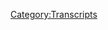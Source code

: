 {{Transcript
    | title         = [[719: August 19, 2022]]
    | caption       = [https://knowledgefight.libsyn.com/719-august-19-2022 Listen to this episode on Libsyn]
    | episodeNumber = [[719: August 19, 2022|719]]
    | length        = 01:52:44
}}

{{MessageBox
    | header     = Warning: Bot Generated Content
    | text       = This transcript was automatically generated by transcription software and likely contains many mistakes and misattributions. Please check the audio for definitive quotes, attribution, and context.
    | image      = N3yvass4myg91.webp
    | imagewidth = 50px
    | id         = warning
}}

{{TranscriptBlock
    | name      = Unknown Speaker
    | timestamp = 00:00:46.189
    | text      = It's time to pray.
}}

{{TranscriptBlock
    | name      = Unknown Speaker
    | timestamp = 00:00:47.078
    | text      = Andy and James, I love your room.
}}

{{TranscriptBlock
    | name      = Unknown Speaker
    | timestamp = 00:00:52.908
    | text      = Knowledge fight.
}}

{{TranscriptBlock
    | name      = Unknown Speaker
    | timestamp = 00:00:55.530
    | text      = Knowledgefight.com, I love you.
}}

{{TranscriptBlock
    | name      = Unknown Speaker
    | timestamp = 00:00:59.171
    | text      = Hey, everybody, welcome back.
}}

{{TranscriptBlock
    | name      = Unknown Speaker
    | timestamp = 00:01:00.683
    | text      = Knowledge Fight.
}}

{{TranscriptBlock
    | name      = Unknown Speaker
    | timestamp = 00:01:01.164
    | text      = I'm Dan.
}}

{{TranscriptBlock
    | name      = Unknown Speaker
    | timestamp = 00:01:01.561
    | text      = I'm Jorge.
}}

{{TranscriptBlock
    | name      = Unknown Speaker
    | timestamp = 00:01:02.006
    | text      = We're a couple of dudes like to sit around worship at the altar of Celine and talk a little bit about Alex Jones.
}}

{{TranscriptBlock
    | name      = Unknown Speaker
    | timestamp = 00:01:06.950
    | text      = Oh, indeed we are.
}}

{{TranscriptBlock
    | name      = Unknown Speaker
    | timestamp = 00:01:08.052
    | text      = Dan Jordan.
}}

{{TranscriptBlock
    | name      = Unknown Speaker
    | timestamp = 00:01:09.290
    | text      = Dan Jordan, quick question for you.
}}

{{TranscriptBlock
    | name      = Unknown Speaker
    | timestamp = 00:01:11.352
    | text      = What's your bright spot today, buddy? My bright spot today? It's been a little while since we've checked in on the Dreamy creamy summer sure.
}}

{{TranscriptBlock
    | name      = Unknown Speaker
    | timestamp = 00:01:16.284
    | text      = And talked about some of the ice cream treats naturally have been going in my mouth.
}}

{{TranscriptBlock
    | name      = Unknown Speaker
    | timestamp = 00:01:21.049
    | text      = Yes.
}}

{{TranscriptBlock
    | name      = Unknown Speaker
    | timestamp = 00:01:21.695
    | text      = It hasn't slowed down since I've been gone.
}}

{{TranscriptBlock
    | name      = Unknown Speaker
    | timestamp = 00:01:23.819
    | text      = It has not, no.
}}

{{TranscriptBlock
    | name      = Unknown Speaker
    | timestamp = 00:01:25.524
    | text      = And it's been going at full speed.
}}

{{TranscriptBlock
    | name      = Unknown Speaker
    | timestamp = 00:01:27.841
    | text      = I think I'm up around, like, maybe 60, 60 ice cream? I think so, yeah.
}}

{{TranscriptBlock
    | name      = Unknown Speaker
    | timestamp = 00:01:32.615
    | text      = But this is I mean, part of the problem is it can be tough to find enough variety, I mean, of easily accessible things.
}}

{{TranscriptBlock
    | name      = Unknown Speaker
    | timestamp = 00:01:40.811
    | text      = You don't have, like, special order, get dry ice delivery.
}}

{{TranscriptBlock
    | name      = Unknown Speaker
    | timestamp = 00:01:45.629
    | text      = Listen, most of the best ice creams I've had have been in San Francisco, and you're going to have to go a long way for that.
}}

{{TranscriptBlock
    | name      = Unknown Speaker
    | timestamp = 00:01:50.748
    | text      = And a couple of times I've tried to order, like, ice cream cakes.
}}

{{TranscriptBlock
    | name      = Unknown Speaker
    | timestamp = 00:01:56.109
    | text      = No, we need to stop you from ordering ice cream cakes.
}}

{{TranscriptBlock
    | name      = Unknown Speaker
    | timestamp = 00:01:59.709
    | text      = But I think there's obviously still a good couple of weeks left of the dream.
}}

{{TranscriptBlock
    | name      = Unknown Speaker
    | timestamp = 00:02:06.677
    | text      = Anything could happen.
}}

{{TranscriptBlock
    | name      = Unknown Speaker
    | timestamp = 00:02:08.295
    | text      = But right now, I am feeling like I'm pretty close to giving the title to Cool House.
}}

{{TranscriptBlock
    | name      = Unknown Speaker
    | timestamp = 00:02:14.770
    | text      = H-A-U-S? Well, yes, I assumed that I think that their consistency is pretty solid, like, across the different flavors of ice cream sandwiches and novelties.
}}

{{TranscriptBlock
    | name      = Unknown Speaker
    | timestamp = 00:02:25.337
    | text      = We're talking as a whole, not like best ice cream, but best producer of ice cream.
}}

{{TranscriptBlock
    | name      = Unknown Speaker
    | timestamp = 00:02:30.282
    | text      = I think so.
}}

{{TranscriptBlock
    | name      = Unknown Speaker
    | timestamp = 00:02:31.629
    | text      = And if I had to choose the Standout All Star from them, it would probably be the Street Churro Cone.
}}

{{TranscriptBlock
    | name      = Unknown Speaker
    | timestamp = 00:02:39.066
    | text      = That sounds amazing.
}}

{{TranscriptBlock
    | name      = Unknown Speaker
    | timestamp = 00:02:40.252
    | text      = Yeah, it's quite good.
}}

{{TranscriptBlock
    | name      = Unknown Speaker
    | timestamp = 00:02:42.364
    | text      = I enjoyed it.
}}

{{TranscriptBlock
    | name      = Unknown Speaker
    | timestamp = 00:02:44.710
    | text      = But today what I want to talk about is a little head to head challenge versus any other, because churros are incredible.
}}

{{TranscriptBlock
    | name      = Unknown Speaker
    | timestamp = 00:02:53.650
    | text      = Yeah.
}}

{{TranscriptBlock
    | name      = Unknown Speaker
    | timestamp = 00:02:54.650
    | text      = They're too big.
}}

{{TranscriptBlock
    | name      = Unknown Speaker
    | timestamp = 00:02:55.256
    | text      = They're almost a king of desserts.
}}

{{TranscriptBlock
    | name      = Unknown Speaker
    | timestamp = 00:02:56.578
    | text      = They're almost enough to get me to buy a box of that Cinnamon Toast Crunch treat.
}}

{{TranscriptBlock
    | name      = Unknown Speaker
    | timestamp = 00:02:59.731
    | text      = Absolutely.
}}

{{TranscriptBlock
    | name      = Unknown Speaker
    | timestamp = 00:03:00.403
    | text      = But I didn't, because I assume it's just Cinnamon Toast Crunch at a different garbage.
}}

{{TranscriptBlock
    | name      = Unknown Speaker
    | timestamp = 00:03:07.050
    | text      = They have some ice cream treats that are like poppable.
}}

{{TranscriptBlock
    | name      = Unknown Speaker
    | timestamp = 00:03:10.298
    | text      = Yes.
}}

{{TranscriptBlock
    | name      = Unknown Speaker
    | timestamp = 00:03:11.003
    | text      = They're little ice cream balls.
}}

{{TranscriptBlock
    | name      = Unknown Speaker
    | timestamp = 00:03:13.490
    | text      = Popcorn.
}}

{{TranscriptBlock
    | name      = Unknown Speaker
    | timestamp = 00:03:14.258
    | text      = Yeah.
}}

{{TranscriptBlock
    | name      = Unknown Speaker
    | timestamp = 00:03:14.963
    | text      = There's one that's, like, low class.
}}

{{TranscriptBlock
    | name      = Unknown Speaker
    | timestamp = 00:03:19.110
    | text      = I'm sorry, is there a box of wine version of the poppable ice cream deck or the Nestle's Crunch poppable? Yes.
}}

{{TranscriptBlock
    | name      = Unknown Speaker
    | timestamp = 00:03:28.307
    | text      = Now, of course, actually, the problem is, the moment you said it, I was like, yes, you're right.
}}

{{TranscriptBlock
    | name      = Unknown Speaker
    | timestamp = 00:03:34.050
    | text      = Those are the pedestrian as well.
}}

{{TranscriptBlock
    | name      = Unknown Speaker
    | timestamp = 00:03:36.144
    | text      = Yes, that's what they are.
}}

{{TranscriptBlock
    | name      = Unknown Speaker
    | timestamp = 00:03:37.608
    | text      = And then there's a classier version that is, like I think it's called Dream Pops or something like that.
}}

{{TranscriptBlock
    | name      = Unknown Speaker
    | timestamp = 00:03:42.647
    | text      = Yeah, whatever they are, maybe a nondairy situation.
}}

{{TranscriptBlock
    | name      = Unknown Speaker
    | timestamp = 00:03:46.289
    | text      = Disgusting.
}}

{{TranscriptBlock
    | name      = Unknown Speaker
    | timestamp = 00:03:47.789
    | text      = Look, they're both bad.
}}

{{TranscriptBlock
    | name      = Unknown Speaker
    | timestamp = 00:03:51.030
    | text      = That's the end result of this interesting head to head.
}}

{{TranscriptBlock
    | name      = Unknown Speaker
    | timestamp = 00:03:54.695
    | text      = Yeah.
}}

{{TranscriptBlock
    | name      = Unknown Speaker
    | timestamp = 00:03:55.596
    | text      = Each one was slightly lesser spade.
}}

{{TranscriptBlock
    | name      = Unknown Speaker
    | timestamp = 00:03:58.346
    | text      = Right? They both sucked.
}}

{{TranscriptBlock
    | name      = Unknown Speaker
    | timestamp = 00:04:00.990
    | text      = Okay.
}}

{{TranscriptBlock
    | name      = Unknown Speaker
    | timestamp = 00:04:02.789
    | text      = It can't all be street church cones, man.
}}

{{TranscriptBlock
    | name      = Unknown Speaker
    | timestamp = 00:04:05.544
    | text      = In situations where you're dealing with a subpart snack, usually the snack that really goes for being the most subpar winds up tasting better.
}}

{{TranscriptBlock
    | name      = Unknown Speaker
    | timestamp = 00:04:14.520
    | text      = Also, that reminds me that also I got in under the Wire and got a Choco Taco before.
}}

{{TranscriptBlock
    | name      = Unknown Speaker
    | timestamp = 00:04:20.687
    | text      = Where? Before they shut down operations.
}}

{{TranscriptBlock
    | name      = Unknown Speaker
    | timestamp = 00:04:24.449
    | text      = Before they were victims of cancel culture.
}}

{{TranscriptBlock
    | name      = Unknown Speaker
    | timestamp = 00:04:28.050
    | text      = The ultimate cancel culture seasons.
}}

{{TranscriptBlock
    | name      = Unknown Speaker
    | timestamp = 00:04:30.565
    | text      = Good.
}}

{{TranscriptBlock
    | name      = Unknown Speaker
    | timestamp = 00:04:30.947
    | text      = It was good.
}}

{{TranscriptBlock
    | name      = Unknown Speaker
    | timestamp = 00:04:31.752
    | text      = Yeah.
}}

{{TranscriptBlock
    | name      = Unknown Speaker
    | timestamp = 00:04:32.675
    | text      = I will say that I remember being better, but I think that's how almost everything your taste buds were newer.
}}

{{TranscriptBlock
    | name      = Unknown Speaker
    | timestamp = 00:04:39.110
    | text      = The rose colored glasses of history.
}}

{{TranscriptBlock
    | name      = Unknown Speaker
    | timestamp = 00:04:42.660
    | text      = Look back on these ice cream novelties of yours and you think like, oh, God, it was so perfect.
}}

{{TranscriptBlock
    | name      = Unknown Speaker
    | timestamp = 00:04:48.000
    | text      = The ice cream was just the right consistency.
}}

{{TranscriptBlock
    | name      = Unknown Speaker
    | timestamp = 00:04:50.209
    | text      = True.
}}

{{TranscriptBlock
    | name      = Unknown Speaker
    | timestamp = 00:04:51.449
    | text      = But yeah, almost every time you're going to get one of those, the taco itself, the shell is going to be a little bit the consistency isn't great.
}}

{{TranscriptBlock
    | name      = Unknown Speaker
    | timestamp = 00:04:58.211
    | text      = Sure, tacos are kind of a bad thing to have, like, too squishy, middle crunch.
}}

{{TranscriptBlock
    | name      = Unknown Speaker
    | timestamp = 00:05:05.310
    | text      = But the insides, if you bite down on it, ice cream is going to spell out.
}}

{{TranscriptBlock
    | name      = Unknown Speaker
    | timestamp = 00:05:10.512
    | text      = That's almost inevitable.
}}

{{TranscriptBlock
    | name      = Unknown Speaker
    | timestamp = 00:05:11.485
    | text      = That is true.
}}

{{TranscriptBlock
    | name      = Unknown Speaker
    | timestamp = 00:05:12.750
    | text      = But, yeah, still pretty good.
}}

{{TranscriptBlock
    | name      = Unknown Speaker
    | timestamp = 00:05:13.824
    | text      = Better than either of the poppables.
}}

{{TranscriptBlock
    | name      = Unknown Speaker
    | timestamp = 00:05:15.877
    | text      = That's not hard to do.
}}

{{TranscriptBlock
    | name      = Unknown Speaker
    | timestamp = 00:05:17.670
    | text      = So what about you? What's your brain? My bright spot is yakuza.
}}

{{TranscriptBlock
    | name      = Unknown Speaker
    | timestamp = 00:05:24.074
    | text      = Like a dragon.
}}

{{TranscriptBlock
    | name      = Unknown Speaker
    | timestamp = 00:05:25.649
    | text      = I enjoyed it.
}}

{{TranscriptBlock
    | name      = Unknown Speaker
    | timestamp = 00:05:26.843
    | text      = We talked earlier about how difficult we've been having finding a video game.
}}

{{TranscriptBlock
    | name      = Unknown Speaker
    | timestamp = 00:05:32.129
    | text      = We thought we'd play something simultaneously, so we tried Yakuza Zero because it was on sale for, like, $45.
}}

{{TranscriptBlock
    | name      = Unknown Speaker
    | timestamp = 00:05:39.588
    | text      = Yeah, it was a good start.
}}

{{TranscriptBlock
    | name      = Unknown Speaker
    | timestamp = 00:05:41.735
    | text      = It was fun.
}}

{{TranscriptBlock
    | name      = Unknown Speaker
    | timestamp = 00:05:42.624
    | text      = It was fun.
}}

{{TranscriptBlock
    | name      = Unknown Speaker
    | timestamp = 00:05:43.115
    | text      = But I think both of us found the combat a little bit monotonous.
}}

{{TranscriptBlock
    | name      = Unknown Speaker
    | timestamp = 00:05:45.721
    | text      = I'm just not a punching punch guy, which is weird because it's essentially the same game.
}}

{{TranscriptBlock
    | name      = Unknown Speaker
    | timestamp = 00:05:50.303
    | text      = Like, all the sense of humor is there.
}}

{{TranscriptBlock
    | name      = Unknown Speaker
    | timestamp = 00:05:51.947
    | text      = All of the story beats are very similar and stuff, but there's something about turn based JRPGs being dropped into modern day Tokyo that is hilarious.
}}

{{TranscriptBlock
    | name      = Unknown Speaker
    | timestamp = 00:06:02.029
    | text      = It's just very funny.
}}

{{TranscriptBlock
    | name      = Unknown Speaker
    | timestamp = 00:06:03.553
    | text      = And it's a good game.
}}

{{TranscriptBlock
    | name      = Unknown Speaker
    | timestamp = 00:06:04.620
    | text      = I like it.
}}

{{TranscriptBlock
    | name      = Unknown Speaker
    | timestamp = 00:06:05.459
    | text      = Well, good.
}}

{{TranscriptBlock
    | name      = Unknown Speaker
    | timestamp = 00:06:06.000
    | text      = Yeah.
}}

{{TranscriptBlock
    | name      = Unknown Speaker
    | timestamp = 00:06:06.444
    | text      = Maybe I'll give it a try.
}}

{{TranscriptBlock
    | name      = Unknown Speaker
    | timestamp = 00:06:08.610
    | text      = Okay.
}}

{{TranscriptBlock
    | name      = Unknown Speaker
    | timestamp = 00:06:09.204
    | text      = Maybe I won't.
}}

{{TranscriptBlock
    | name      = Unknown Speaker
    | timestamp = 00:06:10.829
    | text      = We'll see.
}}

{{TranscriptBlock
    | name      = Unknown Speaker
    | timestamp = 00:06:11.519
    | text      = You're not really a turn based RPG guy too often, are you? I think I was the person who told you to try three houses.
}}

{{TranscriptBlock
    | name      = Unknown Speaker
    | timestamp = 00:06:18.997
    | text      = No, for sure.
}}

{{TranscriptBlock
    | name      = Unknown Speaker
    | timestamp = 00:06:20.291
    | text      = But, I mean, this is more like I have not historically been too much of that.
}}

{{TranscriptBlock
    | name      = Unknown Speaker
    | timestamp = 00:06:26.867
    | text      = Sure.
}}

{{TranscriptBlock
    | name      = Unknown Speaker
    | timestamp = 00:06:27.516
    | text      = But I think that maybe it's something that I enjoy more than I know.
}}

{{TranscriptBlock
    | name      = Unknown Speaker
    | timestamp = 00:06:31.139
    | text      = Yeah.
}}

{{TranscriptBlock
    | name      = Unknown Speaker
    | timestamp = 00:06:31.439
    | text      = So I don't know.
}}

{{TranscriptBlock
    | name      = Unknown Speaker
    | timestamp = 00:06:33.569
    | text      = I think I enjoy that.
}}

{{TranscriptBlock
    | name      = Unknown Speaker
    | timestamp = 00:06:34.584
    | text      = You might appreciate it.
}}

{{TranscriptBlock
    | name      = Unknown Speaker
    | timestamp = 00:06:35.483
    | text      = I don't know.
}}

{{TranscriptBlock
    | name      = Unknown Speaker
    | timestamp = 00:06:35.891
    | text      = I like three houses.
}}

{{TranscriptBlock
    | name      = Unknown Speaker
    | timestamp = 00:06:37.093
    | text      = There we go.
}}

{{TranscriptBlock
    | name      = Unknown Speaker
    | timestamp = 00:06:37.728
    | text      = Hey, so, Jordan, today we got an episode to go over.
}}

{{TranscriptBlock
    | name      = Unknown Speaker
    | timestamp = 00:06:43.829
    | text      = I don't know if it's unprecedented, but it's rare, certainly, and that is that we're actually going to go back to the past, but only, like, a couple of days before our last episode because I realized that we missed something in terms of the catching up to the presentation.
}}

{{TranscriptBlock
    | name      = Unknown Speaker
    | timestamp = 00:06:59.653
    | text      = Sure.
}}

{{TranscriptBlock
    | name      = Unknown Speaker
    | timestamp = 00:07:00.180
    | text      = So we're going to be talking about August 19, 2022 today.
}}

{{TranscriptBlock
    | name      = Unknown Speaker
    | timestamp = 00:07:03.600
    | text      = Interesting.
}}

{{TranscriptBlock
    | name      = Unknown Speaker
    | timestamp = 00:07:04.091
    | text      = And that is because this is the day after Brian Stelter got oh, that's right.
}}

{{TranscriptBlock
    | name      = Unknown Speaker
    | timestamp = 00:07:09.755
    | text      = After we got Brian Stelter canceled.
}}

{{TranscriptBlock
    | name      = Unknown Speaker
    | timestamp = 00:07:12.750
    | text      = Look, I don't think there's a direct correlation.
}}

{{TranscriptBlock
    | name      = Unknown Speaker
    | timestamp = 00:07:16.550
    | text      = I don't know.
}}

{{TranscriptBlock
    | name      = Unknown Speaker
    | timestamp = 00:07:17.160
    | text      = You don't know.
}}

{{TranscriptBlock
    | name      = Unknown Speaker
    | timestamp = 00:07:17.903
    | text      = Well, certainly no causation.
}}

{{TranscriptBlock
    | name      = Unknown Speaker
    | timestamp = 00:07:19.550
    | text      = There is correlation.
}}

{{TranscriptBlock
    | name      = Unknown Speaker
    | timestamp = 00:07:20.665
    | text      = That's true.
}}

{{TranscriptBlock
    | name      = Unknown Speaker
    | timestamp = 00:07:21.240
    | text      = They let us on.
}}

{{TranscriptBlock
    | name      = Unknown Speaker
    | timestamp = 00:07:22.632
    | text      = They should never have done that.
}}

{{TranscriptBlock
    | name      = Unknown Speaker
    | timestamp = 00:07:24.504
    | text      = Next week is his last episode.
}}

{{TranscriptBlock
    | name      = Unknown Speaker
    | timestamp = 00:07:26.701
    | text      = Understand the consequences cosmically.
}}

{{TranscriptBlock
    | name      = Unknown Speaker
    | timestamp = 00:07:29.209
    | text      = I understand that maybe it wasn't us who got Stelter specifically fired, but by us going on CNN, it unlocks Pandora's boss.
}}

{{TranscriptBlock
    | name      = Unknown Speaker
    | timestamp = 00:07:39.613
    | text      = Absolutely.
}}

{{TranscriptBlock
    | name      = Unknown Speaker
    | timestamp = 00:07:40.235
    | text      = And I do think that it had something to do with your Chicago Teachers Union shirt.
}}

{{TranscriptBlock
    | name      = Unknown Speaker
    | timestamp = 00:07:44.425
    | text      = Maybe that got Stelter in hot water.
}}

{{TranscriptBlock
    | name      = Unknown Speaker
    | timestamp = 00:07:46.548
    | text      = Yes.
}}

{{TranscriptBlock
    | name      = Unknown Speaker
    | timestamp = 00:07:48.990
    | text      = Worth it.
}}

{{TranscriptBlock
    | name      = Unknown Speaker
    | timestamp = 00:07:50.016
    | text      = Yeah.
}}

{{TranscriptBlock
    | name      = Unknown Speaker
    | timestamp = 00:07:50.255
    | text      = I was looking at some of the stuff that had happened over the course of the time that we'd missed.
}}

{{TranscriptBlock
    | name      = Unknown Speaker
    | timestamp = 00:07:56.281
    | text      = Sure.
}}

{{TranscriptBlock
    | name      = Unknown Speaker
    | timestamp = 00:07:56.579
    | text      = And obviously there is the fake turning on Trump and Jugan's daughter's death that they seemed like actually important things.
}}

{{TranscriptBlock
    | name      = Unknown Speaker
    | timestamp = 00:08:04.115
    | text      = And in that I kind of just forgot that Stelter, his show had been canceled.
}}

{{TranscriptBlock
    | name      = Unknown Speaker
    | timestamp = 00:08:10.622
    | text      = And I don't know, maybe there was a part of it that was blocked me, that was blocking it out of my mind since we were on it.
}}

{{TranscriptBlock
    | name      = Unknown Speaker
    | timestamp = 00:08:15.827
    | text      = Right.
}}

{{TranscriptBlock
    | name      = Unknown Speaker
    | timestamp = 00:08:17.490
    | text      = Also, we don't really pay attention to TV, honestly.
}}

{{TranscriptBlock
    | name      = Unknown Speaker
    | timestamp = 00:08:20.149
    | text      = No.
}}

{{TranscriptBlock
    | name      = Unknown Speaker
    | timestamp = 00:08:20.519
    | text      = But this is important for Alex.
}}

{{TranscriptBlock
    | name      = Unknown Speaker
    | timestamp = 00:08:22.057
    | text      = Yes.
}}

{{TranscriptBlock
    | name      = Unknown Speaker
    | timestamp = 00:08:22.379
    | text      = That's the thing.
}}

{{TranscriptBlock
    | name      = Unknown Speaker
    | timestamp = 00:08:23.100
    | text      = Yeah.
}}

{{TranscriptBlock
    | name      = Unknown Speaker
    | timestamp = 00:08:23.447
    | text      = This is way more important for Alex than anyone other than Brian Stelter.
}}

{{TranscriptBlock
    | name      = Unknown Speaker
    | timestamp = 00:08:27.446
    | text      = Right.
}}

{{TranscriptBlock
    | name      = Unknown Speaker
    | timestamp = 00:08:27.815
    | text      = I think it's probably more important to him than Stelter.
}}

{{TranscriptBlock
    | name      = Unknown Speaker
    | timestamp = 00:08:30.505
    | text      = Yeah.
}}

{{TranscriptBlock
    | name      = Unknown Speaker
    | timestamp = 00:08:31.259
    | text      = Stelter is going to get another job somewhere.
}}

{{TranscriptBlock
    | name      = Unknown Speaker
    | timestamp = 00:08:33.265
    | text      = Yeah.
}}

{{TranscriptBlock
    | name      = Unknown Speaker
    | timestamp = 00:08:33.984
    | text      = So we'll get into this and see how Alex takes the news.
}}

{{TranscriptBlock
    | name      = Unknown Speaker
    | timestamp = 00:08:36.899
    | text      = But before we do, Jordan, let's say hello to somebody wonk.
}}

{{TranscriptBlock
    | name      = Unknown Speaker
    | timestamp = 00:08:39.121
    | text      = That's a great idea.
}}

{{TranscriptBlock
    | name      = Unknown Speaker
    | timestamp = 00:08:39.779
    | text      = So first, this shout out goes to Emily from Laura Alice.
}}

{{TranscriptBlock
    | name      = Unknown Speaker
    | timestamp = 00:08:43.645
    | text      = She's sorry she fall asleep to this every night.
}}

{{TranscriptBlock
    | name      = Unknown Speaker
    | timestamp = 00:08:46.451
    | text      = Thank you so much.
}}

{{TranscriptBlock
    | name      = Unknown Speaker
    | timestamp = 00:08:47.063
    | text      = You're now policy walk.
}}

{{TranscriptBlock
    | name      = Unknown Speaker
    | timestamp = 00:08:48.360
    | text      = I'm a policy walk.
}}

{{TranscriptBlock
    | name      = Unknown Speaker
    | timestamp = 00:08:49.440
    | text      = Thank you very much.
}}

{{TranscriptBlock
    | name      = Unknown Speaker
    | timestamp = 00:08:50.543
    | text      = Next, the foundation to finally take Alex Jones's daughter fishing.
}}

{{TranscriptBlock
    | name      = Unknown Speaker
    | timestamp = 00:08:53.701
    | text      = Thank you so much.
}}

{{TranscriptBlock
    | name      = Unknown Speaker
    | timestamp = 00:08:54.264
    | text      = You're now a policy walk.
}}

{{TranscriptBlock
    | name      = Unknown Speaker
    | timestamp = 00:08:55.511
    | text      = I'm a policy walk.
}}

{{TranscriptBlock
    | name      = Unknown Speaker
    | timestamp = 00:08:56.471
    | text      = Thank you very much.
}}

{{TranscriptBlock
    | name      = Unknown Speaker
    | timestamp = 00:08:57.288
    | text      = Check out next the worst druid ever.
}}

{{TranscriptBlock
    | name      = Unknown Speaker
    | timestamp = 00:08:59.039
    | text      = Thank you so much.
}}

{{TranscriptBlock
    | name      = Unknown Speaker
    | timestamp = 00:08:59.604
    | text      = You're now a policy walk.
}}

{{TranscriptBlock
    | name      = Unknown Speaker
    | timestamp = 00:09:00.851
    | text      = I'm a policy wonk.
}}

{{TranscriptBlock
    | name      = Unknown Speaker
    | timestamp = 00:09:01.946
    | text      = Thank you very much.
}}

{{TranscriptBlock
    | name      = Unknown Speaker
    | timestamp = 00:09:03.389
    | text      = Next, the dreamy creamy supremie.
}}

{{TranscriptBlock
    | name      = Unknown Speaker
    | timestamp = 00:09:05.881
    | text      = Thank you so much.
}}

{{TranscriptBlock
    | name      = Unknown Speaker
    | timestamp = 00:09:06.456
    | text      = You're now policy wonk.
}}

{{TranscriptBlock
    | name      = Unknown Speaker
    | timestamp = 00:09:07.778
    | text      = I'm a policy wonk.
}}

{{TranscriptBlock
    | name      = Unknown Speaker
    | timestamp = 00:09:08.785
    | text      = Thank you very much.
}}

{{TranscriptBlock
    | name      = Unknown Speaker
    | timestamp = 00:09:09.539
    | text      = Thank you.
}}

{{TranscriptBlock
    | name      = Unknown Speaker
    | timestamp = 00:09:10.451
    | text      = And Devonstone, the legal eagle is a beautiful man and I now know that Mark Bankston is a handsome beast as well.
}}

{{TranscriptBlock
    | name      = Unknown Speaker
    | timestamp = 00:09:16.620
    | text      = Thank you so much.
}}

{{TranscriptBlock
    | name      = Unknown Speaker
    | timestamp = 00:09:17.135
    | text      = You're now a policy wonk.
}}

{{TranscriptBlock
    | name      = Unknown Speaker
    | timestamp = 00:09:18.433
    | text      = I'm a policy wonk.
}}

{{TranscriptBlock
    | name      = Unknown Speaker
    | timestamp = 00:09:19.514
    | text      = Thank you very much.
}}

{{TranscriptBlock
    | name      = Unknown Speaker
    | timestamp = 00:09:20.375
    | text      = Thank you.
}}

{{TranscriptBlock
    | name      = Unknown Speaker
    | timestamp = 00:09:20.772
    | text      = And finally we got a technical cry in the mix, Jordan.
}}

{{TranscriptBlock
    | name      = Unknown Speaker
    | timestamp = 00:09:22.634
    | text      = And I'm going to go with the old sound bite for this.
}}

{{TranscriptBlock
    | name      = Unknown Speaker
    | timestamp = 00:09:24.720
    | text      = So thank you so much.
}}

{{TranscriptBlock
    | name      = Unknown Speaker
    | timestamp = 00:09:25.740
    | text      = To Stephen, the bachelor squash of Ireland.
}}

{{TranscriptBlock
    | name      = Unknown Speaker
    | timestamp = 00:09:28.826
    | text      = You're now a technicrat.
}}

{{TranscriptBlock
    | name      = Unknown Speaker
    | timestamp = 00:09:30.398
    | text      = I'm a policy walk.
}}

{{TranscriptBlock
    | name      = Unknown Speaker
    | timestamp = 00:09:32.789
    | text      = Your mother, tell her you're brilliant.
}}

{{TranscriptBlock
    | name      = Unknown Speaker
    | timestamp = 00:09:34.970
    | text      = Someone sodomite sent me a bucket of poop daddy sharp.
}}

{{TranscriptBlock
    | name      = Unknown Speaker
    | timestamp = 00:09:39.450
    | text      = Jar Jar Binks has a Caribbean black accent.
}}

{{TranscriptBlock
    | name      = Unknown Speaker
    | timestamp = 00:09:43.778
    | text      = He's a loser.
}}

{{TranscriptBlock
    | name      = Unknown Speaker
    | timestamp = 00:09:45.398
    | text      = Little Teddy baby.
}}

{{TranscriptBlock
    | name      = Unknown Speaker
    | timestamp = 00:09:46.874
    | text      = I don't want to hate black people.
}}

{{TranscriptBlock
    | name      = Unknown Speaker
    | timestamp = 00:09:48.504
    | text      = I renounce.
}}

{{TranscriptBlock
    | name      = Unknown Speaker
    | timestamp = 00:09:49.201
    | text      = Jesus Christ.
}}

{{TranscriptBlock
    | name      = Unknown Speaker
    | timestamp = 00:09:50.159
    | text      = Thank you, Stephen.
}}

{{TranscriptBlock
    | name      = Unknown Speaker
    | timestamp = 00:09:51.086
    | text      = Yes, thank you very much.
}}

{{TranscriptBlock
    | name      = Unknown Speaker
    | timestamp = 00:09:52.080
    | text      = Bachelor squat but of Ireland, which has fallen out of favor to Scotland in the Knowledge Flight International Listener ranking stepping up Ireland.
}}

{{TranscriptBlock
    | name      = Unknown Speaker
    | timestamp = 00:10:05.370
    | text      = The celts are going to come for us, man.
}}

{{TranscriptBlock
    | name      = Unknown Speaker
    | timestamp = 00:10:08.070
    | text      = So here we go.
}}

{{TranscriptBlock
    | name      = Unknown Speaker
    | timestamp = 00:10:09.059
    | text      = We're starting off the show here.
}}

{{TranscriptBlock
    | name      = Unknown Speaker
    | timestamp = 00:10:11.052
    | text      = This is how Alex comes m it's live, August 19, 2022, friday edition of the Vaunting.
}}

{{TranscriptBlock
    | name      = Unknown Speaker
    | timestamp = 00:10:23.129
    | text      = The attacked the embattled infowars transmission.
}}

{{TranscriptBlock
    | name      = Unknown Speaker
    | timestamp = 00:10:28.769
    | text      = There's too much confusion.
}}

{{TranscriptBlock
    | name      = Unknown Speaker
    | timestamp = 00:10:45.669
    | text      = If you thought the news was intense a year ago, do you think it's intense now? You ain't seen nothing yet.
}}

{{TranscriptBlock
    | name      = Unknown Speaker
    | timestamp = 00:10:54.724
    | text      = Thank you so much for joining us on this live, uncensored, unfiltered, teleprompter free transmission of we the People.
}}

{{TranscriptBlock
    | name      = Unknown Speaker
    | timestamp = 00:11:04.192
    | text      = It's interesting, man.
}}

{{TranscriptBlock
    | name      = Unknown Speaker
    | timestamp = 00:11:05.535
    | text      = Essentially nothing Alex says about his own show is accurate there at all.
}}

{{TranscriptBlock
    | name      = Unknown Speaker
    | timestamp = 00:11:10.330
    | text      = I guess embattled just means consequences are mounting for things I've done.
}}

{{TranscriptBlock
    | name      = Unknown Speaker
    | timestamp = 00:11:14.764
    | text      = Sure, yeah.
}}

{{TranscriptBlock
    | name      = Unknown Speaker
    | timestamp = 00:11:16.120
    | text      = You can make an argument that he's teleprompter free, but that doesn't mean anything.
}}

{{TranscriptBlock
    | name      = Unknown Speaker
    | timestamp = 00:11:19.624
    | text      = And he has a screen in front of him the producers put messages on.
}}

{{TranscriptBlock
    | name      = Unknown Speaker
    | timestamp = 00:11:23.032
    | text      = He has a board that shows him the callers, and he has an earpiece that the producers are talking to him throughout the show on.
}}

{{TranscriptBlock
    | name      = Unknown Speaker
    | timestamp = 00:11:29.440
    | text      = But he doesn't have a teleprompter.
}}

{{TranscriptBlock
    | name      = Unknown Speaker
    | timestamp = 00:11:31.758
    | text      = That's true.
}}

{{TranscriptBlock
    | name      = Unknown Speaker
    | timestamp = 00:11:32.427
    | text      = See, but it's not as freewheeling of a show as Alex wants it to appear.
}}

{{TranscriptBlock
    | name      = Unknown Speaker
    | timestamp = 00:11:36.306
    | text      = Yeah, the show is not uncensored because he can't swear on the radio.
}}

{{TranscriptBlock
    | name      = Unknown Speaker
    | timestamp = 00:11:40.169
    | text      = So by definition, he's operating under censorship.
}}

{{TranscriptBlock
    | name      = Unknown Speaker
    | timestamp = 00:11:43.182
    | text      = And I couldn't imagine a show that's more filtered than this one.
}}

{{TranscriptBlock
    | name      = Unknown Speaker
    | timestamp = 00:11:47.056
    | text      = Just recently, with the acknowledgement of Trump taking money from Pfizer, we saw a crystal clear example of the sort of filtering Alex does to the information that's acceptable to be on his show.
}}

{{TranscriptBlock
    | name      = Unknown Speaker
    | timestamp = 00:11:57.172
    | text      = This is a common thing, too.
}}

{{TranscriptBlock
    | name      = Unknown Speaker
    | timestamp = 00:11:58.659
    | text      = Like, Alex will conveniently pretend to not be aware of certain things about figures he's trying to support, but when they fall slightly out of his good graces, he magically knows about all the things that should have been a big problem for him before.
}}

{{TranscriptBlock
    | name      = Unknown Speaker
    | timestamp = 00:12:11.368
    | text      = We saw another glaring example of this with Bill Barr, who Alex loved, but then when he wouldn't back Trump's nonsense at the end of his presidency, alex suddenly had information about Barr's family's ties to Epstein that never had come up before.
}}

{{TranscriptBlock
    | name      = Unknown Speaker
    | timestamp = 00:12:24.070
    | text      = This is an intensely censored filtered and produced show.
}}

{{TranscriptBlock
    | name      = Unknown Speaker
    | timestamp = 00:12:27.759
    | text      = It just appears to not be any of those things because Alex is too lazy to prepare, so he has to fill his show with pointless rants and his imagination is disgusting.
}}

{{TranscriptBlock
    | name      = Unknown Speaker
    | timestamp = 00:12:35.693
    | text      = So he ends up rambling about grotesque topics for long stretches.
}}

{{TranscriptBlock
    | name      = Unknown Speaker
    | timestamp = 00:12:39.282
    | text      = Glad to see him rocking out to a little All Along Watchtower.
}}

{{TranscriptBlock
    | name      = Unknown Speaker
    | timestamp = 00:12:42.789
    | text      = I was thinking about that song and it is kind of interesting to really go back in time and think about how much of that type of music blew people's minds.
}}

{{TranscriptBlock
    | name      = Unknown Speaker
    | timestamp = 00:12:51.245
    | text      = Sure.
}}

{{TranscriptBlock
    | name      = Unknown Speaker
    | timestamp = 00:12:51.711
    | text      = Right? Yeah.
}}

{{TranscriptBlock
    | name      = Unknown Speaker
    | timestamp = 00:12:52.947
    | text      = Now that is fucking nothing to me.
}}

{{TranscriptBlock
    | name      = Unknown Speaker
    | timestamp = 00:12:56.091
    | text      = Like, music has moved way beyond that back then.
}}

{{TranscriptBlock
    | name      = Unknown Speaker
    | timestamp = 00:12:59.032
    | text      = That must have blown people's heads off.
}}

{{TranscriptBlock
    | name      = Unknown Speaker
    | timestamp = 00:13:00.652
    | text      = Yeah, I used to think about that quite a bit.
}}

{{TranscriptBlock
    | name      = Unknown Speaker
    | timestamp = 00:13:02.211
    | text      = Like the idea of this being played on the radio.
}}

{{TranscriptBlock
    | name      = Unknown Speaker
    | timestamp = 00:13:05.238
    | text      = Yeah, the first times you heard it on the what the fuck? Yeah.
}}

{{TranscriptBlock
    | name      = Unknown Speaker
    | timestamp = 00:13:09.796
    | text      = How could you get you were listening to fucking Clog dancing before that.
}}

{{TranscriptBlock
    | name      = Unknown Speaker
    | timestamp = 00:13:13.731
    | text      = And then all of a sudden this happens.
}}

{{TranscriptBlock
    | name      = Unknown Speaker
    | timestamp = 00:13:15.436
    | text      = Of course you lost your welcome over to Baba O'Reilly.
}}

{{TranscriptBlock
    | name      = Unknown Speaker
    | timestamp = 00:13:19.086
    | text      = Oh, my God.
}}

{{TranscriptBlock
    | name      = Unknown Speaker
    | timestamp = 00:13:20.529
    | text      = Everybody was talking about the latest fiddle player before this happened.
}}

{{TranscriptBlock
    | name      = Unknown Speaker
    | timestamp = 00:13:24.580
    | text      = And now you're like, holy shit, what am I doing in the small town? I get it.
}}

{{TranscriptBlock
    | name      = Unknown Speaker
    | timestamp = 00:13:28.611
    | text      = It's oversimplifying things a little bit.
}}

{{TranscriptBlock
    | name      = Unknown Speaker
    | timestamp = 00:13:30.255
    | text      = But yeah, that wonder is kind of like maybe it's just because it's something that is inaccessible to us and something outside of our life experience.
}}

{{TranscriptBlock
    | name      = Unknown Speaker
    | timestamp = 00:13:38.644
    | text      = Sure.
}}

{{TranscriptBlock
    | name      = Unknown Speaker
    | timestamp = 00:13:39.076
    | text      = But imagining you know what it is too? It's a desire and urge to go back to a monoculture.
}}

{{TranscriptBlock
    | name      = Unknown Speaker
    | timestamp = 00:13:46.625
    | text      = Sure.
}}

{{TranscriptBlock
    | name      = Unknown Speaker
    | timestamp = 00:13:47.392
    | text      = I can see that.
}}

{{TranscriptBlock
    | name      = Unknown Speaker
    | timestamp = 00:13:48.220
    | text      = It's like everybody was connected by hearing these songs on the radio.
}}

{{TranscriptBlock
    | name      = Unknown Speaker
    | timestamp = 00:13:53.166
    | text      = Sure.
}}

{{TranscriptBlock
    | name      = Unknown Speaker
    | timestamp = 00:13:54.909
    | text      = There was this thing that everybody was experiencing, or at least everybody within your sort of your cohort I get what you're saying.
}}

{{TranscriptBlock
    | name      = Unknown Speaker
    | timestamp = 00:14:03.220
    | text      = I'm going to throw it more towards like I'm longing for the days whenever a discovery was more like Pythagoras discovered A squared plus B squared.
}}

{{TranscriptBlock
    | name      = Unknown Speaker
    | timestamp = 00:14:13.217
    | text      = And it's like, holy shit, nobody's going to discover anything for like 1000 years after that.
}}

{{TranscriptBlock
    | name      = Unknown Speaker
    | timestamp = 00:14:18.028
    | text      = So All Along the Watchtower, nobody had heard shit like that before.
}}

{{TranscriptBlock
    | name      = Unknown Speaker
    | timestamp = 00:14:22.600
    | text      = But whenever Kanye comes out with, Jesus walks.
}}

{{TranscriptBlock
    | name      = Unknown Speaker
    | timestamp = 00:14:25.782
    | text      = That's great.
}}

{{TranscriptBlock
    | name      = Unknown Speaker
    | timestamp = 00:14:27.111
    | text      = That's awesome.
}}

{{TranscriptBlock
    | name      = Unknown Speaker
    | timestamp = 00:14:28.083
    | text      = And it's epoch changing, but it's not like back then because we already had All Along the Watchtower, if I didn't have Jesus Walks, I could still listen to that shit.
}}

{{TranscriptBlock
    | name      = Unknown Speaker
    | timestamp = 00:14:38.645
    | text      = They didn't have anything.
}}

{{TranscriptBlock
    | name      = Unknown Speaker
    | timestamp = 00:14:40.360
    | text      = They had nothing.
}}

{{TranscriptBlock
    | name      = Unknown Speaker
    | timestamp = 00:14:41.655
    | text      = They had those four bastards in the past.
}}

{{TranscriptBlock
    | name      = Unknown Speaker
    | timestamp = 00:14:45.375
    | text      = They were wasted.
}}

{{TranscriptBlock
    | name      = Unknown Speaker
    | timestamp = 00:14:48.970
    | text      = It was all just nothing.
}}

{{TranscriptBlock
    | name      = Unknown Speaker
    | timestamp = 00:14:51.436
    | text      = And then Jimmy Hendrix came along and then one day, and I believe that's a cover of a Bob Dylan saw too.
}}

{{TranscriptBlock
    | name      = Unknown Speaker
    | timestamp = 00:15:00.309
    | text      = So they actually had another version of this song already.
}}

{{TranscriptBlock
    | name      = Unknown Speaker
    | timestamp = 00:15:07.490
    | text      = Great time.
}}

{{TranscriptBlock
    | name      = Unknown Speaker
    | timestamp = 00:15:08.072
    | text      = Your point makes sense.
}}

{{TranscriptBlock
    | name      = Unknown Speaker
    | timestamp = 00:15:09.296
    | text      = And one of the problems is Alex is so dumb and boring that we end up being very interested in going down that road.
}}

{{TranscriptBlock
    | name      = Unknown Speaker
    | timestamp = 00:15:16.789
    | text      = So Alex has a big news story that I think will probably be his main focus for today.
}}

{{TranscriptBlock
    | name      = Unknown Speaker
    | timestamp = 00:15:23.467
    | text      = Let me just do this.
}}

{{TranscriptBlock
    | name      = Unknown Speaker
    | timestamp = 00:15:24.559
    | text      = Let me just give you the main stack headlines.
}}

{{TranscriptBlock
    | name      = Unknown Speaker
    | timestamp = 00:15:26.433
    | text      = We're going to plow through them all, take calls and have special guests in studio.
}}

{{TranscriptBlock
    | name      = Unknown Speaker
    | timestamp = 00:15:32.629
    | text      = They put out a press release yesterday.
}}

{{TranscriptBlock
    | name      = Unknown Speaker
    | timestamp = 00:15:34.833
    | text      = They put out a podcast with Claude Schwab and others and they have declared their number one enemy infowars and have said that they've hired 110,000 operatives.
}}

{{TranscriptBlock
    | name      = Unknown Speaker
    | timestamp = 00:15:49.429
    | text      = But they called information warriors.
}}

{{TranscriptBlock
    | name      = Unknown Speaker
    | timestamp = 00:15:53.570
    | text      = Where have we heard that term before? The Info Warriors.
}}

{{TranscriptBlock
    | name      = Unknown Speaker
    | timestamp = 00:15:56.350
    | text      = The counter.
}}

{{TranscriptBlock
    | name      = Unknown Speaker
    | timestamp = 00:16:02.330
    | text      = man.
}}

{{TranscriptBlock
    | name      = Unknown Speaker
    | timestamp = 00:16:03.067
    | text      = I keep trying to explain to the listeners they're really scared of us.
}}

{{TranscriptBlock
    | name      = Unknown Speaker
    | timestamp = 00:16:07.484
    | text      = Not just me, but the fact that we've got the Death Star plans big, if true.
}}

{{TranscriptBlock
    | name      = Unknown Speaker
    | timestamp = 00:16:14.995
    | text      = Yesterday they put out this press release.
}}

{{TranscriptBlock
    | name      = Unknown Speaker
    | timestamp = 00:16:17.590
    | text      = A lot of agents for one press release.
}}

{{TranscriptBlock
    | name      = Unknown Speaker
    | timestamp = 00:16:19.822
    | text      = That's true.
}}

{{TranscriptBlock
    | name      = Unknown Speaker
    | timestamp = 00:16:20.648
    | text      = So I was able to find the story that Alex is talking about, and it's an article in News Punch about the World Economic Forum hiring 110,000 people to combat misinformation on social media.
}}

{{TranscriptBlock
    | name      = Unknown Speaker
    | timestamp = 00:16:30.764
    | text      = This was a post that was published on August 17, 2022, and it's based on a video published by a channel called The People's Voice.
}}

{{TranscriptBlock
    | name      = Unknown Speaker
    | timestamp = 00:16:38.230
    | text      = This is just like a junior varsity ass infowars channel on YouTube, and their main source is a podcast the World Economic Forum put out featuring the UN communications director Melissa Fleming.
}}

{{TranscriptBlock
    | name      = Unknown Speaker
    | timestamp = 00:16:48.645
    | text      = She never mentions Infowars being Class Schwab's number one enemy, though she does discuss efforts they were taking to push back against misinformation.
}}

{{TranscriptBlock
    | name      = Unknown Speaker
    | timestamp = 00:16:57.118
    | text      = The first one she mentions is called Verified, which is done with the help of a communications firm.
}}

{{TranscriptBlock
    | name      = Unknown Speaker
    | timestamp = 00:17:02.206
    | text      = And it was an effort to take solid information and put it into formats that would be easy to share on social media.
}}

{{TranscriptBlock
    | name      = Unknown Speaker
    | timestamp = 00:17:08.240
    | text      = The concern was that so much of the actual information that you could have was buried in inaccessible PDFs and large documents.
}}

{{TranscriptBlock
    | name      = Unknown Speaker
    | timestamp = 00:17:15.069
    | text      = Whereas misinformation is packaged so slickly and it's optimized for engagement.
}}

{{TranscriptBlock
    | name      = Unknown Speaker
    | timestamp = 00:17:19.665
    | text      = That's the entire business model for misinformation.
}}

{{TranscriptBlock
    | name      = Unknown Speaker
    | timestamp = 00:17:21.922
    | text      = So it's a primary concern for them.
}}

{{TranscriptBlock
    | name      = Unknown Speaker
    | timestamp = 00:17:23.635
    | text      = Whereas the folks at the UN were a bit behind on making the information that was provided good for posting.
}}

{{TranscriptBlock
    | name      = Unknown Speaker
    | timestamp = 00:17:28.869
    | text      = Well, I mean, the fundamental issue is that they're running up against learning is hard and chocolate is delicious.
}}

{{TranscriptBlock
    | name      = Unknown Speaker
    | timestamp = 00:17:35.662
    | text      = Yeah.
}}

{{TranscriptBlock
    | name      = Unknown Speaker
    | timestamp = 00:17:36.710
    | text      = Essentially, another initiative they were launching is called Pause, where they were trying to spread the message that you should stop and think before reposting something that seems too good to be true.
}}

{{TranscriptBlock
    | name      = Unknown Speaker
    | timestamp = 00:17:46.903
    | text      = It excites you, so you want to post it, but maybe it's bullshit.
}}

{{TranscriptBlock
    | name      = Unknown Speaker
    | timestamp = 00:17:50.182
    | text      = Take a second to think about it, and if you still want to share it once that adrenaline wears off, go ahead.
}}

{{TranscriptBlock
    | name      = Unknown Speaker
    | timestamp = 00:17:55.832
    | text      = Apparently, the belief is that encouraging the sort of behavior would cut down drastically on nonsense posting.
}}

{{TranscriptBlock
    | name      = Unknown Speaker
    | timestamp = 00:18:01.329
    | text      = I'm skeptical, but maybe it couldn't hurt.
}}

{{TranscriptBlock
    | name      = Unknown Speaker
    | timestamp = 00:18:04.461
    | text      = She also does say that they have recruited 110,000 information volunteers who are applying these kinds of practices and introducing good information into misinformation spaces.
}}

{{TranscriptBlock
    | name      = Unknown Speaker
    | timestamp = 00:18:14.086
    | text      = I guess Alex could consider that information warfare, and maybe he's right, but I also think it is defensive in nature.
}}

{{TranscriptBlock
    | name      = Unknown Speaker
    | timestamp = 00:18:20.390
    | text      = All that being said, this podcast was released in November 2020.
}}

{{TranscriptBlock
    | name      = Unknown Speaker
    | timestamp = 00:18:25.069
    | text      = This is not news.
}}

{{TranscriptBlock
    | name      = Unknown Speaker
    | timestamp = 00:18:26.347
    | text      = It was yesterday.
}}

{{TranscriptBlock
    | name      = Unknown Speaker
    | timestamp = 00:18:27.465
    | text      = So close.
}}

{{TranscriptBlock
    | name      = Unknown Speaker
    | timestamp = 00:18:28.279
    | text      = It's being presented in this newspaper article as if it is.
}}

{{TranscriptBlock
    | name      = Unknown Speaker
    | timestamp = 00:18:31.556
    | text      = And because Alex has no idea what he's talking about or covering, he thinks it's news, too.
}}

{{TranscriptBlock
    | name      = Unknown Speaker
    | timestamp = 00:18:36.584
    | text      = If only he'd listened to Fleming's advice about thinking before you repost something ironically, maybe he would have gotten this story a little closer to accurate.
}}

{{TranscriptBlock
    | name      = Unknown Speaker
    | timestamp = 00:18:44.433
    | text      = It's possible.
}}

{{TranscriptBlock
    | name      = Unknown Speaker
    | timestamp = 00:18:47.150
    | text      = Doubtful.
}}

{{TranscriptBlock
    | name      = Unknown Speaker
    | timestamp = 00:18:47.817
    | text      = Yeah.
}}

{{TranscriptBlock
    | name      = Unknown Speaker
    | timestamp = 00:18:48.332
    | text      = I mean, I was wondering here's my problem there, okay, with the new Sponge thing.
}}

{{TranscriptBlock
    | name      = Unknown Speaker
    | timestamp = 00:18:55.352
    | text      = Can the World Economic Forum just hire 1000 people? They're volunteers.
}}

{{TranscriptBlock
    | name      = Unknown Speaker
    | timestamp = 00:19:00.478
    | text      = No, that's what I'm saying.
}}

{{TranscriptBlock
    | name      = Unknown Speaker
    | timestamp = 00:19:01.940
    | text      = That's what I'm saying.
}}

{{TranscriptBlock
    | name      = Unknown Speaker
    | timestamp = 00:19:03.175
    | text      = That's my big issue with that is like, what are you talking about? Nobody has just the kind of cash to toss around at 110,000 new employees, let alone the World Economic Forum.
}}

{{TranscriptBlock
    | name      = Unknown Speaker
    | timestamp = 00:19:13.726
    | text      = Yeah.
}}

{{TranscriptBlock
    | name      = Unknown Speaker
    | timestamp = 00:19:13.963
    | text      = And I'm willing to bet that a lot of this is fairly unofficial.
}}

{{TranscriptBlock
    | name      = Unknown Speaker
    | timestamp = 00:19:18.069
    | text      = I'm willing to bet that some of this is just like people signed some kind of a pledge, some sort of a symbolic pledge.
}}

{{TranscriptBlock
    | name      = Unknown Speaker
    | timestamp = 00:19:24.849
    | text      = No, the Nielsen ratings are 100% accurate.
}}

{{TranscriptBlock
    | name      = Unknown Speaker
    | timestamp = 00:19:28.150
    | text      = Thank God for that.
}}

{{TranscriptBlock
    | name      = Unknown Speaker
    | timestamp = 00:19:29.420
    | text      = Yeah.
}}

{{TranscriptBlock
    | name      = Unknown Speaker
    | timestamp = 00:19:30.200
    | text      = But Alex is getting a lot of mileage out of this two year old podcast and things happened yesterday.
}}

{{TranscriptBlock
    | name      = Unknown Speaker
    | timestamp = 00:19:36.730
    | text      = Ouch.
}}

{{TranscriptBlock
    | name      = Unknown Speaker
    | timestamp = 00:19:37.390
    | text      = Two years old.
}}

{{TranscriptBlock
    | name      = Unknown Speaker
    | timestamp = 00:19:38.647
    | text      = Oh, boy.
}}

{{TranscriptBlock
    | name      = Unknown Speaker
    | timestamp = 00:19:39.403
    | text      = Not good.
}}

{{TranscriptBlock
    | name      = Unknown Speaker
    | timestamp = 00:19:40.711
    | text      = So we get to Stelter here and Alex is in a mood.
}}

{{TranscriptBlock
    | name      = Unknown Speaker
    | timestamp = 00:19:43.761
    | text      = We have some celebratory things here to make fun of, but I don't know if I can laugh because I'm going to cry.
}}

{{TranscriptBlock
    | name      = Unknown Speaker
    | timestamp = 00:19:51.650
    | text      = Brian Stelter, who already had no viewers, so he already hit show, was already canceled if no one's watching, like 100,000 viewers, I mean, small local radio shows have that.
}}

{{TranscriptBlock
    | name      = Unknown Speaker
    | timestamp = 00:20:02.990
    | text      = We have millions and millions and millions of listeners an hour.
}}

{{TranscriptBlock
    | name      = Unknown Speaker
    | timestamp = 00:20:08.329
    | text      = So if you already didn't have any viewers, it's a fact that you had a zombie broadcast like CNN.
}}

{{TranscriptBlock
    | name      = Unknown Speaker
    | timestamp = 00:20:17.953
    | text      = It's dead, it's not alive.
}}

{{TranscriptBlock
    | name      = Unknown Speaker
    | timestamp = 00:20:19.201
    | text      = No one's watching.
}}

{{TranscriptBlock
    | name      = Unknown Speaker
    | timestamp = 00:20:19.799
    | text      = It's a joke.
}}

{{TranscriptBlock
    | name      = Unknown Speaker
    | timestamp = 00:20:20.990
    | text      = I think this is sad.
}}

{{TranscriptBlock
    | name      = Unknown Speaker
    | timestamp = 00:20:23.054
    | text      = You can't even really muster the energy to dance on Stelter's grave.
}}

{{TranscriptBlock
    | name      = Unknown Speaker
    | timestamp = 00:20:27.134
    | text      = Yeah, but you know what should be his greatest day ever? No.
}}

{{TranscriptBlock
    | name      = Unknown Speaker
    | timestamp = 00:20:32.652
    | text      = When you have a nemesis, all right, you can't be happy when your nemesis is gone because your nemesis is what pushed you to the heights that you couldn't have reached without said nemesis.
}}

{{TranscriptBlock
    | name      = Unknown Speaker
    | timestamp = 00:20:43.178
    | text      = That's true.
}}

{{TranscriptBlock
    | name      = Unknown Speaker
    | timestamp = 00:20:44.172
    | text      = It's not a formal enemy, an enemy you defeat.
}}

{{TranscriptBlock
    | name      = Unknown Speaker
    | timestamp = 00:20:46.801
    | text      = But Stelter was a man among men.
}}

{{TranscriptBlock
    | name      = Unknown Speaker
    | timestamp = 00:20:49.811
    | text      = We are about to play I'm going to play a clip a little bit later.
}}

{{TranscriptBlock
    | name      = Unknown Speaker
    | timestamp = 00:20:52.607
    | text      = Alex is repeatedly yelling that Stelter is his enemy.
}}

{{TranscriptBlock
    | name      = Unknown Speaker
    | timestamp = 00:20:56.009
    | text      = Okay, well, maybe I did my best.
}}

{{TranscriptBlock
    | name      = Unknown Speaker
    | timestamp = 00:20:58.248
    | text      = Yeah, I get what you're saying, though.
}}

{{TranscriptBlock
    | name      = Unknown Speaker
    | timestamp = 00:20:59.963
    | text      = You have more of a bond with the only people you have a bond with.
}}

{{TranscriptBlock
    | name      = Unknown Speaker
    | timestamp = 00:21:06.210
    | text      = And I think that there is a like, well, I won't have him to punch around anymore.
}}

{{TranscriptBlock
    | name      = Unknown Speaker
    | timestamp = 00:21:10.981
    | text      = There's probably a disappointment, like when Alex doesn't have a Democrat in office or whatever, he doesn't have that easy tool.
}}

{{TranscriptBlock
    | name      = Unknown Speaker
    | timestamp = 00:21:20.759
    | text      = And for Stelter to be gone, it's going to be a little bit harder for him to, I don't know, deal with Wolf Blitzer.
}}

{{TranscriptBlock
    | name      = Unknown Speaker
    | timestamp = 00:21:26.882
    | text      = Yeah.
}}

{{TranscriptBlock
    | name      = Unknown Speaker
    | timestamp = 00:21:27.660
    | text      = It must be bittersweet.
}}

{{TranscriptBlock
    | name      = Unknown Speaker
    | timestamp = 00:21:29.089
    | text      = It must be a bittersweet feeling to know that you've perhaps outlived your oldest enemy, but you're still an old wasting man yourself.
}}

{{TranscriptBlock
    | name      = Unknown Speaker
    | timestamp = 00:21:37.769
    | text      = True.
}}

{{TranscriptBlock
    | name      = Unknown Speaker
    | timestamp = 00:21:39.269
    | text      = Deep.
}}

{{TranscriptBlock
    | name      = Unknown Speaker
    | timestamp = 00:21:42.269
    | text      = So we're going to get into a little bit of coverage that Alex has about monkey pox.
}}

{{TranscriptBlock
    | name      = Unknown Speaker
    | timestamp = 00:21:47.221
    | text      = And I'm just going to give a little bit of a warning.
}}

{{TranscriptBlock
    | name      = Unknown Speaker
    | timestamp = 00:21:49.634
    | text      = This is pretty intensely homophobic.
}}

{{TranscriptBlock
    | name      = Unknown Speaker
    | timestamp = 00:21:51.698
    | text      = And why would I expect otherwise? Yeah, pretty bad.
}}

{{TranscriptBlock
    | name      = Unknown Speaker
    | timestamp = 00:21:55.236
    | text      = By the way, 99.9% of the monkey pops cases with no deaths in the US are gay men having hundreds of sexual partners a month.
}}

{{TranscriptBlock
    | name      = Unknown Speaker
    | timestamp = 00:22:05.369
    | text      = And the media is defending it, saying, we want you to go under lockdown, we want you to wear masks, but we want to continue actually have articles, the gay orgies.
}}

{{TranscriptBlock
    | name      = Unknown Speaker
    | timestamp = 00:22:16.829
    | text      = So you got to wear a mask, you got to go under lockdown.
}}

{{TranscriptBlock
    | name      = Unknown Speaker
    | timestamp = 00:22:19.993
    | text      = They're say, Coming soon, but these men can get together and give each other a bunch of diseases.
}}

{{TranscriptBlock
    | name      = Unknown Speaker
    | timestamp = 00:22:26.425
    | text      = Disgusting.
}}

{{TranscriptBlock
    | name      = Unknown Speaker
    | timestamp = 00:22:28.490
    | text      = See, that's not good.
}}

{{TranscriptBlock
    | name      = Unknown Speaker
    | timestamp = 00:22:29.556
    | text      = Wow, man.
}}

{{TranscriptBlock
    | name      = Unknown Speaker
    | timestamp = 00:22:30.720
    | text      = I hope all those people like Alex Lee Moyer and Glenn Greenwald and Joe Rogan, who loved to carry water for Alex, like the kind of messages they're steering people towards, because that's pretty cool.
}}

{{TranscriptBlock
    | name      = Unknown Speaker
    | timestamp = 00:22:39.816
    | text      = Yeah, no, it's great.
}}

{{TranscriptBlock
    | name      = Unknown Speaker
    | timestamp = 00:22:41.028
    | text      = So while it is true that the available information does indicate that men who have sex with men are disproportionately represented in the cases of monkeypox that have been identified at this point, the way Alex is covering this is unacceptable and is essentially no different than the rhetoric you would have heard him spout in the early days of AIDS.
}}

{{TranscriptBlock
    | name      = Unknown Speaker
    | timestamp = 00:22:57.385
    | text      = He has an intense disdain for the LGBTQ community, but he knows it's unfashionable to just be honest about that, so he finds other stories he can use as cover to express his hate.
}}

{{TranscriptBlock
    | name      = Unknown Speaker
    | timestamp = 00:23:08.185
    | text      = An important point about this whole dynamic comes up in a CNBC article about 98% of patients who provided demographic information to clinics identified as men who have sex with men.
}}

{{TranscriptBlock
    | name      = Unknown Speaker
    | timestamp = 00:23:18.960
    | text      = According to the CDC, that's not necessarily saying that 98% of people who have contracted monkey pox are men who have sex with men.
}}

{{TranscriptBlock
    | name      = Unknown Speaker
    | timestamp = 00:23:26.460
    | text      = There may be a percentage of people who saw treatment who did not provide that demographic information.
}}

{{TranscriptBlock
    | name      = Unknown Speaker
    | timestamp = 00:23:31.890
    | text      = That said, it would be slightly dishonest to say that there's not something statistically relevant here.
}}

{{TranscriptBlock
    | name      = Unknown Speaker
    | timestamp = 00:23:36.708
    | text      = There do appear to be increased rates in the community of gay and bisexual men, but it's dangerous to create this association and even more dangerous to pretend that it's just an STD.
}}

{{TranscriptBlock
    | name      = Unknown Speaker
    | timestamp = 00:23:47.413
    | text      = It's a complicated situation.
}}

{{TranscriptBlock
    | name      = Unknown Speaker
    | timestamp = 00:23:48.900
    | text      = People like Alex acting like this are going to get innocent people hurt, and I think that's what he wants.
}}

{{TranscriptBlock
    | name      = Unknown Speaker
    | timestamp = 00:23:54.875
    | text      = Incidentally, there's no call for monkey pox lockdowns.
}}

{{TranscriptBlock
    | name      = Unknown Speaker
    | timestamp = 00:23:57.781
    | text      = And in fact, the reality is just the opposite of what Alex is saying.
}}

{{TranscriptBlock
    | name      = Unknown Speaker
    | timestamp = 00:24:01.511
    | text      = Tedros, the head of the World Health Organization said this at the end of last month.
}}

{{TranscriptBlock
    | name      = Unknown Speaker
    | timestamp = 00:24:06.107
    | text      = Quote, for men who have sex with men, this includes, for the moment, you're talking about, like, mitigating actions.
}}

{{TranscriptBlock
    | name      = Unknown Speaker
    | timestamp = 00:24:12.630
    | text      = This includes, for the moment, reducing your number of sexual partners, reconsidering sex with new partners, and exchanging contact details with any new partners to enable follow up if needed.
}}

{{TranscriptBlock
    | name      = Unknown Speaker
    | timestamp = 00:24:23.076
    | text      = Alex hates the LGBTQ community, so he makes up shit to attack them with things that paint him as the victim and them as a privileged class who the system wouldn't dare even suggest inconveniencing.
}}

{{TranscriptBlock
    | name      = Unknown Speaker
    | timestamp = 00:24:33.794
    | text      = He's pretending that the government is going to force good people like himself to lock down over monkey pox, but they won't even think of suggesting behavioral advice to gay men.
}}

{{TranscriptBlock
    | name      = Unknown Speaker
    | timestamp = 00:24:41.940
    | text      = This is complete bullshit.
}}

{{TranscriptBlock
    | name      = Unknown Speaker
    | timestamp = 00:24:43.261
    | text      = Because the World Health Organization has a goal of dealing with the outbreak by serving the people who are affected by it while working to minimize any stigma that's going to lead to discrimination.
}}

{{TranscriptBlock
    | name      = Unknown Speaker
    | timestamp = 00:24:53.173
    | text      = Conversely, Alex's goal is that discrimination itself.
}}

{{TranscriptBlock
    | name      = Unknown Speaker
    | timestamp = 00:24:56.279
    | text      = So furthering, that goal is not best served by dealing with what the World Health Organization is actually doing, but rather by creating a fake storyline that conforms to your persecution complex.
}}

{{TranscriptBlock
    | name      = Unknown Speaker
    | timestamp = 00:25:06.086
    | text      = And it's complete shit.
}}

{{TranscriptBlock
    | name      = Unknown Speaker
    | timestamp = 00:25:07.465
    | text      = Yeah.
}}

{{TranscriptBlock
    | name      = Unknown Speaker
    | timestamp = 00:25:09.869
    | text      = Great.
}}

{{TranscriptBlock
    | name      = Unknown Speaker
    | timestamp = 00:25:10.559
    | text      = Yeah, it sucks.
}}

{{TranscriptBlock
    | name      = Unknown Speaker
    | timestamp = 00:25:12.314
    | text      = Yeah.
}}

{{TranscriptBlock
    | name      = Unknown Speaker
    | timestamp = 00:25:13.950
    | text      = First off, only Wilt Chamberlain has had hundreds of partners in a month.
}}

{{TranscriptBlock
    | name      = Unknown Speaker
    | timestamp = 00:25:19.895
    | text      = Right.
}}

{{TranscriptBlock
    | name      = Unknown Speaker
    | timestamp = 00:25:20.172
    | text      = Let's start right there.
}}

{{TranscriptBlock
    | name      = Unknown Speaker
    | timestamp = 00:25:21.480
    | text      = And even if you want to take that and ground it a little bit sure.
}}

{{TranscriptBlock
    | name      = Unknown Speaker
    | timestamp = 00:25:25.991
    | text      = The close contact that can spread monkey pox is not something you need 100 partners.
}}

{{TranscriptBlock
    | name      = Unknown Speaker
    | timestamp = 00:25:32.281
    | text      = You could have one partner.
}}

{{TranscriptBlock
    | name      = Unknown Speaker
    | timestamp = 00:25:33.362
    | text      = Absolutely.
}}

{{TranscriptBlock
    | name      = Unknown Speaker
    | timestamp = 00:25:34.349
    | text      = You could go on a date with somebody and have a great time and even use condoms conceivably and still contracted from skin to skin contact.
}}

{{TranscriptBlock
    | name      = Unknown Speaker
    | timestamp = 00:25:46.109
    | text      = And also, all we're really seeing is what happens whenever you have a community that is isolated due to shit and a disease breaks out in an isolated community, it is going to break out of that community eventually.
}}

{{TranscriptBlock
    | name      = Unknown Speaker
    | timestamp = 00:26:00.554
    | text      = But as it stands right now, the only reason that it's stuck there is because of discrimination that's already inherent in the fucking system.
}}

{{TranscriptBlock
    | name      = Unknown Speaker
    | timestamp = 00:26:07.968
    | text      = True.
}}

{{TranscriptBlock
    | name      = Unknown Speaker
    | timestamp = 00:26:08.291
    | text      = Like, this is a self made creation again, always.
}}

{{TranscriptBlock
    | name      = Unknown Speaker
    | timestamp = 00:26:13.049
    | text      = Yeah.
}}

{{TranscriptBlock
    | name      = Unknown Speaker
    | timestamp = 00:26:13.548
    | text      = Very frustrating.
}}

{{TranscriptBlock
    | name      = Unknown Speaker
    | timestamp = 00:26:14.630
    | text      = And there's also a self fulfillingness that Alex is kind of working towards.
}}

{{TranscriptBlock
    | name      = Unknown Speaker
    | timestamp = 00:26:20.412
    | text      = I think it was fairly similar with Covet, and that is that his actions and a lot of the rhetoric that he's putting out is exactly what you would do if you wanted the disease to spread more.
}}

{{TranscriptBlock
    | name      = Unknown Speaker
    | timestamp = 00:26:30.660
    | text      = We said it at the beginning.
}}

{{TranscriptBlock
    | name      = Unknown Speaker
    | timestamp = 00:26:31.981
    | text      = He must have been paid for by Covet, that's the only explanation, is that he was working for ladies and gentlemen, we are subsidized by Cove.
}}

{{TranscriptBlock
    | name      = Unknown Speaker
    | timestamp = 00:26:42.750
    | text      = Is it possible for a virus to congeal together a personality long enough to pay Alex $50 million in order to spread itself? I don't think so.
}}

{{TranscriptBlock
    | name      = Unknown Speaker
    | timestamp = 00:26:51.996
    | text      = But if it is possible, that's what's happening.
}}

{{TranscriptBlock
    | name      = Unknown Speaker
    | timestamp = 00:26:54.299
    | text      = That is what happens.
}}

{{TranscriptBlock
    | name      = Unknown Speaker
    | timestamp = 00:26:55.127
    | text      = And Alex gets worse, even let's say that's great.
}}

{{TranscriptBlock
    | name      = Unknown Speaker
    | timestamp = 00:26:59.087
    | text      = Yeah, that's great.
}}

{{TranscriptBlock
    | name      = Unknown Speaker
    | timestamp = 00:27:00.144
    | text      = Absolutely disgusting to spread disease like that.
}}

{{TranscriptBlock
    | name      = Unknown Speaker
    | timestamp = 00:27:02.928
    | text      = I don't care if you're heterosexual or homosexual.
}}

{{TranscriptBlock
    | name      = Unknown Speaker
    | timestamp = 00:27:07.890
    | text      = Men and women were having hundreds of sexual partners a month and spreading disease.
}}

{{TranscriptBlock
    | name      = Unknown Speaker
    | timestamp = 00:27:11.246
    | text      = That's disgusting.
}}

{{TranscriptBlock
    | name      = Unknown Speaker
    | timestamp = 00:27:13.230
    | text      = That's dangerous.
}}

{{TranscriptBlock
    | name      = Unknown Speaker
    | timestamp = 00:27:14.617
    | text      = It's like saying you're going to go lit toilet bowls at the airport or you're going to go to a grocery store without a mask and spit on it.
}}

{{TranscriptBlock
    | name      = Unknown Speaker
    | timestamp = 00:27:22.644
    | text      = It's okay that Tim Cook runs death camps in China because he's gay.
}}

{{TranscriptBlock
    | name      = Unknown Speaker
    | timestamp = 00:27:27.869
    | text      = He wears a little turtleneck.
}}

{{TranscriptBlock
    | name      = Unknown Speaker
    | timestamp = 00:27:29.246
    | text      = It's like, well, he's not threatening.
}}

{{TranscriptBlock
    | name      = Unknown Speaker
    | timestamp = 00:27:30.445
    | text      = He's gay.
}}

{{TranscriptBlock
    | name      = Unknown Speaker
    | timestamp = 00:27:30.817
    | text      = It's all right.
}}

{{TranscriptBlock
    | name      = Unknown Speaker
    | timestamp = 00:27:31.380
    | text      = He runs death camps with suicide nets around him.
}}

{{TranscriptBlock
    | name      = Unknown Speaker
    | timestamp = 00:27:33.311
    | text      = The same thing here.
}}

{{TranscriptBlock
    | name      = Unknown Speaker
    | timestamp = 00:27:34.031
    | text      = Well, it's all right.
}}

{{TranscriptBlock
    | name      = Unknown Speaker
    | timestamp = 00:27:35.730
    | text      = We got to lock down society because of what you're doing.
}}

{{TranscriptBlock
    | name      = Unknown Speaker
    | timestamp = 00:27:38.615
    | text      = Just keep doing it.
}}

{{TranscriptBlock
    | name      = Unknown Speaker
    | timestamp = 00:27:40.470
    | text      = We're going to make little kids though, wear mask over their faces.
}}

{{TranscriptBlock
    | name      = Unknown Speaker
    | timestamp = 00:27:43.430
    | text      = It's like, well, so what if they rape dogs, be Seality, and give them monkey pox, and they got to be euthanized liberal.
}}

{{TranscriptBlock
    | name      = Unknown Speaker
    | timestamp = 00:27:52.829
    | text      = It's all about they can do whatever they want, and we got to just stand down and put up with this crap.
}}

{{TranscriptBlock
    | name      = Unknown Speaker
    | timestamp = 00:27:59.246
    | text      = So, yeah.
}}

{{TranscriptBlock
    | name      = Unknown Speaker
    | timestamp = 00:27:59.844
    | text      = Rogan, how do you feel about Alex suggesting that there's a connection between being gay and raping dogs? These motherfuckers, for years, multiple years, bitched and whined about having to wear a mask to stop spreading disease, and now they're going to wring their hands and, oh, my God, someone spreading disease, doing something I don't like, instead of going into random strangers home and spitting all over their shit, coughing in front of somebody at an abortion clinic.
}}

{{TranscriptBlock
    | name      = Unknown Speaker
    | timestamp = 00:28:33.877
    | text      = Like, all of this shit, they are diseaseridden horror monsters, and they're going to come at me with this bullshit.
}}

{{TranscriptBlock
    | name      = Unknown Speaker
    | timestamp = 00:28:40.950
    | text      = That's very frustrating.
}}

{{TranscriptBlock
    | name      = Unknown Speaker
    | timestamp = 00:28:42.170
    | text      = It is.
}}

{{TranscriptBlock
    | name      = Unknown Speaker
    | timestamp = 00:28:42.756
    | text      = It's very frustrating.
}}

{{TranscriptBlock
    | name      = Unknown Speaker
    | timestamp = 00:28:43.801
    | text      = I understand your frustration.
}}

{{TranscriptBlock
    | name      = Unknown Speaker
    | timestamp = 00:28:45.289
    | text      = I think I'm more frustrated by the aggressively anti gay mentality that he's expressing.
}}

{{TranscriptBlock
    | name      = Unknown Speaker
    | timestamp = 00:28:53.750
    | text      = Right.
}}

{{TranscriptBlock
    | name      = Unknown Speaker
    | timestamp = 00:28:54.635
    | text      = Everything that he says is it's absurd.
}}

{{TranscriptBlock
    | name      = Unknown Speaker
    | timestamp = 00:28:57.061
    | text      = It's awful.
}}

{{TranscriptBlock
    | name      = Unknown Speaker
    | timestamp = 00:28:58.478
    | text      = It's fucking awful.
}}

{{TranscriptBlock
    | name      = Unknown Speaker
    | timestamp = 00:28:59.713
    | text      = It is.
}}

{{TranscriptBlock
    | name      = Unknown Speaker
    | timestamp = 00:29:01.470
    | text      = So, look, Alex wants you to post his shit online.
}}

{{TranscriptBlock
    | name      = Unknown Speaker
    | timestamp = 00:29:06.708
    | text      = Yeah.
}}

{{TranscriptBlock
    | name      = Unknown Speaker
    | timestamp = 00:29:07.127
    | text      = Because you have to.
}}

{{TranscriptBlock
    | name      = Unknown Speaker
    | timestamp = 00:29:08.076
    | text      = You'd fight back against Schwab, but, man, let that sink in and put this full show headline up.
}}

{{TranscriptBlock
    | name      = Unknown Speaker
    | timestamp = 00:29:14.190
    | text      = World Economic Forum publicly declares an Information Warfare operation with information warriors to counter Infowars and other disinformation outlets.
}}

{{TranscriptBlock
    | name      = Unknown Speaker
    | timestamp = 00:29:27.509
    | text      = How honored are you as the army of Infowars to know that you're in direct conflict and information warfare with Claus Schwab and the New Order? Now do you understand why I say share the articles? Now do you understand why I say, magnify what we're doing? Because I don't want to be the best in the fight, because I'm not that good.
}}

{{TranscriptBlock
    | name      = Unknown Speaker
    | timestamp = 00:29:47.892
    | text      = I want to stop these people.
}}

{{TranscriptBlock
    | name      = Unknown Speaker
    | timestamp = 00:29:48.971
    | text      = I want to see other leaders like Tucker Carlson, Balsan, Ro, Joe Rogan, and other stand up, and they're starting to but you know what? The enemy recognizes us and me as the number one enemy in their new world order.
}}

{{TranscriptBlock
    | name      = Unknown Speaker
    | timestamp = 00:30:02.796
    | text      = I told you 20 years ago, I was eating a chicken fried steak and drinking an iced tea.
}}

{{TranscriptBlock
    | name      = Unknown Speaker
    | timestamp = 00:30:08.471
    | text      = 27 years ago, not again at Waterloo Ice House after I done a two hour TV show that I literally talked about a vision.
}}

{{TranscriptBlock
    | name      = Unknown Speaker
    | timestamp = 00:30:14.425
    | text      = It was like a download.
}}

{{TranscriptBlock
    | name      = Unknown Speaker
    | timestamp = 00:30:15.829
    | text      = And God showed me the future, what was going to happen, and also how dangerous would be, and said, Are you ready to sign on for this? I remember sitting there alone in that restaurant and going, yes, I accept this.
}}

{{TranscriptBlock
    | name      = Unknown Speaker
    | timestamp = 00:30:25.824
    | text      = Like, I was floating.
}}

{{TranscriptBlock
    | name      = Unknown Speaker
    | timestamp = 00:30:26.713
    | text      = I go? Yes, I accept the mission.
}}

{{TranscriptBlock
    | name      = Unknown Speaker
    | timestamp = 00:30:28.549
    | text      = And it went, here's the rest of the download.
}}

{{TranscriptBlock
    | name      = Unknown Speaker
    | timestamp = 00:30:30.566
    | text      = And I got slammed with the imprint of data.
}}

{{TranscriptBlock
    | name      = Unknown Speaker
    | timestamp = 00:30:33.276
    | text      = And it was like, all right, soldier, you joined.
}}

{{TranscriptBlock
    | name      = Unknown Speaker
    | timestamp = 00:30:35.630
    | text      = Get ready.
}}

{{TranscriptBlock
    | name      = Unknown Speaker
    | timestamp = 00:30:36.612
    | text      = I literally was commissioned by God for this war.
}}

{{TranscriptBlock
    | name      = Unknown Speaker
    | timestamp = 00:30:39.768
    | text      = Wow.
}}

{{TranscriptBlock
    | name      = Unknown Speaker
    | timestamp = 00:30:40.332
    | text      = Yeah.
}}

{{TranscriptBlock
    | name      = Unknown Speaker
    | timestamp = 00:30:41.016
    | text      = This seems like somebody who's so much more reliable than the mainstream media.
}}

{{TranscriptBlock
    | name      = Unknown Speaker
    | timestamp = 00:30:46.703
    | text      = Yeah.
}}

{{TranscriptBlock
    | name      = Unknown Speaker
    | timestamp = 00:30:48.210
    | text      = This is.
}}

{{TranscriptBlock
    | name      = Unknown Speaker
    | timestamp = 00:30:48.743
    | text      = A guy who you go to to cut through the bullshit, right? I mean, Jake and Elwood Blues were busy, so God had to commission a different asshole for this job.
}}

{{TranscriptBlock
    | name      = Unknown Speaker
    | timestamp = 00:30:59.291
    | text      = Honestly, their mission from God was saving a bunch of children.
}}

{{TranscriptBlock
    | name      = Unknown Speaker
    | timestamp = 00:31:05.670
    | text      = It was lower stakes than this mission saving an orphanage by doing a concert.
}}

{{TranscriptBlock
    | name      = Unknown Speaker
    | timestamp = 00:31:12.210
    | text      = That, I think, is fine.
}}

{{TranscriptBlock
    | name      = Unknown Speaker
    | timestamp = 00:31:15.569
    | text      = I mean, if you're going to have delusions of grandeur, at least that's a good one.
}}

{{TranscriptBlock
    | name      = Unknown Speaker
    | timestamp = 00:31:18.708
    | text      = Yeah, this is a little bit different.
}}

{{TranscriptBlock
    | name      = Unknown Speaker
    | timestamp = 00:31:21.743
    | text      = Maybe a little bit wrong.
}}

{{TranscriptBlock
    | name      = Unknown Speaker
    | timestamp = 00:31:23.147
    | text      = So look, Claus Schwab put out this podcast that he didn't yesterday.
}}

{{TranscriptBlock
    | name      = Unknown Speaker
    | timestamp = 00:31:29.130
    | text      = Two years ago.
}}

{{TranscriptBlock
    | name      = Unknown Speaker
    | timestamp = 00:31:30.048
    | text      = Yeah.
}}

{{TranscriptBlock
    | name      = Unknown Speaker
    | timestamp = 00:31:30.455
    | text      = And Alex wants to explain to you why.
}}

{{TranscriptBlock
    | name      = Unknown Speaker
    | timestamp = 00:31:33.569
    | text      = Here we are inside the New World Order.
}}

{{TranscriptBlock
    | name      = Unknown Speaker
    | timestamp = 00:31:37.289
    | text      = Well, the World Economic Forum, which is the mouth of the New World Order, the mouth of the UN, the mouth of the megacorporations, the mouth of slave masters, the spokesperson for evil has come out and said that their attempted world continual, never ending lockdown and forced injection failed.
}}

{{TranscriptBlock
    | name      = Unknown Speaker
    | timestamp = 00:31:56.846
    | text      = It was still devastating.
}}

{{TranscriptBlock
    | name      = Unknown Speaker
    | timestamp = 00:31:58.950
    | text      = And now there's a total rejection happening of them across the board and billions of rotting poison mRNA gene therapies that no one will take.
}}

{{TranscriptBlock
    | name      = Unknown Speaker
    | timestamp = 00:32:09.690
    | text      = And their answer is a declaration of war.
}}

{{TranscriptBlock
    | name      = Unknown Speaker
    | timestamp = 00:32:15.455
    | text      = Next level censorship.
}}

{{TranscriptBlock
    | name      = Unknown Speaker
    | timestamp = 00:32:19.349
    | text      = With 110,000 volunteers inside media and big tech, an army of Brian Stelter Humpty Dumpty Pennywise's.
}}

{{TranscriptBlock
    | name      = Unknown Speaker
    | timestamp = 00:32:31.165
    | text      = Well, Brian Stelter got fired.
}}

{{TranscriptBlock
    | name      = Unknown Speaker
    | timestamp = 00:32:33.385
    | text      = Brian Stelter, humpty dumpty.
}}

{{TranscriptBlock
    | name      = Unknown Speaker
    | timestamp = 00:32:34.814
    | text      = Pennywise is a barrage of imagery.
}}

{{TranscriptBlock
    | name      = Unknown Speaker
    | timestamp = 00:32:37.346
    | text      = Yeah.
}}

{{TranscriptBlock
    | name      = Unknown Speaker
    | timestamp = 00:32:37.872
    | text      = So that clip brings up something that I want to stress for a second here.
}}

{{TranscriptBlock
    | name      = Unknown Speaker
    | timestamp = 00:32:41.688
    | text      = So a lot is made of how Alex just makes stuff up all the time, and rightfully so.
}}

{{TranscriptBlock
    | name      = Unknown Speaker
    | timestamp = 00:32:47.183
    | text      = However, it's key to recognize that he does more than just makeup details and lie about concrete facts.
}}

{{TranscriptBlock
    | name      = Unknown Speaker
    | timestamp = 00:32:53.018
    | text      = He also writes stories out of these fake facts that are necessary to explain them within the context of his made up world.
}}

{{TranscriptBlock
    | name      = Unknown Speaker
    | timestamp = 00:33:00.432
    | text      = For instance, here Alex has this headline that he's done zero investigation into that he's presenting as the World Economic Forum, declaring war on infowars by hiring 110,000 information volunteers to counter misinformation.
}}

{{TranscriptBlock
    | name      = Unknown Speaker
    | timestamp = 00:33:13.513
    | text      = In order to bolster this story, he needs to connect it to some of his larger storylines in order to embellish the story.
}}

{{TranscriptBlock
    | name      = Unknown Speaker
    | timestamp = 00:33:20.279
    | text      = Alex says that the World Economic Forum is doing this because there are so many shots that no one wants to take and all the antivax people are winning the war of ideas.
}}

{{TranscriptBlock
    | name      = Unknown Speaker
    | timestamp = 00:33:29.509
    | text      = So they enlisted an army to crush antivaxx voices like Alex.
}}

{{TranscriptBlock
    | name      = Unknown Speaker
    | timestamp = 00:33:34.009
    | text      = This is Tana Mont to him running a disinformation campaign against a campaign meant to fight misinformation.
}}

{{TranscriptBlock
    | name      = Unknown Speaker
    | timestamp = 00:33:39.362
    | text      = Which makes sense.
}}

{{TranscriptBlock
    | name      = Unknown Speaker
    | timestamp = 00:33:40.440
    | text      = Liars really don't like fact checkers.
}}

{{TranscriptBlock
    | name      = Unknown Speaker
    | timestamp = 00:33:42.422
    | text      = Yeah, I mean, why would you not go after them? Yeah, but what's critical here is that Alex is making up the why for this story out of thin air.
}}

{{TranscriptBlock
    | name      = Unknown Speaker
    | timestamp = 00:33:50.375
    | text      = He's got a piece of information, this 110,000 volunteers thing, but he has literally no other details about this story.
}}

{{TranscriptBlock
    | name      = Unknown Speaker
    | timestamp = 00:33:57.875
    | text      = So he's just making it up.
}}

{{TranscriptBlock
    | name      = Unknown Speaker
    | timestamp = 00:33:59.688
    | text      = He doesn't realize this was a story from November 2020 before any of the vaccines were even available, which is kind of sad.
}}

{{TranscriptBlock
    | name      = Unknown Speaker
    | timestamp = 00:34:06.685
    | text      = In order to make sense of why the World Economic Forum would be doing this in the present day, as Alex thinks they are, he just falls back on what version of this story would be most emotionally satisfying for himself and the audience.
}}

{{TranscriptBlock
    | name      = Unknown Speaker
    | timestamp = 00:34:18.998
    | text      = That's why the rationale for their alleged action is that Alex's side is too successful and they have all these expiring vaccines that no one wants.
}}

{{TranscriptBlock
    | name      = Unknown Speaker
    | timestamp = 00:34:27.150
    | text      = This explanation is a fiction that creates a sense of victory for the listeners and more importantly, it frames their online activity as a critical part of the fight against the World Economic Forums information volunteers.
}}

{{TranscriptBlock
    | name      = Unknown Speaker
    | timestamp = 00:34:39.302
    | text      = Promoting Alex's content isn't just about getting new people into his revenue streams and selling his dumb pills.
}}

{{TranscriptBlock
    | name      = Unknown Speaker
    | timestamp = 00:34:44.929
    | text      = It's actually fighting back against claus, schwab's cyber army who are only even being enlisted because you all were too powerful with your previous posting of Alex's content to begin with.
}}

{{TranscriptBlock
    | name      = Unknown Speaker
    | timestamp = 00:34:55.320
    | text      = Right.
}}

{{TranscriptBlock
    | name      = Unknown Speaker
    | timestamp = 00:34:55.860
    | text      = This narrative works really well for Alex on a couple of fronts.
}}

{{TranscriptBlock
    | name      = Unknown Speaker
    | timestamp = 00:34:58.646
    | text      = But it's completely made up the simple detail that the podcast.
}}

{{TranscriptBlock
    | name      = Unknown Speaker
    | timestamp = 00:35:01.922
    | text      = That this is the basis.
}}

{{TranscriptBlock
    | name      = Unknown Speaker
    | timestamp = 00:35:03.338
    | text      = That the basis for this entire story came out in November 2020 reveals it all to just be shit that Alex is making up to stroke his own ego and convince the listeners to continue working as his unpaid social media team.
}}

{{TranscriptBlock
    | name      = Unknown Speaker
    | timestamp = 00:35:14.856
    | text      = Yeah, it's wild.
}}

{{TranscriptBlock
    | name      = Unknown Speaker
    | timestamp = 00:35:16.382
    | text      = Yeah.
}}

{{TranscriptBlock
    | name      = Unknown Speaker
    | timestamp = 00:35:16.788
    | text      = I mean, it is a little bit like somebody took a rent fare too far and it's just now his full life, just every day is the rent fare and whatever.
}}

{{TranscriptBlock
    | name      = Unknown Speaker
    | timestamp = 00:35:27.030
    | text      = Like, if somebody brings a phone in there, they got to retcon the entire rent fare to make sense of the phone being inside.
}}

{{TranscriptBlock
    | name      = Unknown Speaker
    | timestamp = 00:35:35.376
    | text      = And then every time you add a new thing, now we're in a cyberpunk rentfair, and so now we've got God over there.
}}

{{TranscriptBlock
    | name      = Unknown Speaker
    | timestamp = 00:35:41.699
    | text      = Like, it's just a bigger and bigger rent fare.
}}

{{TranscriptBlock
    | name      = Unknown Speaker
    | timestamp = 00:35:44.246
    | text      = I was not listening to you because I started to think about Renfield Renfare.
}}

{{TranscriptBlock
    | name      = Unknown Speaker
    | timestamp = 00:35:50.130
    | text      = What would that look like? Or a renfare.
}}

{{TranscriptBlock
    | name      = Unknown Speaker
    | timestamp = 00:35:52.838
    | text      = Renfield renfare.
}}

{{TranscriptBlock
    | name      = Unknown Speaker
    | timestamp = 00:35:59.769
    | text      = Yeah, he's got a gallon of mead.
}}

{{TranscriptBlock
    | name      = Unknown Speaker
    | timestamp = 00:36:01.733
    | text      = A flagging.
}}

{{TranscriptBlock
    | name      = Unknown Speaker
    | timestamp = 00:36:03.137
    | text      = No, I see that.
}}

{{TranscriptBlock
    | name      = Unknown Speaker
    | timestamp = 00:36:04.059
    | text      = Yeah.
}}

{{TranscriptBlock
    | name      = Unknown Speaker
    | timestamp = 00:36:04.264
    | text      = Sorry, I know you were making a point, but I got distracted by word point.
}}

{{TranscriptBlock
    | name      = Unknown Speaker
    | timestamp = 00:36:07.563
    | text      = I think I just started talking about rent fares.
}}

{{TranscriptBlock
    | name      = Unknown Speaker
    | timestamp = 00:36:09.342
    | text      = Yeah.
}}

{{TranscriptBlock
    | name      = Unknown Speaker
    | timestamp = 00:36:09.976
    | text      = So here Alex plays a clip of that podcast that, again is two years old.
}}

{{TranscriptBlock
    | name      = Unknown Speaker
    | timestamp = 00:36:14.967
    | text      = We have announces a recruitment of 110,000 information warriors close quote to counter info wars.
}}

{{TranscriptBlock
    | name      = Unknown Speaker
    | timestamp = 00:36:23.681
    | text      = We specifically in.
}}

{{TranscriptBlock
    | name      = Unknown Speaker
    | timestamp = 00:36:24.916
    | text      = Their documents are named and the American people and others resisting their design planetary collapse.
}}

{{TranscriptBlock
    | name      = Unknown Speaker
    | timestamp = 00:36:33.773
    | text      = Let's play a short clip of the podcast that the WEF spokesperson just put out.
}}

{{TranscriptBlock
    | name      = Unknown Speaker
    | timestamp = 00:36:39.369
    | text      = A part of this verified and pause campaign entails also recruiting people around the world.
}}

{{TranscriptBlock
    | name      = Unknown Speaker
    | timestamp = 00:36:47.271
    | text      = And so far we've recruited 110,000 information volunteers.
}}

{{TranscriptBlock
    | name      = Unknown Speaker
    | timestamp = 00:36:54.250
    | text      = It's just an elaborate fiction based on Alex not looking into the story that he's telling.
}}

{{TranscriptBlock
    | name      = Unknown Speaker
    | timestamp = 00:36:59.789
    | text      = Yes.
}}

{{TranscriptBlock
    | name      = Unknown Speaker
    | timestamp = 00:37:01.630
    | text      = Do we have any follow up on these volunteers? Like, whenever she announces, we've got 110,000.
}}

{{TranscriptBlock
    | name      = Unknown Speaker
    | timestamp = 00:37:06.628
    | text      = That's 110,000 people signed up.
}}

{{TranscriptBlock
    | name      = Unknown Speaker
    | timestamp = 00:37:08.643
    | text      = Did anybody actually do fuck off.
}}

{{TranscriptBlock
    | name      = Unknown Speaker
    | timestamp = 00:37:10.708
    | text      = No.
}}

{{TranscriptBlock
    | name      = Unknown Speaker
    | timestamp = 00:37:11.115
    | text      = I know we didn't solve this information in the past two years.
}}

{{TranscriptBlock
    | name      = Unknown Speaker
    | timestamp = 00:37:14.019
    | text      = No.
}}

{{TranscriptBlock
    | name      = Unknown Speaker
    | timestamp = 00:37:14.367
    | text      = But I did see a recent thread on the conspiracy subreddit.
}}

{{TranscriptBlock
    | name      = Unknown Speaker
    | timestamp = 00:37:19.110
    | text      = Okay.
}}

{{TranscriptBlock
    | name      = Unknown Speaker
    | timestamp = 00:37:19.563
    | text      = And the people were like, oh, that explains all the shills commenting recently.
}}

{{TranscriptBlock
    | name      = Unknown Speaker
    | timestamp = 00:37:24.969
    | text      = Recently.
}}

{{TranscriptBlock
    | name      = Unknown Speaker
    | timestamp = 00:37:25.757
    | text      = Because they didn't look into it either.
}}

{{TranscriptBlock
    | name      = Unknown Speaker
    | timestamp = 00:37:27.280
    | text      = Of course not.
}}

{{TranscriptBlock
    | name      = Unknown Speaker
    | timestamp = 00:37:27.987
    | text      = Yes, they just saw this News Punch article.
}}

{{TranscriptBlock
    | name      = Unknown Speaker
    | timestamp = 00:37:31.630
    | text      = The date on the article is recent.
}}

{{TranscriptBlock
    | name      = Unknown Speaker
    | timestamp = 00:37:34.329
    | text      = Oh, all the shills? Yeah.
}}

{{TranscriptBlock
    | name      = Unknown Speaker
    | timestamp = 00:37:36.268
    | text      = When will the chills stop shilling, dad? It really also brings into sharp focus the idea what a joke, this notion of critical thinking in conspiracy and Alex Jonesy communities are, did any of these folks and their great leader Alex stop to ask themselves what's the context of this? Is there an actual story here? No, it's convenient.
}}

{{TranscriptBlock
    | name      = Unknown Speaker
    | timestamp = 00:38:04.409
    | text      = It's saying what you want it to say.
}}

{{TranscriptBlock
    | name      = Unknown Speaker
    | timestamp = 00:38:07.155
    | text      = Right.
}}

{{TranscriptBlock
    | name      = Unknown Speaker
    | timestamp = 00:38:07.480
    | text      = And so you will not only accept it as real and true and current, you'll embellish and make up details about it to make it even more perfect for your ego.
}}

{{TranscriptBlock
    | name      = Unknown Speaker
    | timestamp = 00:38:17.634
    | text      = I do appreciate anybody who gets a piece of information and then instantly is like, well, that explains this other thing that it doesn't have anything to do with.
}}

{{TranscriptBlock
    | name      = Unknown Speaker
    | timestamp = 00:38:27.639
    | text      = I enjoy that because there's nothing in between.
}}

{{TranscriptBlock
    | name      = Unknown Speaker
    | timestamp = 00:38:30.231
    | text      = You'd think there would be something in between, but no, you're just like, that explains that.
}}

{{TranscriptBlock
    | name      = Unknown Speaker
    | timestamp = 00:38:34.456
    | text      = My world makes sense again.
}}

{{TranscriptBlock
    | name      = Unknown Speaker
    | timestamp = 00:38:36.340
    | text      = Hooray.
}}

{{TranscriptBlock
    | name      = Unknown Speaker
    | timestamp = 00:38:37.690
    | text      = So Alex is mad at Sam Harris, and I don't care.
}}

{{TranscriptBlock
    | name      = Unknown Speaker
    | timestamp = 00:38:40.876
    | text      = I want to hit business.
}}

{{TranscriptBlock
    | name      = Unknown Speaker
    | timestamp = 00:38:44.230
    | text      = Because if you want to talk about a Rosetta Stone, if you want to talk about a skeleton key, if you want to talk about something that really illustrates who we're up against and their hubris, their smugness, their bravada, it's this clip.
}}

{{TranscriptBlock
    | name      = Unknown Speaker
    | timestamp = 00:39:05.574
    | text      = You are wasting time, dude.
}}

{{TranscriptBlock
    | name      = Unknown Speaker
    | timestamp = 00:39:07.349
    | text      = Come on.
}}

{{TranscriptBlock
    | name      = Unknown Speaker
    | timestamp = 00:39:07.900
    | text      = Sam Harris is a supposed deep, dark web intellectual leftist, and he's doing an interview a few days ago and he goes, well, of course we censor conservatives and there's a conspiracy to do it.
}}

{{TranscriptBlock
    | name      = Unknown Speaker
    | timestamp = 00:39:22.096
    | text      = Trump is too dangerous.
}}

{{TranscriptBlock
    | name      = Unknown Speaker
    | timestamp = 00:39:24.369
    | text      = Sam Harris is in charge of all media.
}}

{{TranscriptBlock
    | name      = Unknown Speaker
    | timestamp = 00:39:26.692
    | text      = Yeah, obviously, whatever.
}}

{{TranscriptBlock
    | name      = Unknown Speaker
    | timestamp = 00:39:29.079
    | text      = I don't really care.
}}

{{TranscriptBlock
    | name      = Unknown Speaker
    | timestamp = 00:39:30.628
    | text      = But one of the things that Sam Harris was talking about was that the corruption that you can find with Biden and Hunter biden, sure.
}}

{{TranscriptBlock
    | name      = Unknown Speaker
    | timestamp = 00:39:39.856
    | text      = It doesn't come anywhere close to what Trump is involved in.
}}

{{TranscriptBlock
    | name      = Unknown Speaker
    | timestamp = 00:39:43.708
    | text      = So these kinds of arguments about the corruption and the concerns about it are kind of weird and dumb.
}}

{{TranscriptBlock
    | name      = Unknown Speaker
    | timestamp = 00:39:50.610
    | text      = Right? One of the things that he brings up is Trump University, and Alex is going to latch onto that.
}}

{{TranscriptBlock
    | name      = Unknown Speaker
    | timestamp = 00:39:55.900
    | text      = Sure.
}}

{{TranscriptBlock
    | name      = Unknown Speaker
    | timestamp = 00:39:56.152
    | text      = But I want to clarify one thing really quick.
}}

{{TranscriptBlock
    | name      = Unknown Speaker
    | timestamp = 00:40:01.250
    | text      = According to Alex's worldview, the crimes of the Biden's are much greater than Trump.
}}

{{TranscriptBlock
    | name      = Unknown Speaker
    | timestamp = 00:40:08.599
    | text      = Yeah, of course.
}}

{{TranscriptBlock
    | name      = Unknown Speaker
    | timestamp = 00:40:09.199
    | text      = But in the real world, well, not really so much.
}}

{{TranscriptBlock
    | name      = Unknown Speaker
    | timestamp = 00:40:13.039
    | text      = So if Alex is comparing Trump's University, let's say, for instance, to the fake imaginary version of Biden, right? Then yes.
}}

{{TranscriptBlock
    | name      = Unknown Speaker
    | timestamp = 00:40:22.880
    | text      = Trump University not that bad.
}}

{{TranscriptBlock
    | name      = Unknown Speaker
    | timestamp = 00:40:24.367
    | text      = Sure.
}}

{{TranscriptBlock
    | name      = Unknown Speaker
    | timestamp = 00:40:24.775
    | text      = But if we're in the real world, trump looks pretty shitty he does.
}}

{{TranscriptBlock
    | name      = Unknown Speaker
    | timestamp = 00:40:28.436
    | text      = And that's kind of the tension that's at play in this clip.
}}

{{TranscriptBlock
    | name      = Unknown Speaker
    | timestamp = 00:40:31.942
    | text      = And that's even if you want to add in all of Biden's shitty, shady Delaware shit that he's been doing for the whole time, like, oh, credit card companies don't have to pay, blah, blah, blah.
}}

{{TranscriptBlock
    | name      = Unknown Speaker
    | timestamp = 00:40:40.978
    | text      = That's corrupt.
}}

{{TranscriptBlock
    | name      = Unknown Speaker
    | timestamp = 00:40:41.769
    | text      = I get it.
}}

{{TranscriptBlock
    | name      = Unknown Speaker
    | timestamp = 00:40:42.344
    | text      = But that still isn't I got nuclear secrets in my house.
}}

{{TranscriptBlock
    | name      = Unknown Speaker
    | timestamp = 00:40:45.572
    | text      = Yes, it's a little different.
}}

{{TranscriptBlock
    | name      = Unknown Speaker
    | timestamp = 00:40:46.916
    | text      = I'm not saying anything to let Biden off the hook for any corrupt dealings.
}}

{{TranscriptBlock
    | name      = Unknown Speaker
    | timestamp = 00:40:52.666
    | text      = I'm just saying that he didn't kill kids in a basement.
}}

{{TranscriptBlock
    | name      = Unknown Speaker
    | timestamp = 00:40:54.826
    | text      = He didn't kill kids in a basement, which Alex is going to a legend.
}}

{{TranscriptBlock
    | name      = Unknown Speaker
    | timestamp = 00:40:58.250
    | text      = And then Alex loses the thread and gets really defensive about how he didn't go to college.
}}

{{TranscriptBlock
    | name      = Unknown Speaker
    | timestamp = 00:41:01.675
    | text      = That sounds about right.
}}

{{TranscriptBlock
    | name      = Unknown Speaker
    | timestamp = 00:41:02.431
    | text      = That's not an issue according to Sam Harris.
}}

{{TranscriptBlock
    | name      = Unknown Speaker
    | timestamp = 00:41:04.882
    | text      = No, he goes, Just look at nothing Biden can do, including dead bodies in a basement of children.
}}

{{TranscriptBlock
    | name      = Unknown Speaker
    | timestamp = 00:41:13.969
    | text      = Wait, the basement is of children? I mean, compromised by foreign powers can compare to Trump University, which I think was a great deal.
}}

{{TranscriptBlock
    | name      = Unknown Speaker
    | timestamp = 00:41:27.750
    | text      = Weekends with Trump and top experts and brainstorming and networking.
}}

{{TranscriptBlock
    | name      = Unknown Speaker
    | timestamp = 00:41:33.961
    | text      = I mean, I can tell you people ask, why did you go to college, you pathetic creature? Well, I mean, I got out of high school and I went and got a job selling memberships at a spa, at a gym.
}}

{{TranscriptBlock
    | name      = Unknown Speaker
    | timestamp = 00:41:51.190
    | text      = And I was making $100,000 a year when I was 19.
}}

{{TranscriptBlock
    | name      = Unknown Speaker
    | timestamp = 00:41:56.710
    | text      = What? I was driving a sports car.
}}

{{TranscriptBlock
    | name      = Unknown Speaker
    | timestamp = 00:41:59.019
    | text      = I was in a nice two bedroom apartment.
}}

{{TranscriptBlock
    | name      = Unknown Speaker
    | timestamp = 00:42:01.181
    | text      = I was having the time of my life.
}}

{{TranscriptBlock
    | name      = Unknown Speaker
    | timestamp = 00:42:03.219
    | text      = $100,000.30 years ago was like a million dollars today.
}}

{{TranscriptBlock
    | name      = Unknown Speaker
    | timestamp = 00:42:10.960
    | text      = I was 19 years old making 100 plus $1,000 a year working 4 hours a day because I became a salesman.
}}

{{TranscriptBlock
    | name      = Unknown Speaker
    | timestamp = 00:42:21.402
    | text      = And I sold a good product and I looked good and people bought the memberships, especially the women.
}}

{{TranscriptBlock
    | name      = Unknown Speaker
    | timestamp = 00:42:27.076
    | text      = But the point is and a few times we're on a date, I love that salesman job.
}}

{{TranscriptBlock
    | name      = Unknown Speaker
    | timestamp = 00:42:34.340
    | text      = The point is that I'm red, but I don't lie about it.
}}

{{TranscriptBlock
    | name      = Unknown Speaker
    | timestamp = 00:42:39.547
    | text      = What is happening? The point is that that was a real value.
}}

{{TranscriptBlock
    | name      = Unknown Speaker
    | timestamp = 00:42:45.050
    | text      = That experience was real.
}}

{{TranscriptBlock
    | name      = Unknown Speaker
    | timestamp = 00:42:46.699
    | text      = I should have paid to be a salesman at that hot club.
}}

{{TranscriptBlock
    | name      = Unknown Speaker
    | timestamp = 00:42:51.230
    | text      = I mean, one of the hottest gyms in US of the time.
}}

{{TranscriptBlock
    | name      = Unknown Speaker
    | timestamp = 00:42:54.344
    | text      = They said, hey, you want to be a salesman? I said, sure.
}}

{{TranscriptBlock
    | name      = Unknown Speaker
    | timestamp = 00:42:57.139
    | text      = Boom.
}}

{{TranscriptBlock
    | name      = Unknown Speaker
    | timestamp = 00:42:57.621
    | text      = Salesman.
}}

{{TranscriptBlock
    | name      = Unknown Speaker
    | timestamp = 00:42:58.630
    | text      = First weekend sold like ten memberships.
}}

{{TranscriptBlock
    | name      = Unknown Speaker
    | timestamp = 00:43:01.030
    | text      = This is about Sam Harris.
}}

{{TranscriptBlock
    | name      = Unknown Speaker
    | timestamp = 00:43:02.253
    | text      = Remember they say I don't have a college degree because I'm a loser.
}}

{{TranscriptBlock
    | name      = Unknown Speaker
    | timestamp = 00:43:08.942
    | text      = No, I don't have a college degree because I went on the fast track to success.
}}

{{TranscriptBlock
    | name      = Unknown Speaker
    | timestamp = 00:43:12.527
    | text      = But that doesn't even matter.
}}

{{TranscriptBlock
    | name      = Unknown Speaker
    | timestamp = 00:43:13.775
    | text      = That's not what I'm getting at here.
}}

{{TranscriptBlock
    | name      = Unknown Speaker
    | timestamp = 00:43:16.590
    | text      = What are you getting at? All these educated idiots like Sam Harris that talk really slow and act real smug and sit there in their chair and say, yeah, the number one evil of Trump is his trump University is your problem.
}}

{{TranscriptBlock
    | name      = Unknown Speaker
    | timestamp = 00:43:33.012
    | text      = That he's sitting in a chair talking about what is happening.
}}

{{TranscriptBlock
    | name      = Unknown Speaker
    | timestamp = 00:43:39.730
    | text      = I think that it's fairly important to recognize that not everybody does need to go to college.
}}

{{TranscriptBlock
    | name      = Unknown Speaker
    | timestamp = 00:43:46.192
    | text      = I think higher education is fantastic.
}}

{{TranscriptBlock
    | name      = Unknown Speaker
    | timestamp = 00:43:48.726
    | text      = I'm a big proponent of it.
}}

{{TranscriptBlock
    | name      = Unknown Speaker
    | timestamp = 00:43:50.115
    | text      = But I don't think that people should be shamed for not going to college.
}}

{{TranscriptBlock
    | name      = Unknown Speaker
    | timestamp = 00:43:53.715
    | text      = I didn't graduate.
}}

{{TranscriptBlock
    | name      = Unknown Speaker
    | timestamp = 00:43:54.617
    | text      = Yeah, it's not the most important thing in the world.
}}

{{TranscriptBlock
    | name      = Unknown Speaker
    | timestamp = 00:43:58.036
    | text      = The people learning a trade is pretty fantastic.
}}

{{TranscriptBlock
    | name      = Unknown Speaker
    | timestamp = 00:44:00.702
    | text      = A lot of people find a great deal of happiness.
}}

{{TranscriptBlock
    | name      = Unknown Speaker
    | timestamp = 00:44:03.378
    | text      = You can learn whatever you want.
}}

{{TranscriptBlock
    | name      = Unknown Speaker
    | timestamp = 00:44:04.659
    | text      = Just find some books.
}}

{{TranscriptBlock
    | name      = Unknown Speaker
    | timestamp = 00:44:05.670
    | text      = Sure.
}}

{{TranscriptBlock
    | name      = Unknown Speaker
    | timestamp = 00:44:05.931
    | text      = Be great.
}}

{{TranscriptBlock
    | name      = Unknown Speaker
    | timestamp = 00:44:07.090
    | text      = I just want to put that to the side just because I don't want to be like, shitting on Alex for not going to college or anything.
}}

{{TranscriptBlock
    | name      = Unknown Speaker
    | timestamp = 00:44:13.659
    | text      = But he really is insecure about it.
}}

{{TranscriptBlock
    | name      = Unknown Speaker
    | timestamp = 00:44:16.983
    | text      = Oh, yeah.
}}

{{TranscriptBlock
    | name      = Unknown Speaker
    | timestamp = 00:44:18.429
    | text      = What's being expressed here is very much a feeling of why does everyone think he's so smart? Right? Maybe because he doesn't go into shit like his monkey pocket nonsense.
}}

{{TranscriptBlock
    | name      = Unknown Speaker
    | timestamp = 00:44:35.090
    | text      = Before we go any further all right, let's start with the easy smart thing to do.
}}

{{TranscriptBlock
    | name      = Unknown Speaker
    | timestamp = 00:44:39.800
    | text      = Don't defend Trump University.
}}

{{TranscriptBlock
    | name      = Unknown Speaker
    | timestamp = 00:44:41.565
    | text      = It lost the lawsuit.
}}

{{TranscriptBlock
    | name      = Unknown Speaker
    | timestamp = 00:44:42.813
    | text      = You don't even have to just say, oh, that sucks.
}}

{{TranscriptBlock
    | name      = Unknown Speaker
    | timestamp = 00:44:45.070
    | text      = I have another smart thing he could do.
}}

{{TranscriptBlock
    | name      = Unknown Speaker
    | timestamp = 00:44:46.496
    | text      = What's that? Not talk constantly about visions from God.
}}

{{TranscriptBlock
    | name      = Unknown Speaker
    | timestamp = 00:44:50.510
    | text      = I mean, honestly, that would bite into his bottom line.
}}

{{TranscriptBlock
    | name      = Unknown Speaker
    | timestamp = 00:44:53.407
    | text      = Not defending.
}}

{{TranscriptBlock
    | name      = Unknown Speaker
    | timestamp = 00:44:54.273
    | text      = Trump University is free.
}}

{{TranscriptBlock
    | name      = Unknown Speaker
    | timestamp = 00:44:56.000
    | text      = That's true.
}}

{{TranscriptBlock
    | name      = Unknown Speaker
    | timestamp = 00:44:56.539
    | text      = There's no downside to not defending university, but there is a downside to defending Trump University, which is where you go on to this weird tangent about how you fuck good when you worked at a club.
}}

{{TranscriptBlock
    | name      = Unknown Speaker
    | timestamp = 00:45:09.106
    | text      = Right.
}}

{{TranscriptBlock
    | name      = Unknown Speaker
    | timestamp = 00:45:09.440
    | text      = That's it.
}}

{{TranscriptBlock
    | name      = Unknown Speaker
    | timestamp = 00:45:10.556
    | text      = I also think that one of the things that maybe could use some examining on Alex's part is how he never stopped being a salesman.
}}

{{TranscriptBlock
    | name      = Unknown Speaker
    | timestamp = 00:45:18.262
    | text      = Yeah, I don't think that's something he can really he is not a researcher or a journalist or anything like that.
}}

{{TranscriptBlock
    | name      = Unknown Speaker
    | timestamp = 00:45:27.128
    | text      = He is still just a salesman.
}}

{{TranscriptBlock
    | name      = Unknown Speaker
    | timestamp = 00:45:28.485
    | text      = He's selling his dumb pills.
}}

{{TranscriptBlock
    | name      = Unknown Speaker
    | timestamp = 00:45:30.286
    | text      = He's selling his worldview.
}}

{{TranscriptBlock
    | name      = Unknown Speaker
    | timestamp = 00:45:32.085
    | text      = More importantly, that's really his primary product.
}}

{{TranscriptBlock
    | name      = Unknown Speaker
    | timestamp = 00:45:36.811
    | text      = He sells you the worldview, you internalize that worldview, and it creates needs that he can fill for you.
}}

{{TranscriptBlock
    | name      = Unknown Speaker
    | timestamp = 00:45:43.519
    | text      = Yeah, there is culture in there's.
}}

{{TranscriptBlock
    | name      = Unknown Speaker
    | timestamp = 00:45:48.177
    | text      = Nothing that somebody would find unfamiliar if they just listened to the whole Rich Dad, Poor dad series and then watched Alex Jones sell set.
}}

{{TranscriptBlock
    | name      = Unknown Speaker
    | timestamp = 00:45:55.592
    | text      = And they'd be like, oh yeah, I guess you'd gone to Trump University.
}}

{{TranscriptBlock
    | name      = Unknown Speaker
    | timestamp = 00:45:59.782
    | text      = Actually, I think you don't get sales skills at Trump University.
}}

{{TranscriptBlock
    | name      = Unknown Speaker
    | timestamp = 00:46:03.489
    | text      = You get sold.
}}

{{TranscriptBlock
    | name      = Unknown Speaker
    | timestamp = 00:46:04.534
    | text      = True.
}}

{{TranscriptBlock
    | name      = Unknown Speaker
    | timestamp = 00:46:04.831
    | text      = You get conned.
}}

{{TranscriptBlock
    | name      = Unknown Speaker
    | timestamp = 00:46:05.757
    | text      = So Stelter got canceled.
}}

{{TranscriptBlock
    | name      = Unknown Speaker
    | timestamp = 00:46:07.789
    | text      = But it wasn't he just got canceled.
}}

{{TranscriptBlock
    | name      = Unknown Speaker
    | timestamp = 00:46:11.809
    | text      = Now let's spend some time on Brian Stelter.
}}

{{TranscriptBlock
    | name      = Unknown Speaker
    | timestamp = 00:46:15.829
    | text      = Yeah, we can celebrate all day that he's been cancelled.
}}

{{TranscriptBlock
    | name      = Unknown Speaker
    | timestamp = 00:46:18.873
    | text      = He's a joke.
}}

{{TranscriptBlock
    | name      = Unknown Speaker
    | timestamp = 00:46:20.014
    | text      = But he had 1000 viewers for cable news.
}}

{{TranscriptBlock
    | name      = Unknown Speaker
    | timestamp = 00:46:23.612
    | text      = That's not even a pulse.
}}

{{TranscriptBlock
    | name      = Unknown Speaker
    | timestamp = 00:46:25.789
    | text      = Okay? He was good because he was way to be black.
}}

{{TranscriptBlock
    | name      = Unknown Speaker
    | timestamp = 00:46:28.820
    | text      = He was a laughingstock, he was a clown.
}}

{{TranscriptBlock
    | name      = Unknown Speaker
    | timestamp = 00:46:30.898
    | text      = Now a jester.
}}

{{TranscriptBlock
    | name      = Unknown Speaker
    | timestamp = 00:46:31.737
    | text      = He was an officious, self serving, arrogant booby.
}}

{{TranscriptBlock
    | name      = Unknown Speaker
    | timestamp = 00:46:39.230
    | text      = He was the most schmug person you could imagine.
}}

{{TranscriptBlock
    | name      = Unknown Speaker
    | timestamp = 00:46:43.893
    | text      = That's the armor they wear, this fake pomposity.
}}

{{TranscriptBlock
    | name      = Unknown Speaker
    | timestamp = 00:46:49.369
    | text      = And so now he's been canceled.
}}

{{TranscriptBlock
    | name      = Unknown Speaker
    | timestamp = 00:46:51.621
    | text      = Canceled itself.
}}

{{TranscriptBlock
    | name      = Unknown Speaker
    | timestamp = 00:46:52.592
    | text      = CNN spent 400 and something million dollars on CNN Plus, and it failed in a month and a half or less than I was, like, 40 days.
}}

{{TranscriptBlock
    | name      = Unknown Speaker
    | timestamp = 00:47:01.268
    | text      = So there's a lot of theories about exactly why Stelter and Reliable Sources got canceled, and it's unclear what the precise reasons are, but I think everyone is pretty comfortable with the idea that it's part of the aftermath of the Warner Brothers Discovery merger that was finalized back in April.
}}

{{TranscriptBlock
    | name      = Unknown Speaker
    | timestamp = 00:47:16.282
    | text      = Yeah, there have been all sorts of cuts made throughout their properties, like HBO Max, and this is actually part of a larger story about big corporate media consolidation.
}}

{{TranscriptBlock
    | name      = Unknown Speaker
    | timestamp = 00:47:25.090
    | text      = But Alex is completely missing the forest for the trees.
}}

{{TranscriptBlock
    | name      = Unknown Speaker
    | timestamp = 00:47:28.065
    | text      = He hates Brian Stelter, and the story he wants to tell about this is that Stelter is a failure who got fired because nobody liked him and his show had no viewers.
}}

{{TranscriptBlock
    | name      = Unknown Speaker
    | timestamp = 00:47:35.554
    | text      = That's a story that's emotionally satisfying for Alex, and it's what the listeners want to hear.
}}

{{TranscriptBlock
    | name      = Unknown Speaker
    | timestamp = 00:47:40.340
    | text      = There's more to the story, though, but it doesn't matter because he's the tip of the spear.
}}

{{TranscriptBlock
    | name      = Unknown Speaker
    | timestamp = 00:47:44.914
    | text      = He's the king of big tech and media watch doggery.
}}

{{TranscriptBlock
    | name      = Unknown Speaker
    | timestamp = 00:47:47.313
    | text      = And just missing this entirely.
}}

{{TranscriptBlock
    | name      = Unknown Speaker
    | timestamp = 00:47:49.257
    | text      = What a great time for somebody like Alex to really dig into what happens whenever media is monopolized and how the powers that be whenever they become a smaller group and a smaller number.
}}

{{TranscriptBlock
    | name      = Unknown Speaker
    | timestamp = 00:48:03.068
    | text      = All of them with control over the media.
}}

{{TranscriptBlock
    | name      = Unknown Speaker
    | timestamp = 00:48:05.840
    | text      = Like a number of companies.
}}

{{TranscriptBlock
    | name      = Unknown Speaker
    | timestamp = 00:48:07.556
    | text      = Let's say smaller than ten.
}}

{{TranscriptBlock
    | name      = Unknown Speaker
    | timestamp = 00:48:09.619
    | text      = And those companies have CEOs and they all meet in back rooms and they control the media.
}}

{{TranscriptBlock
    | name      = Unknown Speaker
    | timestamp = 00:48:15.271
    | text      = Literally.
}}

{{TranscriptBlock
    | name      = Unknown Speaker
    | timestamp = 00:48:16.222
    | text      = It would be a great time for somebody who is a conspiracy theorist to talk about that.
}}

{{TranscriptBlock
    | name      = Unknown Speaker
    | timestamp = 00:48:20.420
    | text      = Well, I think you're sounding a little bit I'm just saying, I think that there is a wonderful opportunity for Alex here to rise above his enemies, as it were.
}}

{{TranscriptBlock
    | name      = Unknown Speaker
    | timestamp = 00:48:33.452
    | text      = It would be a great idea.
}}

{{TranscriptBlock
    | name      = Unknown Speaker
    | timestamp = 00:48:34.940
    | text      = And he could, instead of talking shit about Stelter, put that aside because everyone knows he already doesn't like him.
}}

{{TranscriptBlock
    | name      = Unknown Speaker
    | timestamp = 00:48:41.396
    | text      = And all this, that'd be redundant for him just to do a little dance and instead be like, look, sure, we can all be happy about that, but there's a bigger picture here.
}}

{{TranscriptBlock
    | name      = Unknown Speaker
    | timestamp = 00:48:50.492
    | text      = And also, it's actually a bad sign Brian Stelter got his show axed.
}}

{{TranscriptBlock
    | name      = Unknown Speaker
    | timestamp = 00:48:57.190
    | text      = It's a bad sign that HBO Max is streamlining and laying off all these people.
}}

{{TranscriptBlock
    | name      = Unknown Speaker
    | timestamp = 00:49:03.235
    | text      = It's part of a I know.
}}

{{TranscriptBlock
    | name      = Unknown Speaker
    | timestamp = 00:49:07.307
    | text      = Consolidation coming together.
}}

{{TranscriptBlock
    | name      = Unknown Speaker
    | timestamp = 00:49:09.750
    | text      = The story plays, though.
}}

{{TranscriptBlock
    | name      = Unknown Speaker
    | timestamp = 00:49:11.351
    | text      = You know, that, like, I would die to defend your I don't agree with what you say, Mr.
}}

{{TranscriptBlock
    | name      = Unknown Speaker
    | timestamp = 00:49:16.608
    | text      = Stelter, but I would die for your right to not be owned by one conglomerate.
}}

{{TranscriptBlock
    | name      = Unknown Speaker
    | timestamp = 00:49:21.590
    | text      = I demand that this man, my mortal enemy, be freed from his prison of corporate lockstep.
}}

{{TranscriptBlock
    | name      = Unknown Speaker
    | timestamp = 00:49:29.293
    | text      = That's there that message plays.
}}

{{TranscriptBlock
    | name      = Unknown Speaker
    | timestamp = 00:49:31.610
    | text      = Everybody loves that shit.
}}

{{TranscriptBlock
    | name      = Unknown Speaker
    | timestamp = 00:49:32.942
    | text      = And it would be an impressive thing for Alex.
}}

{{TranscriptBlock
    | name      = Unknown Speaker
    | timestamp = 00:49:34.958
    | text      = Totally.
}}

{{TranscriptBlock
    | name      = Unknown Speaker
    | timestamp = 00:49:35.510
    | text      = It would be amazing.
}}

{{TranscriptBlock
    | name      = Unknown Speaker
    | timestamp = 00:49:36.576
    | text      = And Dee just doesn't have it.
}}

{{TranscriptBlock
    | name      = Unknown Speaker
    | timestamp = 00:49:38.148
    | text      = Doesn't have the guts.
}}

{{TranscriptBlock
    | name      = Unknown Speaker
    | timestamp = 00:49:39.038
    | text      = No.
}}

{{TranscriptBlock
    | name      = Unknown Speaker
    | timestamp = 00:49:39.887
    | text      = Mr.
}}

{{TranscriptBlock
    | name      = Unknown Speaker
    | timestamp = 00:49:40.367
    | text      = Stelter, tear down that roll.
}}

{{TranscriptBlock
    | name      = Unknown Speaker
    | timestamp = 00:49:42.373
    | text      = Yes.
}}

{{TranscriptBlock
    | name      = Unknown Speaker
    | timestamp = 00:49:43.007
    | text      = Come on.
}}

{{TranscriptBlock
    | name      = Unknown Speaker
    | timestamp = 00:49:44.849
    | text      = The spirit got in me while you were fixing going to china, man.
}}

{{TranscriptBlock
    | name      = Unknown Speaker
    | timestamp = 00:49:48.996
    | text      = You got to do it.
}}

{{TranscriptBlock
    | name      = Unknown Speaker
    | timestamp = 00:49:50.400
    | text      = So Alex plays some clips here.
}}

{{TranscriptBlock
    | name      = Unknown Speaker
    | timestamp = 00:49:52.920
    | text      = Here's an old clip of Stelter that Brian Alex we're doing this is your life.
}}

{{TranscriptBlock
    | name      = Unknown Speaker
    | timestamp = 00:49:59.771
    | text      = Not really.
}}

{{TranscriptBlock
    | name      = Unknown Speaker
    | timestamp = 00:50:00.371
    | text      = I was just think there's a few that are like these are great clips of Stelter.
}}

{{TranscriptBlock
    | name      = Unknown Speaker
    | timestamp = 00:50:04.369
    | text      = So here's one.
}}

{{TranscriptBlock
    | name      = Unknown Speaker
    | timestamp = 00:50:05.112
    | text      = Okay? Okay, so let's play the late, great founder of the Weather Channel, a meteorologist schooling Brian Stelter years ago.
}}

{{TranscriptBlock
    | name      = Unknown Speaker
    | timestamp = 00:50:12.480
    | text      = Here it is.
}}

{{TranscriptBlock
    | name      = Unknown Speaker
    | timestamp = 00:50:13.307
    | text      = First, let me bring in John Coleman.
}}

{{TranscriptBlock
    | name      = Unknown Speaker
    | timestamp = 00:50:14.737
    | text      = He's in San Diego this morning.
}}

{{TranscriptBlock
    | name      = Unknown Speaker
    | timestamp = 00:50:16.260
    | text      = Thank you for being here.
}}

{{TranscriptBlock
    | name      = Unknown Speaker
    | timestamp = 00:50:18.150
    | text      = Nice to be on CNN.
}}

{{TranscriptBlock
    | name      = Unknown Speaker
    | timestamp = 00:50:19.501
    | text      = Hello to all your viewers.
}}

{{TranscriptBlock
    | name      = Unknown Speaker
    | timestamp = 00:50:20.929
    | text      = I resent you calling me a denier.
}}

{{TranscriptBlock
    | name      = Unknown Speaker
    | timestamp = 00:50:23.306
    | text      = That is a word meant to put me down.
}}

{{TranscriptBlock
    | name      = Unknown Speaker
    | timestamp = 00:50:26.123
    | text      = I'm a skeptic about climate change and I want to make it darn clear mr.
}}

{{TranscriptBlock
    | name      = Unknown Speaker
    | timestamp = 00:50:30.072
    | text      = Kenny is not a scientist.
}}

{{TranscriptBlock
    | name      = Unknown Speaker
    | timestamp = 00:50:31.465
    | text      = I am.
}}

{{TranscriptBlock
    | name      = Unknown Speaker
    | timestamp = 00:50:32.112
    | text      = He's the CEO of the Weather Channel.
}}

{{TranscriptBlock
    | name      = Unknown Speaker
    | timestamp = 00:50:34.188
    | text      = Now I was the founder of the Weather Channel, not the co founder.
}}

{{TranscriptBlock
    | name      = Unknown Speaker
    | timestamp = 00:50:37.717
    | text      = And I'm glad you did because I am addicted to the Weather Channel.
}}

{{TranscriptBlock
    | name      = Unknown Speaker
    | timestamp = 00:50:40.211
    | text      = I lost a lot of cable.
}}

{{TranscriptBlock
    | name      = Unknown Speaker
    | timestamp = 00:50:41.269
    | text      = Now hold on just a minute.
}}

{{TranscriptBlock
    | name      = Unknown Speaker
    | timestamp = 00:50:42.554
    | text      = I'm not done.
}}

{{TranscriptBlock
    | name      = Unknown Speaker
    | timestamp = 00:50:43.668
    | text      = And CNN has taken a very strong position on global warming that it is a consensus.
}}

{{TranscriptBlock
    | name      = Unknown Speaker
    | timestamp = 00:50:51.590
    | text      = Well, there is no consensus in science.
}}

{{TranscriptBlock
    | name      = Unknown Speaker
    | timestamp = 00:50:53.809
    | text      = Science isn't a vote.
}}

{{TranscriptBlock
    | name      = Unknown Speaker
    | timestamp = 00:50:55.333
    | text      = Science is about facts.
}}

{{TranscriptBlock
    | name      = Unknown Speaker
    | timestamp = 00:50:57.110
    | text      = And if you get down to the hard, cold facts, there's no question about it.
}}

{{TranscriptBlock
    | name      = Unknown Speaker
    | timestamp = 00:51:02.579
    | text      = Climate change is not happening.
}}

{{TranscriptBlock
    | name      = Unknown Speaker
    | timestamp = 00:51:04.751
    | text      = There is no significant man made global warming now.
}}

{{TranscriptBlock
    | name      = Unknown Speaker
    | timestamp = 00:51:09.744
    | text      = There hasn't been any in the past and there's no reason to expect any in the future.
}}

{{TranscriptBlock
    | name      = Unknown Speaker
    | timestamp = 00:51:13.704
    | text      = There's a whole lot of baloney.
}}

{{TranscriptBlock
    | name      = Unknown Speaker
    | timestamp = 00:51:15.445
    | text      = And yes, it has become a big political point of the Democratic party and part of their platform.
}}

{{TranscriptBlock
    | name      = Unknown Speaker
    | timestamp = 00:51:22.391
    | text      = And I regret it's become political instead of scientific.
}}

{{TranscriptBlock
    | name      = Unknown Speaker
    | timestamp = 00:51:25.369
    | text      = But the science is on my side.
}}

{{TranscriptBlock
    | name      = Unknown Speaker
    | timestamp = 00:51:27.851
    | text      = I don't think we're going to come to conclusion about the topic right here what I do want to use because you wouldn't allow it to happen on CNN, but I'm happy when I got on the air and got transferred to your viewers.
}}

{{TranscriptBlock
    | name      = Unknown Speaker
    | timestamp = 00:51:39.710
    | text      = Hello, everybody.
}}

{{TranscriptBlock
    | name      = Unknown Speaker
    | timestamp = 00:51:45.909
    | text      = So the sea levels haven't risen half inch in 100 years.
}}

{{TranscriptBlock
    | name      = Unknown Speaker
    | timestamp = 00:51:49.456
    | text      = So doesn't that clip actually kind of refute a lot of Alex's points about mainstream media? No, they never put voices that dissent with them on the air.
}}

{{TranscriptBlock
    | name      = Unknown Speaker
    | timestamp = 00:51:58.215
    | text      = Dan right.
}}

{{TranscriptBlock
    | name      = Unknown Speaker
    | timestamp = 00:51:59.572
    | text      = I mean, it's actually one of the worst clips Alex could have chosen to play.
}}

{{TranscriptBlock
    | name      = Unknown Speaker
    | timestamp = 00:52:03.219
    | text      = I know it's fun to hear someone be rude to spell.
}}

{{TranscriptBlock
    | name      = Unknown Speaker
    | timestamp = 00:52:05.550
    | text      = Sure.
}}

{{TranscriptBlock
    | name      = Unknown Speaker
    | timestamp = 00:52:05.860
    | text      = No, I guess that appeals to Alex in some way, but it's actually so counter to the perception of media that is essential to sell infowars as the alternative to it.
}}

{{TranscriptBlock
    | name      = Unknown Speaker
    | timestamp = 00:52:17.679
    | text      = I mean, he's literally saying, thank you for letting me get my message across on the mainstream media.
}}

{{TranscriptBlock
    | name      = Unknown Speaker
    | timestamp = 00:52:22.768
    | text      = Right.
}}

{{TranscriptBlock
    | name      = Unknown Speaker
    | timestamp = 00:52:23.032
    | text      = And Stelter is being polite to this guy who's being incredibly polite.
}}

{{TranscriptBlock
    | name      = Unknown Speaker
    | timestamp = 00:52:27.222
    | text      = Yeah.
}}

{{TranscriptBlock
    | name      = Unknown Speaker
    | timestamp = 00:52:28.047
    | text      = Can you imagine the reverse? Like Stelter coming on Alex's show and being addict to him and Alex being polite? It doesn't happen.
}}

{{TranscriptBlock
    | name      = Unknown Speaker
    | timestamp = 00:52:36.208
    | text      = No, I can't imagine that.
}}

{{TranscriptBlock
    | name      = Unknown Speaker
    | timestamp = 00:52:37.371
    | text      = Right.
}}

{{TranscriptBlock
    | name      = Unknown Speaker
    | timestamp = 00:52:37.708
    | text      = No, alex would need to be more famous.
}}

{{TranscriptBlock
    | name      = Unknown Speaker
    | timestamp = 00:52:39.750
    | text      = Alex would offer nothing but a hostile platform to somebody who disagrees with him.
}}

{{TranscriptBlock
    | name      = Unknown Speaker
    | timestamp = 00:52:45.027
    | text      = And the media, for better or for worse, often does have a deferential platform for dissenting voices.
}}

{{TranscriptBlock
    | name      = Unknown Speaker
    | timestamp = 00:52:55.733
    | text      = Maybe not as vigorous debate as Alex would like, which is I mean, it translates to people screaming at each other and saying disgusting shit, sure.
}}

{{TranscriptBlock
    | name      = Unknown Speaker
    | timestamp = 00:53:04.059
    | text      = Calling each other pedophiles and what have you.
}}

{{TranscriptBlock
    | name      = Unknown Speaker
    | timestamp = 00:53:06.351
    | text      = That's a good TV day.
}}

{{TranscriptBlock
    | name      = Unknown Speaker
    | timestamp = 00:53:07.911
    | text      = But, yeah, I would have maybe told them, choose a different clip.
}}

{{TranscriptBlock
    | name      = Unknown Speaker
    | timestamp = 00:53:14.585
    | text      = I think this hurts your argument.
}}

{{TranscriptBlock
    | name      = Unknown Speaker
    | timestamp = 00:53:16.097
    | text      = Yeah, I mean, it doesn't help Stelter either.
}}

{{TranscriptBlock
    | name      = Unknown Speaker
    | timestamp = 00:53:19.329
    | text      = I think that's a fairly good clip to play for everybody to look at the media and just go like, we're not doing a good job.
}}

{{TranscriptBlock
    | name      = Unknown Speaker
    | timestamp = 00:53:25.840
    | text      = Whatever it is that is, that's not good.
}}

{{TranscriptBlock
    | name      = Unknown Speaker
    | timestamp = 00:53:28.527
    | text      = Well, I mean, there are certainly questions.
}}

{{TranscriptBlock
    | name      = Unknown Speaker
    | timestamp = 00:53:33.590
    | text      = Did you have any reason to suspect this is how Coleman was going to act? That's on you.
}}

{{TranscriptBlock
    | name      = Unknown Speaker
    | timestamp = 00:53:39.175
    | text      = Maybe you could have prepared to field him being a dick.
}}

{{TranscriptBlock
    | name      = Unknown Speaker
    | timestamp = 00:53:43.222
    | text      = Mute.
}}

{{TranscriptBlock
    | name      = Unknown Speaker
    | timestamp = 00:53:44.121
    | text      = You got a mute button.
}}

{{TranscriptBlock
    | name      = Unknown Speaker
    | timestamp = 00:53:46.969
    | text      = Anyway, Alex, instead of really celebrating Stelter, he decides he's just going to play some old clips.
}}

{{TranscriptBlock
    | name      = Unknown Speaker
    | timestamp = 00:53:55.233
    | text      = He's reminiscing about his enemy, kind of, but also reminiscing about how much he yelled at Stelter.
}}

{{TranscriptBlock
    | name      = Unknown Speaker
    | timestamp = 00:54:02.686
    | text      = He's kind of navel gazing reminiscing.
}}

{{TranscriptBlock
    | name      = Unknown Speaker
    | timestamp = 00:54:05.217
    | text      = Sure.
}}

{{TranscriptBlock
    | name      = Unknown Speaker
    | timestamp = 00:54:06.115
    | text      = It's Brian Stelter.
}}

{{TranscriptBlock
    | name      = Unknown Speaker
    | timestamp = 00:54:07.186
    | text      = There it is.
}}

{{TranscriptBlock
    | name      = Unknown Speaker
    | timestamp = 00:54:07.748
    | text      = Oh, my God.
}}

{{TranscriptBlock
    | name      = Unknown Speaker
    | timestamp = 00:54:09.349
    | text      = That is a horror movie cover.
}}

{{TranscriptBlock
    | name      = Unknown Speaker
    | timestamp = 00:54:11.876
    | text      = Seriously, he is scarier looking than at the clown.
}}

{{TranscriptBlock
    | name      = Unknown Speaker
    | timestamp = 00:54:14.362
    | text      = I mean, would you let your children anywhere near that psychopath? That is a psychopath right there.
}}

{{TranscriptBlock
    | name      = Unknown Speaker
    | timestamp = 00:54:21.476
    | text      = I mean, look at him.
}}

{{TranscriptBlock
    | name      = Unknown Speaker
    | timestamp = 00:54:22.916
    | text      = God, it cries out, danger.
}}

{{TranscriptBlock
    | name      = Unknown Speaker
    | timestamp = 00:54:27.657
    | text      = Danger.
}}

{{TranscriptBlock
    | name      = Unknown Speaker
    | timestamp = 00:54:28.257
    | text      = Alert.
}}

{{TranscriptBlock
    | name      = Unknown Speaker
    | timestamp = 00:54:28.797
    | text      = Alert.
}}

{{TranscriptBlock
    | name      = Unknown Speaker
    | timestamp = 00:54:29.277
    | text      = I am a scumbag.
}}

{{TranscriptBlock
    | name      = Unknown Speaker
    | timestamp = 00:54:30.981
    | text      = I am filth.
}}

{{TranscriptBlock
    | name      = Unknown Speaker
    | timestamp = 00:54:32.001
    | text      = I am your enemy.
}}

{{TranscriptBlock
    | name      = Unknown Speaker
    | timestamp = 00:54:33.710
    | text      = I would literally not be able to finish my dinner if somebody walked over and talked to me that looked like these two guys.
}}

{{TranscriptBlock
    | name      = Unknown Speaker
    | timestamp = 00:54:40.603
    | text      = And I'm sorry, they're not just lying anti American scumbags that want to run us all on the ground, okay? That's what it's about.
}}

{{TranscriptBlock
    | name      = Unknown Speaker
    | timestamp = 00:54:51.648
    | text      = It's the spirit of evil.
}}

{{TranscriptBlock
    | name      = Unknown Speaker
    | timestamp = 00:54:55.650
    | text      = Good point.
}}

{{TranscriptBlock
    | name      = Unknown Speaker
    | timestamp = 00:54:57.329
    | text      = I've tried to do joke photos like this to look disingenuous and I can make any face I want to.
}}

{{TranscriptBlock
    | name      = Unknown Speaker
    | timestamp = 00:55:02.400
    | text      = I can't pull it off because the eyes, she's gone.
}}

{{TranscriptBlock
    | name      = Unknown Speaker
    | timestamp = 00:55:11.050
    | text      = Oh, my gosh.
}}

{{TranscriptBlock
    | name      = Unknown Speaker
    | timestamp = 00:55:12.702
    | text      = Oh, hell on Earth.
}}

{{TranscriptBlock
    | name      = Unknown Speaker
    | timestamp = 00:55:15.670
    | text      = He wants to run your life.
}}

{{TranscriptBlock
    | name      = Unknown Speaker
    | timestamp = 00:55:17.260
    | text      = He wants to control every aspect of your life because he knows he is a cowardly, degenerate sack of anti human trash.
}}

{{TranscriptBlock
    | name      = Unknown Speaker
    | timestamp = 00:55:27.369
    | text      = I pledge before my heavenly father that's right, I will resist them every way I can.
}}

{{TranscriptBlock
    | name      = Unknown Speaker
    | timestamp = 00:55:34.168
    | text      = These people are the literal demon spawn of the pit of hell.
}}

{{TranscriptBlock
    | name      = Unknown Speaker
    | timestamp = 00:55:39.376
    | text      = Look at him.
}}

{{TranscriptBlock
    | name      = Unknown Speaker
    | timestamp = 00:55:40.047
    | text      = And you know what? He is better than you if you keep letting him run your life.
}}

{{TranscriptBlock
    | name      = Unknown Speaker
    | timestamp = 00:55:43.371
    | text      = He runs your kids, he runs the schools, he runs the banks.
}}

{{TranscriptBlock
    | name      = Unknown Speaker
    | timestamp = 00:55:46.722
    | text      = This guy, this spirit, this smiling leering devil that thinks you can't see what he is.
}}

{{TranscriptBlock
    | name      = Unknown Speaker
    | timestamp = 00:55:54.400
    | text      = He is your enemy, period.
}}

{{TranscriptBlock
    | name      = Unknown Speaker
    | timestamp = 00:55:58.389
    | text      = So fun.
}}

{{TranscriptBlock
    | name      = Unknown Speaker
    | timestamp = 00:55:59.884
    | text      = I like the music in the background.
}}

{{TranscriptBlock
    | name      = Unknown Speaker
    | timestamp = 00:56:01.541
    | text      = Yeah, that is fun.
}}

{{TranscriptBlock
    | name      = Unknown Speaker
    | timestamp = 00:56:02.500
    | text      = This is one of Alex's old rants about Stelter that he just had to replay, probably because he can't be bothered to put any energy into the show today.
}}

{{TranscriptBlock
    | name      = Unknown Speaker
    | timestamp = 00:56:09.699
    | text      = I was going to say he knows what people want.
}}

{{TranscriptBlock
    | name      = Unknown Speaker
    | timestamp = 00:56:12.327
    | text      = Thankfully, there are these old clips of him putting a little gusto into his Stelter hate, but this actually is a curious clip to play on the day after Stelter's show has been canceled and he's out at CNN.
}}

{{TranscriptBlock
    | name      = Unknown Speaker
    | timestamp = 00:56:24.126
    | text      = That's because if anything Alex was saying meant anything, then it shouldn't have been so simple to remove him from his perch.
}}

{{TranscriptBlock
    | name      = Unknown Speaker
    | timestamp = 00:56:30.186
    | text      = How important is Stelter to the globalist plots if he can just be fired? Honestly, knowing that Stelter was just axed over business considerations and it didn't cause widespread chaos among the globalists kind of makes this entire presentation that Alex is putting on seem pretty stupid.
}}

{{TranscriptBlock
    | name      = Unknown Speaker
    | timestamp = 00:56:45.737
    | text      = It seems so weird to hear how worked up Alex was about Stelter in these clips now that we're on the other side.
}}

{{TranscriptBlock
    | name      = Unknown Speaker
    | timestamp = 00:56:50.871
    | text      = Because now that Stelter is out, alex just seems like a worked up baby who is so mad that someone was criticizing him that he decided to make up a bunch of stuff about them being central to the globalist plans.
}}

{{TranscriptBlock
    | name      = Unknown Speaker
    | timestamp = 00:57:01.806
    | text      = And this isn't even the full rant.
}}

{{TranscriptBlock
    | name      = Unknown Speaker
    | timestamp = 00:57:03.461
    | text      = It goes on.
}}

{{TranscriptBlock
    | name      = Unknown Speaker
    | timestamp = 00:57:04.755
    | text      = Disingenuous, fake, false, broke, back twisting, a defiler, a betrayer, a back stabber, a devil.
}}

{{TranscriptBlock
    | name      = Unknown Speaker
    | timestamp = 00:57:17.809
    | text      = You will pay.
}}

{{TranscriptBlock
    | name      = Unknown Speaker
    | timestamp = 00:57:19.039
    | text      = Yeah, you think I don't see your face? Come.
}}

{{TranscriptBlock
    | name      = Unknown Speaker
    | timestamp = 00:57:20.983
    | text      = Is he still praying? Did he end the prayer? You understand I forgot.
}}

{{TranscriptBlock
    | name      = Unknown Speaker
    | timestamp = 00:57:25.402
    | text      = I know what you think of me and my family.
}}

{{TranscriptBlock
    | name      = Unknown Speaker
    | timestamp = 00:57:43.949
    | text      = God is going to destroy you.
}}

{{TranscriptBlock
    | name      = Unknown Speaker
    | timestamp = 00:57:48.690
    | text      = Get them offscreen.
}}

{{TranscriptBlock
    | name      = Unknown Speaker
    | timestamp = 00:57:58.809
    | text      = Come on.
}}

{{TranscriptBlock
    | name      = Unknown Speaker
    | timestamp = 00:57:59.487
    | text      = We're drunk on our children's blood.
}}

{{TranscriptBlock
    | name      = Unknown Speaker
    | timestamp = 00:58:01.061
    | text      = For God's sake.
}}

{{TranscriptBlock
    | name      = Unknown Speaker
    | timestamp = 00:58:01.902
    | text      = Get your shit together, guy.
}}

{{TranscriptBlock
    | name      = Unknown Speaker
    | timestamp = 00:58:04.449
    | text      = So this is an illustrative moment when Alex is saying all this shit about Stelter.
}}

{{TranscriptBlock
    | name      = Unknown Speaker
    | timestamp = 00:58:08.382
    | text      = None of it has any connection to reality.
}}

{{TranscriptBlock
    | name      = Unknown Speaker
    | timestamp = 00:58:10.518
    | text      = It's just Alex trying to put some kind of an elevated appearance onto his petulant anger.
}}

{{TranscriptBlock
    | name      = Unknown Speaker
    | timestamp = 00:58:15.365
    | text      = He knows well enough that if he got on his show and started yelling and lashing out about how he doesn't like people being critical of him, his audience would rightly see him as the weak child he is inside.
}}

{{TranscriptBlock
    | name      = Unknown Speaker
    | timestamp = 00:58:25.108
    | text      = By masking that immature insecurity with over the top pronouncements about Stelter probably being a pedophile and how he's a betrayer, whatever that means, alex is able to protect himself from being seen for what he is, which is a hypersensitive loser.
}}

{{TranscriptBlock
    | name      = Unknown Speaker
    | timestamp = 00:58:38.802
    | text      = Now the issue is that the audience doesn't really realize that they're just watching Alex play out a psycho drama on air and may think that he's actually saying something about Stelter as opposed to just yelling about his own hurt feelings.
}}

{{TranscriptBlock
    | name      = Unknown Speaker
    | timestamp = 00:58:50.034
    | text      = They form opinions, post things on social media, and even harass stealther over things that Alex says, as if there was anything behind it other than Alex being a baby with a boo boo.
}}

{{TranscriptBlock
    | name      = Unknown Speaker
    | timestamp = 00:58:59.753
    | text      = Anyway, I probably would have played a different clip on this episode if I were him.
}}

{{TranscriptBlock
    | name      = Unknown Speaker
    | timestamp = 00:59:03.543
    | text      = It seems dumb to portray Stelter as some kind of a big high level big bad guy the day after his show ended with no real pushback or fanfare.
}}

{{TranscriptBlock
    | name      = Unknown Speaker
    | timestamp = 00:59:10.853
    | text      = Seems like that should have been a much harder fought victory if anything Alex was saying meant anything.
}}

{{TranscriptBlock
    | name      = Unknown Speaker
    | timestamp = 00:59:15.327
    | text      = And this is kind of a grandiose thing because he got fired.
}}

{{TranscriptBlock
    | name      = Unknown Speaker
    | timestamp = 00:59:21.858
    | text      = Yeah, no got canceled.
}}

{{TranscriptBlock
    | name      = Unknown Speaker
    | timestamp = 00:59:23.153
    | text      = I mean here's the problem.
}}

{{TranscriptBlock
    | name      = Unknown Speaker
    | timestamp = 00:59:24.364
    | text      = Here's the problem.
}}

{{TranscriptBlock
    | name      = Unknown Speaker
    | timestamp = 00:59:24.952
    | text      = It's just a show.
}}

{{TranscriptBlock
    | name      = Unknown Speaker
    | timestamp = 00:59:25.719
    | text      = When you choose your enemies to be of the demonic realm, you think TV is a great choice because it's so big and it's like, oh, it's TV.
}}

{{TranscriptBlock
    | name      = Unknown Speaker
    | timestamp = 00:59:38.034
    | text      = But it's really not that big.
}}

{{TranscriptBlock
    | name      = Unknown Speaker
    | timestamp = 00:59:39.927
    | text      = It's not as big as you might think because you can just get fired.
}}

{{TranscriptBlock
    | name      = Unknown Speaker
    | timestamp = 00:59:42.329
    | text      = Like you can't claim that if you didn't get the job at a Denny's, you can't claim that the manager is the antichrist because eventually he's just not going to be the manager anymore.
}}

{{TranscriptBlock
    | name      = Unknown Speaker
    | timestamp = 00:59:53.454
    | text      = The manager can't be the shift supervisor.
}}

{{TranscriptBlock
    | name      = Unknown Speaker
    | timestamp = 00:59:58.750
    | text      = He's a fry cook.
}}

{{TranscriptBlock
    | name      = Unknown Speaker
    | timestamp = 01:00:00.425
    | text      = He's not the antichrist.
}}

{{TranscriptBlock
    | name      = Unknown Speaker
    | timestamp = 01:00:03.010
    | text      = I used to work at a dairy Queen when I was like 15 and the guy who was the burger guy, he was a satanist.
}}

{{TranscriptBlock
    | name      = Unknown Speaker
    | timestamp = 01:00:11.382
    | text      = Well, yeah, that's great counterpoint.
}}

{{TranscriptBlock
    | name      = Unknown Speaker
    | timestamp = 01:00:18.130
    | text      = Now you've brought that piece of information to light.
}}

{{TranscriptBlock
    | name      = Unknown Speaker
    | timestamp = 01:00:20.211
    | text      = I do retract take that.
}}

{{TranscriptBlock
    | name      = Unknown Speaker
    | timestamp = 01:00:23.409
    | text      = So Alex just played that old stelter rant and he's feeling good about it.
}}

{{TranscriptBlock
    | name      = Unknown Speaker
    | timestamp = 01:00:29.170
    | text      = You got to bask in your work.
}}

{{TranscriptBlock
    | name      = Unknown Speaker
    | timestamp = 01:00:30.903
    | text      = No, it reminded me of that time that you remember Hannibal's bit where he played his own joke and just vibed with it.
}}

{{TranscriptBlock
    | name      = Unknown Speaker
    | timestamp = 01:00:39.190
    | text      = Reminded me of that quite a bit.
}}

{{TranscriptBlock
    | name      = Unknown Speaker
    | timestamp = 01:00:41.380
    | text      = So here Alex lets us in on a little media secret.
}}

{{TranscriptBlock
    | name      = Unknown Speaker
    | timestamp = 01:00:45.101
    | text      = And I can tell you that little ranch is not my best brown silver rant, but I'm told that that is shown in the newsrooms for years every week as the resistance back to little Tucker Carlson inside dope that is required viewing at least once a week.
}}

{{TranscriptBlock
    | name      = Unknown Speaker
    | timestamp = 01:01:07.489
    | text      = So that's a little gift to old Tucky.
}}

{{TranscriptBlock
    | name      = Unknown Speaker
    | timestamp = 01:01:10.762
    | text      = Even that's brainwashing.
}}

{{TranscriptBlock
    | name      = Unknown Speaker
    | timestamp = 01:01:13.130
    | text      = Honestly, I don't believe it's true.
}}

{{TranscriptBlock
    | name      = Unknown Speaker
    | timestamp = 01:01:14.599
    | text      = But if it is true, that's brainwashing that they're doing a Tucker show or they're laughing at him yeah, I feel like as far as ways to end your 05:00 on a Friday, instead of doing the whistle, you just start playing that clip and you're going to leave with a bit of a smile.
}}

{{TranscriptBlock
    | name      = Unknown Speaker
    | timestamp = 01:01:34.590
    | text      = All right, I think I can go get drinks now.
}}

{{TranscriptBlock
    | name      = Unknown Speaker
    | timestamp = 01:01:36.371
    | text      = That's happy.
}}

{{TranscriptBlock
    | name      = Unknown Speaker
    | timestamp = 01:01:37.043
    | text      = But that's only like really funny to you because you haven't heard that in a long time.
}}

{{TranscriptBlock
    | name      = Unknown Speaker
    | timestamp = 01:01:40.992
    | text      = It has been a while.
}}

{{TranscriptBlock
    | name      = Unknown Speaker
    | timestamp = 01:01:41.664
    | text      = If you watch that every week it would get really annoying.
}}

{{TranscriptBlock
    | name      = Unknown Speaker
    | timestamp = 01:01:44.630
    | text      = I don't think you watch it every week but you play it over the PA.
}}

{{TranscriptBlock
    | name      = Unknown Speaker
    | timestamp = 01:01:48.012
    | text      = I love this though.
}}

{{TranscriptBlock
    | name      = Unknown Speaker
    | timestamp = 01:01:49.019
    | text      = Like all of Tucker's employees have to watch this once a week so they can keep their head in the game.
}}

{{TranscriptBlock
    | name      = Unknown Speaker
    | timestamp = 01:01:54.059
    | text      = They can understand what it's like to resist.
}}

{{TranscriptBlock
    | name      = Unknown Speaker
    | timestamp = 01:01:56.594
    | text      = They can watch me fake being nauseous, looking at stelter.
}}

{{TranscriptBlock
    | name      = Unknown Speaker
    | timestamp = 01:02:00.518
    | text      = Okay, I understand.
}}

{{TranscriptBlock
    | name      = Unknown Speaker
    | timestamp = 01:02:02.088
    | text      = Yell about demons.
}}

{{TranscriptBlock
    | name      = Unknown Speaker
    | timestamp = 01:02:03.349
    | text      = I'm the key grip.
}}

{{TranscriptBlock
    | name      = Unknown Speaker
    | timestamp = 01:02:04.670
    | text      = Do I really need to work? Yes.
}}

{{TranscriptBlock
    | name      = Unknown Speaker
    | timestamp = 01:02:06.347
    | text      = No, But I mean all it's in your contract.
}}

{{TranscriptBlock
    | name      = Unknown Speaker
    | timestamp = 01:02:08.521
    | text      = God damn it, I hate this show.
}}

{{TranscriptBlock
    | name      = Unknown Speaker
    | timestamp = 01:02:10.764
    | text      = Yes, Hannity's, people have to watch it once a month.
}}

{{TranscriptBlock
    | name      = Unknown Speaker
    | timestamp = 01:02:13.920
    | text      = That's why they're not so hardcore.
}}

{{TranscriptBlock
    | name      = Unknown Speaker
    | timestamp = 01:02:18.849
    | text      = So a caller calls in and he wants to know how Alex finds the time to read so much.
}}

{{TranscriptBlock
    | name      = Unknown Speaker
    | timestamp = 01:02:25.630
    | text      = This is a bummer.
}}

{{TranscriptBlock
    | name      = Unknown Speaker
    | timestamp = 01:02:27.101
    | text      = I want to say I'm very excited when your new book comes out at the end of the month.
}}

{{TranscriptBlock
    | name      = Unknown Speaker
    | timestamp = 01:02:30.579
    | text      = Now, I admit that I normally read Kindle books and am highly addicted to the Internet, and my cell phone is always amazing, like so many of us are, by ordering your hard book.
}}

{{TranscriptBlock
    | name      = Unknown Speaker
    | timestamp = 01:02:42.603
    | text      = And I can't wait to read the physical book.
}}

{{TranscriptBlock
    | name      = Unknown Speaker
    | timestamp = 01:02:44.164
    | text      = It made me have an epiphany that I'm so bombarded with information.
}}

{{TranscriptBlock
    | name      = Unknown Speaker
    | timestamp = 01:02:48.364
    | text      = I'll admit I'm in a trance of a low attention span.
}}

{{TranscriptBlock
    | name      = Unknown Speaker
    | timestamp = 01:02:51.617
    | text      = Now, you read so much, sir, you digest so much information.
}}

{{TranscriptBlock
    | name      = Unknown Speaker
    | timestamp = 01:02:55.599
    | text      = I would love if you could share with me and the audience how you find so much time to read.
}}

{{TranscriptBlock
    | name      = Unknown Speaker
    | timestamp = 01:03:01.023
    | text      = Suggestions on how we can use the Internet, use our cell phones in a way that promotes enlightenment, but also a way that promotes a long term attention span.
}}

{{TranscriptBlock
    | name      = Unknown Speaker
    | timestamp = 01:03:10.494
    | text      = Do you speed read or what would you recommend to focus our attention span so we can take the time to read entire books? Do we have a cyber free Sunday? Get away from the Internet.
}}

{{TranscriptBlock
    | name      = Unknown Speaker
    | timestamp = 01:03:21.630
    | text      = How do you recommend because it's a strong part of the information war to manage information, sir? Well, when you study the global it's a really good question.
}}

{{TranscriptBlock
    | name      = Unknown Speaker
    | timestamp = 01:03:29.164
    | text      = We talk for days about it.
}}

{{TranscriptBlock
    | name      = Unknown Speaker
    | timestamp = 01:03:30.976
    | text      = A whole college course on it or a whole degree in it.
}}

{{TranscriptBlock
    | name      = Unknown Speaker
    | timestamp = 01:03:34.690
    | text      = They have the same programs over and over again, so once you know their operations, you just see the same permutation of it over and over again.
}}

{{TranscriptBlock
    | name      = Unknown Speaker
    | timestamp = 01:03:41.679
    | text      = That's not hard.
}}

{{TranscriptBlock
    | name      = Unknown Speaker
    | timestamp = 01:03:42.592
    | text      = Like, oh, I've seen this press release before.
}}

{{TranscriptBlock
    | name      = Unknown Speaker
    | timestamp = 01:03:44.152
    | text      = I've seen that before.
}}

{{TranscriptBlock
    | name      = Unknown Speaker
    | timestamp = 01:03:45.315
    | text      = There's only a few dozen things they do.
}}

{{TranscriptBlock
    | name      = Unknown Speaker
    | timestamp = 01:03:47.152
    | text      = There's only a few dozen plays.
}}

{{TranscriptBlock
    | name      = Unknown Speaker
    | timestamp = 01:03:48.869
    | text      = So they have so this reminds me of a conversation I had with a comic years ago who was really proud of their ability to do crowd work and respond to hecklers.
}}

{{TranscriptBlock
    | name      = Unknown Speaker
    | timestamp = 01:03:57.702
    | text      = Sure, in reality, they weren't that good, but they were very confident.
}}

{{TranscriptBlock
    | name      = Unknown Speaker
    | timestamp = 01:04:00.918
    | text      = And they explained to me that there are only a few possible types of responses you need to be ready to have.
}}

{{TranscriptBlock
    | name      = Unknown Speaker
    | timestamp = 01:04:05.943
    | text      = You can respond to something with an angry, mean retort, a nice retort, or a confused retort.
}}

{{TranscriptBlock
    | name      = Unknown Speaker
    | timestamp = 01:04:12.186
    | text      = As long as you had one of each of these in your pocket, ready to go, you could respond to just about anything an audience can throw at you.
}}

{{TranscriptBlock
    | name      = Unknown Speaker
    | timestamp = 01:04:18.304
    | text      = The rock paper, scissors theory of stand up comedy.
}}

{{TranscriptBlock
    | name      = Unknown Speaker
    | timestamp = 01:04:20.909
    | text      = Yeah, that's all good and well, but what it's actually doing is taking the act of responding in the moment on stage and reducing it to a parlor trick.
}}

{{TranscriptBlock
    | name      = Unknown Speaker
    | timestamp = 01:04:29.010
    | text      = You're creating the illusion of being in the moment and fast on your feet.
}}

{{TranscriptBlock
    | name      = Unknown Speaker
    | timestamp = 01:04:32.514
    | text      = You're faking being clever because you know that you aren't clever enough to be it for real, and you're terrified of being seen as not clever and getting caught in the moment of being like, oh, I don't know what to say.
}}

{{TranscriptBlock
    | name      = Unknown Speaker
    | timestamp = 01:04:43.215
    | text      = This is kind of what Alex is doing with this globalist playbook idea.
}}

{{TranscriptBlock
    | name      = Unknown Speaker
    | timestamp = 01:04:46.623
    | text      = He's constructed a couple of stock responses to world events that he's decided to call the globalist playbook, and it's basically just his crutch, so he never has to appear like he doesn't know what's going on.
}}

{{TranscriptBlock
    | name      = Unknown Speaker
    | timestamp = 01:04:57.351
    | text      = Think of a tragic event as the equivalent of someone heckling.
}}

{{TranscriptBlock
    | name      = Unknown Speaker
    | timestamp = 01:05:00.510
    | text      = In terms of how to interpret Alex's show and the narrative, he needs to be able to respond to it quickly or else he'll risk showing weakness to the audience.
}}

{{TranscriptBlock
    | name      = Unknown Speaker
    | timestamp = 01:05:09.545
    | text      = So just like that comic I knew, alex has preloaded responses to stuff.
}}

{{TranscriptBlock
    | name      = Unknown Speaker
    | timestamp = 01:05:13.467
    | text      = Instead of angry, nice, or confused retorts, alex has things like false flag it was secretly antifa, or elaborate deep state plotting.
}}

{{TranscriptBlock
    | name      = Unknown Speaker
    | timestamp = 01:05:22.313
    | text      = These are go to responses he can whip out to apply to any situation, and he can then rationalize based on some detail and be like, oh, this is part of that globalist play means nothing.
}}

{{TranscriptBlock
    | name      = Unknown Speaker
    | timestamp = 01:05:33.369
    | text      = Alex has nothing to say and he hasn't read anything.
}}

{{TranscriptBlock
    | name      = Unknown Speaker
    | timestamp = 01:05:36.483
    | text      = It's pretty telling that this guy asks this question and Alex's first response isn't that he reads all day, every day, because I think even he would know that that's silly.
}}

{{TranscriptBlock
    | name      = Unknown Speaker
    | timestamp = 01:05:44.670
    | text      = His response is just that he knows everything already, so he can see things happening in the world and then make stories up about them.
}}

{{TranscriptBlock
    | name      = Unknown Speaker
    | timestamp = 01:05:50.943
    | text      = Considering Alex's track record of being super wrong about almost everything he's ever called to play from the globalist playbook, this should really worry the caller and the audience.
}}

{{TranscriptBlock
    | name      = Unknown Speaker
    | timestamp = 01:05:59.670
    | text      = But they're not paying attention.
}}

{{TranscriptBlock
    | name      = Unknown Speaker
    | timestamp = 01:06:01.710
    | text      = Alex satisfies their emotional needs with rants like the one about Stelter and their need to feel like a part of something important with the nonsense about fighting Klaus Schwab's digital army by posting infowars links.
}}

{{TranscriptBlock
    | name      = Unknown Speaker
    | timestamp = 01:06:13.170
    | text      = As long as those needs are met, and as long as that's the case, the reality that he's just making shit up all the time, it doesn't really matter at all.
}}

{{TranscriptBlock
    | name      = Unknown Speaker
    | timestamp = 01:06:21.003
    | text      = The audience will never care or notice.
}}

{{TranscriptBlock
    | name      = Unknown Speaker
    | timestamp = 01:06:23.525
    | text      = Yeah, that caller scares me a lot because he sounded so rational and so sane and had a clear thought process.
}}

{{TranscriptBlock
    | name      = Unknown Speaker
    | timestamp = 01:06:36.496
    | text      = But if you listen to that, that's the most insane thing anybody has ever said.
}}

{{TranscriptBlock
    | name      = Unknown Speaker
    | timestamp = 01:06:40.911
    | text      = That's the most insane.
}}

{{TranscriptBlock
    | name      = Unknown Speaker
    | timestamp = 01:06:44.329
    | text      = How do you do it? That's an insane thing to say to Alex Jones.
}}

{{TranscriptBlock
    | name      = Unknown Speaker
    | timestamp = 01:06:48.202
    | text      = That's more insane than I swear to you, I believe more that Raptors would eat chocolate than I do that Alex reads.
}}

{{TranscriptBlock
    | name      = Unknown Speaker
    | timestamp = 01:06:57.226
    | text      = Well, what do you believe more Alex reads a lot, or Alex had a vision from God over chicken fried steak? I believe the second one more than Alex reads.
}}

{{TranscriptBlock
    | name      = Unknown Speaker
    | timestamp = 01:07:04.893
    | text      = At least the second one is possible.
}}

{{TranscriptBlock
    | name      = Unknown Speaker
    | timestamp = 01:07:06.775
    | text      = Yeah, because Alex is a passive participant.
}}

{{TranscriptBlock
    | name      = Unknown Speaker
    | timestamp = 01:07:09.829
    | text      = Exactly.
}}

{{TranscriptBlock
    | name      = Unknown Speaker
    | timestamp = 01:07:10.423
    | text      = It requires no effort on his part.
}}

{{TranscriptBlock
    | name      = Unknown Speaker
    | timestamp = 01:07:12.260
    | text      = Yeah, fair enough.
}}

{{TranscriptBlock
    | name      = Unknown Speaker
    | timestamp = 01:07:13.159
    | text      = I can't prove that God doesn't speak through chicken fried steak.
}}

{{TranscriptBlock
    | name      = Unknown Speaker
    | timestamp = 01:07:16.306
    | text      = I can't prove he doesn't have been great.
}}

{{TranscriptBlock
    | name      = Unknown Speaker
    | timestamp = 01:07:19.400
    | text      = Alex should work out a deal with that company for advertising because this is making a steak and ice cream.
}}

{{TranscriptBlock
    | name      = Unknown Speaker
    | timestamp = 01:07:25.615
    | text      = It'll give you a message from God.
}}

{{TranscriptBlock
    | name      = Unknown Speaker
    | timestamp = 01:07:27.884
    | text      = Yeah.
}}

{{TranscriptBlock
    | name      = Unknown Speaker
    | timestamp = 01:07:28.364
    | text      = So Alex goes on to explain his work process to this call.
}}

{{TranscriptBlock
    | name      = Unknown Speaker
    | timestamp = 01:07:31.460
    | text      = Oh, my God.
}}

{{TranscriptBlock
    | name      = Unknown Speaker
    | timestamp = 01:07:32.119
    | text      = No, but really, what I do is I scan him for I scan a bunch of mainline sites.
}}

{{TranscriptBlock
    | name      = Unknown Speaker
    | timestamp = 01:07:38.518
    | text      = I scan legislation.
}}

{{TranscriptBlock
    | name      = Unknown Speaker
    | timestamp = 01:07:39.777
    | text      = I go and look at what Jacksolvic is saying.
}}

{{TranscriptBlock
    | name      = Unknown Speaker
    | timestamp = 01:07:41.684
    | text      = I look at what Mike Sternvich is saying, I look at Ron Paul saying what Senator Paul is saying, I look at what the Santa's saying, and I just quickly scan through all of that.
}}

{{TranscriptBlock
    | name      = Unknown Speaker
    | timestamp = 01:07:51.884
    | text      = But I already know the globalist agenda from reading their books, reading clock swap statements and knowing what they're doing.
}}

{{TranscriptBlock
    | name      = Unknown Speaker
    | timestamp = 01:07:58.010
    | text      = And I really go back to the key books written by the population controllers and the statements put out by Brzinsky and the books written by Brzinsky and Henry Kissinger and the program.
}}

{{TranscriptBlock
    | name      = Unknown Speaker
    | timestamp = 01:08:11.570
    | text      = And so once you know that, it's pretty much reading the same thing over and over again.
}}

{{TranscriptBlock
    | name      = Unknown Speaker
    | timestamp = 01:08:16.909
    | text      = And so that's where we are.
}}

{{TranscriptBlock
    | name      = Unknown Speaker
    | timestamp = 01:08:18.416
    | text      = Lawlessness collapse of society.
}}

{{TranscriptBlock
    | name      = Unknown Speaker
    | timestamp = 01:08:21.229
    | text      = This should be a huge red flag to anybody who's listening to Alex's show.
}}

{{TranscriptBlock
    | name      = Unknown Speaker
    | timestamp = 01:08:24.608
    | text      = I mean, he has basically these old texts that I don't know if he's even read or not or if he's just taking them in by way of John Birch society literature that demonize those.
}}

{{TranscriptBlock
    | name      = Unknown Speaker
    | timestamp = 01:08:36.380
    | text      = Right.
}}

{{TranscriptBlock
    | name      = Unknown Speaker
    | timestamp = 01:08:36.967
    | text      = I think that's more likely they're more part of the lore than they are actually read.
}}

{{TranscriptBlock
    | name      = Unknown Speaker
    | timestamp = 01:08:41.036
    | text      = Yes.
}}

{{TranscriptBlock
    | name      = Unknown Speaker
    | timestamp = 01:08:41.840
    | text      = And he talks about like Ecoscience by John B.
}}

{{TranscriptBlock
    | name      = Unknown Speaker
    | timestamp = 01:08:44.935
    | text      = Holder, and you haven't read that? Fucking get the folk out of here.
}}

{{TranscriptBlock
    | name      = Unknown Speaker
    | timestamp = 01:08:47.311
    | text      = Get out.
}}

{{TranscriptBlock
    | name      = Unknown Speaker
    | timestamp = 01:08:47.720
    | text      = Yeah, and then his workflow is just like, I skim my own website.
}}

{{TranscriptBlock
    | name      = Unknown Speaker
    | timestamp = 01:08:52.304
    | text      = Isn't that what he's saying? I skim some other websites, and then I go check the Twitter accounts of shitheads like Pobik and Cernovich.
}}

{{TranscriptBlock
    | name      = Unknown Speaker
    | timestamp = 01:08:59.445
    | text      = I mean, that's not great in the context of the rationality of the question that he's responding to, of which I do that idea.
}}

{{TranscriptBlock
    | name      = Unknown Speaker
    | timestamp = 01:09:09.355
    | text      = Like, oh, should we have a Cyber Sunday where we get rid of all of our things and actually just fucking read books? Hey, that's not a terrible idea.
}}

{{TranscriptBlock
    | name      = Unknown Speaker
    | timestamp = 01:09:15.176
    | text      = Not really.
}}

{{TranscriptBlock
    | name      = Unknown Speaker
    | timestamp = 01:09:15.631
    | text      = I'm fine with that.
}}

{{TranscriptBlock
    | name      = Unknown Speaker
    | timestamp = 01:09:16.796
    | text      = To respond to that with, here's what I do.
}}

{{TranscriptBlock
    | name      = Unknown Speaker
    | timestamp = 01:09:19.304
    | text      = I skim shit.
}}

{{TranscriptBlock
    | name      = Unknown Speaker
    | timestamp = 01:09:20.662
    | text      = And then I just kind of get the vibe of how people are talking about it.
}}

{{TranscriptBlock
    | name      = Unknown Speaker
    | timestamp = 01:09:25.069
    | text      = Kramovich and Ron Paul and DeSantis are putting out talking points.
}}

{{TranscriptBlock
    | name      = Unknown Speaker
    | timestamp = 01:09:28.844
    | text      = Yeah.
}}

{{TranscriptBlock
    | name      = Unknown Speaker
    | timestamp = 01:09:29.467
    | text      = And then I just double down on the thing that those extremist shit heads are doing.
}}

{{TranscriptBlock
    | name      = Unknown Speaker
    | timestamp = 01:09:33.644
    | text      = I grab what they say, and then I go plus one on the crazy.
}}

{{TranscriptBlock
    | name      = Unknown Speaker
    | timestamp = 01:09:36.692
    | text      = And that's my job.
}}

{{TranscriptBlock
    | name      = Unknown Speaker
    | timestamp = 01:09:37.868
    | text      = And I start the day by looking at my own website that I pay people to write headlines for sure.
}}

{{TranscriptBlock
    | name      = Unknown Speaker
    | timestamp = 01:09:45.127
    | text      = So I'm responding to people who are paid to write things that will tickle me, I guess.
}}

{{TranscriptBlock
    | name      = Unknown Speaker
    | timestamp = 01:09:51.260
    | text      = Yeah.
}}

{{TranscriptBlock
    | name      = Unknown Speaker
    | timestamp = 01:09:52.195
    | text      = That's a bizarre circle.
}}

{{TranscriptBlock
    | name      = Unknown Speaker
    | timestamp = 01:09:54.829
    | text      = That's an oraboros of bullshit.
}}

{{TranscriptBlock
    | name      = Unknown Speaker
    | timestamp = 01:09:56.649
    | text      = Right? So what I did is I created okay.
}}

{{TranscriptBlock
    | name      = Unknown Speaker
    | timestamp = 01:09:59.515
    | text      = Do you remember Elvis group of yes men that always said yes around Elvis? Yes.
}}

{{TranscriptBlock
    | name      = Unknown Speaker
    | timestamp = 01:10:04.039
    | text      = Yeah, exactly.
}}

{{TranscriptBlock
    | name      = Unknown Speaker
    | timestamp = 01:10:05.203
    | text      = So I turned that into a job.
}}

{{TranscriptBlock
    | name      = Unknown Speaker
    | timestamp = 01:10:08.090
    | text      = Now it's their job to say yes to everything I have to say.
}}

{{TranscriptBlock
    | name      = Unknown Speaker
    | timestamp = 01:10:11.750
    | text      = So Alex gets to thinking about what he needs to do, and there's one thing that he needs to do.
}}

{{TranscriptBlock
    | name      = Unknown Speaker
    | timestamp = 01:10:18.427
    | text      = Read? No.
}}

{{TranscriptBlock
    | name      = Unknown Speaker
    | timestamp = 01:10:19.568
    | text      = Pray with his dad.
}}

{{TranscriptBlock
    | name      = Unknown Speaker
    | timestamp = 01:10:21.170
    | text      = Again, I appreciate what you do, and I know that you speak about Jesus, and I just want to remind people to not give up hope that there really is an answer out there.
}}

{{TranscriptBlock
    | name      = Unknown Speaker
    | timestamp = 01:10:29.695
    | text      = But we have to keep fighting.
}}

{{TranscriptBlock
    | name      = Unknown Speaker
    | timestamp = 01:10:30.873
    | text      = We must operate in determine.
}}

{{TranscriptBlock
    | name      = Unknown Speaker
    | timestamp = 01:10:32.997
    | text      = I believe in these days, we must prepare our house.
}}

{{TranscriptBlock
    | name      = Unknown Speaker
    | timestamp = 01:10:35.444
    | text      = That's what I'm telling my friends.
}}

{{TranscriptBlock
    | name      = Unknown Speaker
    | timestamp = 01:10:36.583
    | text      = You got to do what you can, naturally, to prepare your house, but also spiritually, you've got to prepare your house.
}}

{{TranscriptBlock
    | name      = Unknown Speaker
    | timestamp = 01:10:41.828
    | text      = No, I totally agree.
}}

{{TranscriptBlock
    | name      = Unknown Speaker
    | timestamp = 01:10:42.764
    | text      = And I'm going to tell a personal story right now I never told because the Holy Spirit wants me to.
}}

{{TranscriptBlock
    | name      = Unknown Speaker
    | timestamp = 01:10:47.192
    | text      = There's been three times in my life where I was under incredible attack and I went to see my dad and where we prayed, and literally within hours, I wrote you a check.
}}

{{TranscriptBlock
    | name      = Unknown Speaker
    | timestamp = 01:10:56.671
    | text      = And there's something really special about believers coming together, but also men and women coming together and family members.
}}

{{TranscriptBlock
    | name      = Unknown Speaker
    | timestamp = 01:11:05.550
    | text      = I'm going to pray with my father this weekend for awakening and victory.
}}

{{TranscriptBlock
    | name      = Unknown Speaker
    | timestamp = 01:11:10.046
    | text      = And I don't know all the ways of God, but it's just powerful because our ancestors did so much before us.
}}

{{TranscriptBlock
    | name      = Unknown Speaker
    | timestamp = 01:11:19.756
    | text      = And by praying with your father or your mother, it connects to the people before you.
}}

{{TranscriptBlock
    | name      = Unknown Speaker
    | timestamp = 01:11:25.630
    | text      = And it's incredible.
}}

{{TranscriptBlock
    | name      = Unknown Speaker
    | timestamp = 01:11:26.609
    | text      = In fact, I'm going to pray with my father and my mother this weekend.
}}

{{TranscriptBlock
    | name      = Unknown Speaker
    | timestamp = 01:11:30.221
    | text      = Let's all confirm we have fathers and mothers left with us.
}}

{{TranscriptBlock
    | name      = Unknown Speaker
    | timestamp = 01:11:32.823
    | text      = What are our family members? There's something particularly electromagnetic.
}}

{{TranscriptBlock
    | name      = Unknown Speaker
    | timestamp = 01:11:37.386
    | text      = Let's all confirm that.
}}

{{TranscriptBlock
    | name      = Unknown Speaker
    | timestamp = 01:11:39.015
    | text      = Just spiritual about that.
}}

{{TranscriptBlock
    | name      = Unknown Speaker
    | timestamp = 01:11:41.775
    | text      = Do you hear what I'm saying? He's gone.
}}

{{TranscriptBlock
    | name      = Unknown Speaker
    | timestamp = 01:11:49.609
    | text      = Must have been a spirit taking back to that place.
}}

{{TranscriptBlock
    | name      = Unknown Speaker
    | timestamp = 01:11:55.729
    | text      = I was really under attack.
}}

{{TranscriptBlock
    | name      = Unknown Speaker
    | timestamp = 01:11:56.960
    | text      = Like, eight years ago.
}}

{{TranscriptBlock
    | name      = Unknown Speaker
    | timestamp = 01:11:58.231
    | text      = I was out with my dad's backyard by his pool.
}}

{{TranscriptBlock
    | name      = Unknown Speaker
    | timestamp = 01:12:00.921
    | text      = I said, dad, I want you to pray with me.
}}

{{TranscriptBlock
    | name      = Unknown Speaker
    | timestamp = 01:12:17.390
    | text      = put his hands in mind, and we made the circuit of the past, present and the future.
}}

{{TranscriptBlock
    | name      = Unknown Speaker
    | timestamp = 01:12:25.195
    | text      = And that's why these Satanists hate us, because we have that power, and we're not using that power.
}}

{{TranscriptBlock
    | name      = Unknown Speaker
    | timestamp = 01:12:29.989
    | text      = Oh, man.
}}

{{TranscriptBlock
    | name      = Unknown Speaker
    | timestamp = 01:12:32.989
    | text      = Howie in New Jersey.
}}

{{TranscriptBlock
    | name      = Unknown Speaker
    | timestamp = 01:12:34.474
    | text      = Howie.
}}

{{TranscriptBlock
    | name      = Unknown Speaker
    | timestamp = 01:12:35.217
    | text      = Wow.
}}

{{TranscriptBlock
    | name      = Unknown Speaker
    | timestamp = 01:12:36.409
    | text      = What a ride.
}}

{{TranscriptBlock
    | name      = Unknown Speaker
    | timestamp = 01:12:37.702
    | text      = What a fucking ride.
}}

{{TranscriptBlock
    | name      = Unknown Speaker
    | timestamp = 01:12:39.130
    | text      = Also, if it's the past, present and future, shouldn't, like your son have also been involved in the prayer? No, he doesn't give a shit about it.
}}

{{TranscriptBlock
    | name      = Unknown Speaker
    | timestamp = 01:12:45.800
    | text      = I think it's the present and the future.
}}

{{TranscriptBlock
    | name      = Unknown Speaker
    | timestamp = 01:12:47.684
    | text      = Oh, my God.
}}

{{TranscriptBlock
    | name      = Unknown Speaker
    | timestamp = 01:12:49.130
    | text      = This is okay.
}}

{{TranscriptBlock
    | name      = Unknown Speaker
    | timestamp = 01:12:50.731
    | text      = I like to though the idea that eventually I don't wish this upon him or anything, but eventually Alex's dad is going to pass away.
}}

{{TranscriptBlock
    | name      = Unknown Speaker
    | timestamp = 01:12:59.876
    | text      = Yeah, that's how it works.
}}

{{TranscriptBlock
    | name      = Unknown Speaker
    | timestamp = 01:13:00.716
    | text      = And then Alex will put out a Luther Van draws style pray with my father.
}}

{{TranscriptBlock
    | name      = Unknown Speaker
    | timestamp = 01:13:05.854
    | text      = I think that dance with my father.
}}

{{TranscriptBlock
    | name      = Unknown Speaker
    | timestamp = 01:13:07.677
    | text      = Yeah, I can see that.
}}

{{TranscriptBlock
    | name      = Unknown Speaker
    | timestamp = 01:13:09.224
    | text      = I can see that.
}}

{{TranscriptBlock
    | name      = Unknown Speaker
    | timestamp = 01:13:10.363
    | text      = Put some prayers on an album.
}}

{{TranscriptBlock
    | name      = Unknown Speaker
    | timestamp = 01:13:12.141
    | text      = If I could pray with my father one more time oh, man, that's what you do.
}}

{{TranscriptBlock
    | name      = Unknown Speaker
    | timestamp = 01:13:15.572
    | text      = That's what Alex does.
}}

{{TranscriptBlock
    | name      = Unknown Speaker
    | timestamp = 01:13:16.520
    | text      = Deathbed prayers.
}}

{{TranscriptBlock
    | name      = Unknown Speaker
    | timestamp = 01:13:17.770
    | text      = Records them with his dad.
}}

{{TranscriptBlock
    | name      = Unknown Speaker
    | timestamp = 01:13:19.210
    | text      = That'll give everybody the magical energy of a father.
}}

{{TranscriptBlock
    | name      = Unknown Speaker
    | timestamp = 01:13:22.221
    | text      = Insured the closed circuit.
}}

{{TranscriptBlock
    | name      = Unknown Speaker
    | timestamp = 01:13:23.649
    | text      = Absolutely.
}}

{{TranscriptBlock
    | name      = Unknown Speaker
    | timestamp = 01:13:24.829
    | text      = With that closed circuit energy, you got some money to be made, my friend.
}}

{{TranscriptBlock
    | name      = Unknown Speaker
    | timestamp = 01:13:28.844
    | text      = Alex's son is like, dad, let me hold your hand and pray.
}}

{{TranscriptBlock
    | name      = Unknown Speaker
    | timestamp = 01:13:31.282
    | text      = No, I will not be the past with this closed circuit.
}}

{{TranscriptBlock
    | name      = Unknown Speaker
    | timestamp = 01:13:36.957
    | text      = I am the present and the future.
}}

{{TranscriptBlock
    | name      = Unknown Speaker
    | timestamp = 01:13:39.649
    | text      = I will eat your soul, son.
}}

{{TranscriptBlock
    | name      = Unknown Speaker
    | timestamp = 01:13:41.347
    | text      = You will not steal my vitality and youth.
}}

{{TranscriptBlock
    | name      = Unknown Speaker
    | timestamp = 01:13:45.350
    | text      = Yeah, so Alex gets another call.
}}

{{TranscriptBlock
    | name      = Unknown Speaker
    | timestamp = 01:13:48.368
    | text      = Hey, Alex.
}}

{{TranscriptBlock
    | name      = Unknown Speaker
    | timestamp = 01:13:49.054
    | text      = I just wanted to say, like, the Saxco burga family that you talk about, they are an RH negative bloodline.
}}

{{TranscriptBlock
    | name      = Unknown Speaker
    | timestamp = 01:13:55.198
    | text      = They're actually from Ukraine.
}}

{{TranscriptBlock
    | name      = Unknown Speaker
    | timestamp = 01:13:56.649
    | text      = They're sorry, what people call fallen angels, or, like you say, fallen.
}}

{{TranscriptBlock
    | name      = Unknown Speaker
    | timestamp = 01:14:01.557
    | text      = Sure, and that's what I say, that they believe they're their own species, right? Yeah.
}}

{{TranscriptBlock
    | name      = Unknown Speaker
    | timestamp = 01:14:07.604
    | text      = I mean, they took over the stacksons of Germany.
}}

{{TranscriptBlock
    | name      = Unknown Speaker
    | timestamp = 01:14:10.402
    | text      = The direction is right.
}}

{{TranscriptBlock
    | name      = Unknown Speaker
    | timestamp = 01:14:11.384
    | text      = I think they went from Ukraine to Germany, took over the Saxons and the Anglos, or the angels, fallen angels.
}}

{{TranscriptBlock
    | name      = Unknown Speaker
    | timestamp = 01:14:16.786
    | text      = The demons that have merged into the actual, the true humans or the true humanity, they've grafted themselves into it.
}}

{{TranscriptBlock
    | name      = Unknown Speaker
    | timestamp = 01:14:25.003
    | text      = And they took over the Netherlands, too.
}}

{{TranscriptBlock
    | name      = Unknown Speaker
    | timestamp = 01:14:26.984
    | text      = And that's where the West India Company is pretty much the basis for the evil side of the American colonization.
}}

{{TranscriptBlock
    | name      = Unknown Speaker
    | timestamp = 01:14:34.786
    | text      = Really? Like you said, Anderson Cooper is the extension of the Vanderbilts, and the Vanderbilts are just an extension of the West India Company.
}}

{{TranscriptBlock
    | name      = Unknown Speaker
    | timestamp = 01:14:42.140
    | text      = And I know parasites just live in colonies, even in your body.
}}

{{TranscriptBlock
    | name      = Unknown Speaker
    | timestamp = 01:14:45.583
    | text      = That's why they need to get your products, get your parasite cleanse and everything like that smooth into a plug right there.
}}

{{TranscriptBlock
    | name      = Unknown Speaker
    | timestamp = 01:14:53.131
    | text      = That is pretty good.
}}

{{TranscriptBlock
    | name      = Unknown Speaker
    | timestamp = 01:14:54.283
    | text      = I mean, here's my take on this.
}}

{{TranscriptBlock
    | name      = Unknown Speaker
    | timestamp = 01:14:56.984
    | text      = Sir, that's too much.
}}

{{TranscriptBlock
    | name      = Unknown Speaker
    | timestamp = 01:14:59.264
    | text      = That's too much.
}}

{{TranscriptBlock
    | name      = Unknown Speaker
    | timestamp = 01:15:00.583
    | text      = You know what? Normally, I'm cool with conspiracy people, I'm Alex Jones, but that's too much.
}}

{{TranscriptBlock
    | name      = Unknown Speaker
    | timestamp = 01:15:05.420
    | text      = You got to go talk to somebody about that.
}}

{{TranscriptBlock
    | name      = Unknown Speaker
    | timestamp = 01:15:07.304
    | text      = That's too much.
}}

{{TranscriptBlock
    | name      = Unknown Speaker
    | timestamp = 01:15:08.359
    | text      = Yeah, the saxcobar got fallen.
}}

{{TranscriptBlock
    | name      = Unknown Speaker
    | timestamp = 01:15:11.974
    | text      = Too much.
}}

{{TranscriptBlock
    | name      = Unknown Speaker
    | timestamp = 01:15:12.692
    | text      = Too much already.
}}

{{TranscriptBlock
    | name      = Unknown Speaker
    | timestamp = 01:15:13.555
    | text      = Who took over the Anglos.
}}

{{TranscriptBlock
    | name      = Unknown Speaker
    | timestamp = 01:15:16.930
    | text      = Sarah? Angels.
}}

{{TranscriptBlock
    | name      = Unknown Speaker
    | timestamp = 01:15:17.974
    | text      = See, that's already another too much.
}}

{{TranscriptBlock
    | name      = Unknown Speaker
    | timestamp = 01:15:19.568
    | text      = Mixing with the real human.
}}

{{TranscriptBlock
    | name      = Unknown Speaker
    | timestamp = 01:15:21.619
    | text      = Why did they do that? Giants.
}}

{{TranscriptBlock
    | name      = Unknown Speaker
    | timestamp = 01:15:25.029
    | text      = And they had to go to the Netherlands, right? And then maybe the West Indy.
}}

{{TranscriptBlock
    | name      = Unknown Speaker
    | timestamp = 01:15:32.149
    | text      = That's the one that you don't know about.
}}

{{TranscriptBlock
    | name      = Unknown Speaker
    | timestamp = 01:15:34.430
    | text      = That's the one that's underground.
}}

{{TranscriptBlock
    | name      = Unknown Speaker
    | timestamp = 01:15:35.985
    | text      = The Dutch East India Company, I guess, is related to the Vanderbilts because they're both of Dutch descent.
}}

{{TranscriptBlock
    | name      = Unknown Speaker
    | timestamp = 01:15:44.750
    | text      = Okay, yeah, see, I think we nailed it.
}}

{{TranscriptBlock
    | name      = Unknown Speaker
    | timestamp = 01:15:47.551
    | text      = No, actually, sir, that's too much.
}}

{{TranscriptBlock
    | name      = Unknown Speaker
    | timestamp = 01:15:49.292
    | text      = Go talk to somebody.
}}

{{TranscriptBlock
    | name      = Unknown Speaker
    | timestamp = 01:15:50.203
    | text      = Well, the Dutch East India Company dissolved around the time that Cornelius Vanderbilt, the sort of the founder of that family's great fortune, was a child in the US.
}}

{{TranscriptBlock
    | name      = Unknown Speaker
    | timestamp = 01:16:06.752
    | text      = Right, but didn't they defeat the Anglosaxons and then absorb them into their powers, thus gaining angel and Saxophowers? I'm afraid you are much mistaken.
}}

{{TranscriptBlock
    | name      = Unknown Speaker
    | timestamp = 01:16:20.493
    | text      = Have I mistaken? That was the wombat.
}}

{{TranscriptBlock
    | name      = Unknown Speaker
    | timestamp = 01:16:22.293
    | text      = Alien oh, God damn.
}}

{{TranscriptBlock
    | name      = Unknown Speaker
    | timestamp = 01:16:23.746
    | text      = Wombat.
}}

{{TranscriptBlock
    | name      = Unknown Speaker
    | timestamp = 01:16:24.358
    | text      = Yeah, the Wombat alien.
}}

{{TranscriptBlock
    | name      = Unknown Speaker
    | timestamp = 01:16:25.858
    | text      = How about the Mighty Ducks? Are they still doing okay? The Mighty Duck.
}}

{{TranscriptBlock
    | name      = Unknown Speaker
    | timestamp = 01:16:28.413
    | text      = Aliens are okay.
}}

{{TranscriptBlock
    | name      = Unknown Speaker
    | timestamp = 01:16:29.479
    | text      = Good.
}}

{{TranscriptBlock
    | name      = Unknown Speaker
    | timestamp = 01:16:29.828
    | text      = Yeah.
}}

{{TranscriptBlock
    | name      = Unknown Speaker
    | timestamp = 01:16:30.667
    | text      = So Alex gets another call who's a little spiritual.
}}

{{TranscriptBlock
    | name      = Unknown Speaker
    | timestamp = 01:16:34.293
    | text      = I enjoy your products and I look forward to receiving your product, Alex.
}}

{{TranscriptBlock
    | name      = Unknown Speaker
    | timestamp = 01:16:38.229
    | text      = This is a message for all the infiltrators.
}}

{{TranscriptBlock
    | name      = Unknown Speaker
    | timestamp = 01:16:40.894
    | text      = The FBI, the CIA, the New World Order, carlos and his economics, who are listening right now.
}}

{{TranscriptBlock
    | name      = Unknown Speaker
    | timestamp = 01:16:46.904
    | text      = I love you.
}}

{{TranscriptBlock
    | name      = Unknown Speaker
    | timestamp = 01:16:47.503
    | text      = First of all, Alex, first of all, we are decentralizing the Infowars.
}}

{{TranscriptBlock
    | name      = Unknown Speaker
    | timestamp = 01:16:52.054
    | text      = It's decentralizing their power, your power and control.
}}

{{TranscriptBlock
    | name      = Unknown Speaker
    | timestamp = 01:16:55.064
    | text      = Alex Jones, you have been chosen by our Lord to be the leader in the front.
}}

{{TranscriptBlock
    | name      = Unknown Speaker
    | timestamp = 01:16:59.036
    | text      = You are the member of the body.
}}

{{TranscriptBlock
    | name      = Unknown Speaker
    | timestamp = 01:17:01.148
    | text      = You represent body of the left and the right wing who are taking us or manipulating us in the direction that they have been using to maintain control.
}}

{{TranscriptBlock
    | name      = Unknown Speaker
    | timestamp = 01:17:11.024
    | text      = George Washington warned us against the power of political parties and replacing our nationality.
}}

{{TranscriptBlock
    | name      = Unknown Speaker
    | timestamp = 01:17:18.050
    | text      = You are standing up against what we have been chosen.
}}

{{TranscriptBlock
    | name      = Unknown Speaker
    | timestamp = 01:17:20.829
    | text      = The majority of the masses support Infowars.
}}

{{TranscriptBlock
    | name      = Unknown Speaker
    | timestamp = 01:17:24.829
    | text      = Obviously, they are those who are against you, but they cannot stand against the masses of us because we are using the power of our lawyer, which is through quantum communication you talked about.
}}

{{TranscriptBlock
    | name      = Unknown Speaker
    | timestamp = 01:17:35.948
    | text      = Totally.
}}

{{TranscriptBlock
    | name      = Unknown Speaker
    | timestamp = 01:17:36.478
    | text      = I want you to continue, but what do you make of cloud schwab declaring information warfare against us and saying he's going to launch info warriors? I mean, they are scared.
}}

{{TranscriptBlock
    | name      = Unknown Speaker
    | timestamp = 01:17:46.550
    | text      = Yeah, they are.
}}

{{TranscriptBlock
    | name      = Unknown Speaker
    | timestamp = 01:17:47.467
    | text      = Yeah, totally.
}}

{{TranscriptBlock
    | name      = Unknown Speaker
    | timestamp = 01:17:49.369
    | text      = I guess this guy doesn't know that it's two years old too.
}}

{{TranscriptBlock
    | name      = Unknown Speaker
    | timestamp = 01:17:53.390
    | text      = Did you ever notice how the Lord is exactly as dumb as the person talking about him? Yeah, the deity has the information that the individual so weird.
}}

{{TranscriptBlock
    | name      = Unknown Speaker
    | timestamp = 01:18:01.149
    | text      = You think they would have more on accounting.
}}

{{TranscriptBlock
    | name      = Unknown Speaker
    | timestamp = 01:18:04.198
    | text      = Well, but Alex only knows what the Lord wants him to know.
}}

{{TranscriptBlock
    | name      = Unknown Speaker
    | timestamp = 01:18:07.676
    | text      = Sure, that's data download.
}}

{{TranscriptBlock
    | name      = Unknown Speaker
    | timestamp = 01:18:11.310
    | text      = Yeah.
}}

{{TranscriptBlock
    | name      = Unknown Speaker
    | timestamp = 01:18:12.192
    | text      = Good call, Lord.
}}

{{TranscriptBlock
    | name      = Unknown Speaker
    | timestamp = 01:18:13.094
    | text      = You got me on this one.
}}

{{TranscriptBlock
    | name      = Unknown Speaker
    | timestamp = 01:18:14.207
    | text      = So apparently Alex is chosen as a leader by God, and the majority of the United States supports Infowars, the masses.
}}

{{TranscriptBlock
    | name      = Unknown Speaker
    | timestamp = 01:18:21.877
    | text      = That's absolutely not true.
}}

{{TranscriptBlock
    | name      = Unknown Speaker
    | timestamp = 01:18:23.832
    | text      = Yeah, that seems like a lot for the masses to have changed in just a short period of time.
}}

{{TranscriptBlock
    | name      = Unknown Speaker
    | timestamp = 01:18:29.579
    | text      = In my experience, obviously professionally, sure.
}}

{{TranscriptBlock
    | name      = Unknown Speaker
    | timestamp = 01:18:33.395
    | text      = You can't really judge the temperature of Alex because I run in circles that are pretty antiinflors, naturally.
}}

{{TranscriptBlock
    | name      = Unknown Speaker
    | timestamp = 01:18:41.521
    | text      = And so I put that to the side.
}}

{{TranscriptBlock
    | name      = Unknown Speaker
    | timestamp = 01:18:43.631
    | text      = And there are a number of people that I interact with just whether it's somebody in a service capacity or just a random person.
}}

{{TranscriptBlock
    | name      = Unknown Speaker
    | timestamp = 01:18:53.340
    | text      = And generally, if anybody asks me sometimes lyft drivers, for instance, sure, I've been there.
}}

{{TranscriptBlock
    | name      = Unknown Speaker
    | timestamp = 01:18:59.460
    | text      = They'll ask me what I do and I'll explain it.
}}

{{TranscriptBlock
    | name      = Unknown Speaker
    | timestamp = 01:19:02.652
    | text      = And usually it's Alex Jones who yes, like most of the time.
}}

{{TranscriptBlock
    | name      = Unknown Speaker
    | timestamp = 01:19:06.372
    | text      = There was that one guy in Austin who was a fan.
}}

{{TranscriptBlock
    | name      = Unknown Speaker
    | timestamp = 01:19:08.221
    | text      = Yeah, but other than that, the masses have really not just a low level of support for Alex, so much as they have no idea who that motherfucker is.
}}

{{TranscriptBlock
    | name      = Unknown Speaker
    | timestamp = 01:19:17.712
    | text      = Yes.
}}

{{TranscriptBlock
    | name      = Unknown Speaker
    | timestamp = 01:19:17.952
    | text      = And that guy in Austin sticks out in the memory because he was so unusual.
}}

{{TranscriptBlock
    | name      = Unknown Speaker
    | timestamp = 01:19:23.078
    | text      = Yes, absolutely.
}}

{{TranscriptBlock
    | name      = Unknown Speaker
    | timestamp = 01:19:24.180
    | text      = I have encountered in the wild really, that has been somebody who is an Infowars supporter.
}}

{{TranscriptBlock
    | name      = Unknown Speaker
    | timestamp = 01:19:29.582
    | text      = I think generally it's people who have no idea and maybe would be like, oh, he's that guy.
}}

{{TranscriptBlock
    | name      = Unknown Speaker
    | timestamp = 01:19:37.140
    | text      = Yes.
}}

{{TranscriptBlock
    | name      = Unknown Speaker
    | timestamp = 01:19:38.489
    | text      = He's that guy who like Big Trump guy.
}}

{{TranscriptBlock
    | name      = Unknown Speaker
    | timestamp = 01:19:41.220
    | text      = Yeah.
}}

{{TranscriptBlock
    | name      = Unknown Speaker
    | timestamp = 01:19:41.819
    | text      = That guy was a january 6 is not starlord.
}}

{{TranscriptBlock
    | name      = Unknown Speaker
    | timestamp = 01:19:45.734
    | text      = He is a character actor in this show.
}}

{{TranscriptBlock
    | name      = Unknown Speaker
    | timestamp = 01:19:49.529
    | text      = He's extra to most people.
}}

{{TranscriptBlock
    | name      = Unknown Speaker
    | timestamp = 01:19:51.408
    | text      = Yeah.
}}

{{TranscriptBlock
    | name      = Unknown Speaker
    | timestamp = 01:19:51.912
    | text      = He's the deity appointed leader to his fans.
}}

{{TranscriptBlock
    | name      = Unknown Speaker
    | timestamp = 01:19:55.694
    | text      = Right.
}}

{{TranscriptBlock
    | name      = Unknown Speaker
    | timestamp = 01:19:56.087
    | text      = And a fucking child with a boo boo to most people who pay attention.
}}

{{TranscriptBlock
    | name      = Unknown Speaker
    | timestamp = 01:20:02.449
    | text      = Yeah.
}}

{{TranscriptBlock
    | name      = Unknown Speaker
    | timestamp = 01:20:02.952
    | text      = Anyway, Alex said he was going to have a guest, and he does.
}}

{{TranscriptBlock
    | name      = Unknown Speaker
    | timestamp = 01:20:06.372
    | text      = Sure.
}}

{{TranscriptBlock
    | name      = Unknown Speaker
    | timestamp = 01:20:06.768
    | text      = But it's not a guest.
}}

{{TranscriptBlock
    | name      = Unknown Speaker
    | timestamp = 01:20:07.622
    | text      = Oh, no.
}}

{{TranscriptBlock
    | name      = Unknown Speaker
    | timestamp = 01:20:08.579
    | text      = Well, my old friend Greg Reese, great researcher, is in studio with us.
}}

{{TranscriptBlock
    | name      = Unknown Speaker
    | timestamp = 01:20:13.847
    | text      = I saw him yesterday, gave him a hug.
}}

{{TranscriptBlock
    | name      = Unknown Speaker
    | timestamp = 01:20:15.386
    | text      = I was busy.
}}

{{TranscriptBlock
    | name      = Unknown Speaker
    | timestamp = 01:20:15.974
    | text      = He was busy.
}}

{{TranscriptBlock
    | name      = Unknown Speaker
    | timestamp = 01:20:16.573
    | text      = Only talked about a minute.
}}

{{TranscriptBlock
    | name      = Unknown Speaker
    | timestamp = 01:20:18.194
    | text      = It's not a guest.
}}

{{TranscriptBlock
    | name      = Unknown Speaker
    | timestamp = 01:20:19.082
    | text      = He's your employee.
}}

{{TranscriptBlock
    | name      = Unknown Speaker
    | timestamp = 01:20:20.609
    | text      = He's a guy who works in Infowars.
}}

{{TranscriptBlock
    | name      = Unknown Speaker
    | timestamp = 01:20:23.789
    | text      = Does Alex know that? But I mean, with the rotating cast of people now he knows for sure because Greg Reese, alex plays his reports all the time on the show.
}}

{{TranscriptBlock
    | name      = Unknown Speaker
    | timestamp = 01:20:35.159
    | text      = Talks about how each one is the best that's ever been made.
}}

{{TranscriptBlock
    | name      = Unknown Speaker
    | timestamp = 01:20:37.716
    | text      = Right.
}}

{{TranscriptBlock
    | name      = Unknown Speaker
    | timestamp = 01:20:38.087
    | text      = And if you go to band video, you'll find that his videos get significantly more traffic than even, like, Owen or Harrison Smith's stuff.
}}

{{TranscriptBlock
    | name      = Unknown Speaker
    | timestamp = 01:20:49.350
    | text      = Alex is somebody who is nothing if not motivated by traction.
}}

{{TranscriptBlock
    | name      = Unknown Speaker
    | timestamp = 01:20:52.934
    | text      = True.
}}

{{TranscriptBlock
    | name      = Unknown Speaker
    | timestamp = 01:20:53.855
    | text      = Greg gets a fair bit because his videos are pretty slickly done.
}}

{{TranscriptBlock
    | name      = Unknown Speaker
    | timestamp = 01:20:59.850
    | text      = He shows competence in certain aspects.
}}

{{TranscriptBlock
    | name      = Unknown Speaker
    | timestamp = 01:21:02.797
    | text      = I winced at that.
}}

{{TranscriptBlock
    | name      = Unknown Speaker
    | timestamp = 01:21:04.140
    | text      = I did see that.
}}

{{TranscriptBlock
    | name      = Unknown Speaker
    | timestamp = 01:21:04.979
    | text      = Yeah.
}}

{{TranscriptBlock
    | name      = Unknown Speaker
    | timestamp = 01:21:05.423
    | text      = I wouldn't say that.
}}

{{TranscriptBlock
    | name      = Unknown Speaker
    | timestamp = 01:21:07.170
    | text      = Maybe in terms of editing, like there's some competence there.
}}

{{TranscriptBlock
    | name      = Unknown Speaker
    | timestamp = 01:21:10.800
    | text      = Sure.
}}

{{TranscriptBlock
    | name      = Unknown Speaker
    | timestamp = 01:21:11.003
    | text      = His voiceover I find incredibly boring jarring to listen to.
}}

{{TranscriptBlock
    | name      = Unknown Speaker
    | timestamp = 01:21:15.347
    | text      = And the stuff that he says is just stupid like this.
}}

{{TranscriptBlock
    | name      = Unknown Speaker
    | timestamp = 01:21:20.970
    | text      = He has an idea.
}}

{{TranscriptBlock
    | name      = Unknown Speaker
    | timestamp = 01:21:23.189
    | text      = I want to see if you can come up with some ways this idea might go bad.
}}

{{TranscriptBlock
    | name      = Unknown Speaker
    | timestamp = 01:21:26.880
    | text      = I think everyone in the world is starting to wake up to that fact right now.
}}

{{TranscriptBlock
    | name      = Unknown Speaker
    | timestamp = 01:21:30.275
    | text      = That the Federal Reserve fiat currency system is what's responsible for all the problems in the world right now.
}}

{{TranscriptBlock
    | name      = Unknown Speaker
    | timestamp = 01:21:35.699
    | text      = Sounds right.
}}

{{TranscriptBlock
    | name      = Unknown Speaker
    | timestamp = 01:21:36.144
    | text      = And people are talking about silver and gold mines going into private business as banks since they have the vaults already.
}}

{{TranscriptBlock
    | name      = Unknown Speaker
    | timestamp = 01:21:42.899
    | text      = And they tie a crypto card to gold and silver.
}}

{{TranscriptBlock
    | name      = Unknown Speaker
    | timestamp = 01:21:47.189
    | text      = And then the private market, the free private market can just compete for people's trust and serviceability to start creating a parallel banking system.
}}

{{TranscriptBlock
    | name      = Unknown Speaker
    | timestamp = 01:21:56.532
    | text      = So the end of their systems here, they're trying to rope us into.
}}

{{TranscriptBlock
    | name      = Unknown Speaker
    | timestamp = 01:21:59.771
    | text      = Instead of them going to prison, they get more power.
}}

{{TranscriptBlock
    | name      = Unknown Speaker
    | timestamp = 01:22:02.507
    | text      = What they want is they want to toss us an idea of some type of digital fiat currency.
}}

{{TranscriptBlock
    | name      = Unknown Speaker
    | timestamp = 01:22:09.569
    | text      = Only a fool is going to accept anything that they take after all of the death and destruction that they've caused for decades and decades.
}}

{{TranscriptBlock
    | name      = Unknown Speaker
    | timestamp = 01:22:15.493
    | text      = But that's obviously the plan.
}}

{{TranscriptBlock
    | name      = Unknown Speaker
    | timestamp = 01:22:17.195
    | text      = We just get 8 million in bitcoin.
}}

{{TranscriptBlock
    | name      = Unknown Speaker
    | timestamp = 01:22:19.202
    | text      = Look, this is a dumb idea.
}}

{{TranscriptBlock
    | name      = Unknown Speaker
    | timestamp = 01:22:21.384
    | text      = No, you don't understand.
}}

{{TranscriptBlock
    | name      = Unknown Speaker
    | timestamp = 01:22:23.376
    | text      = He just invented mining town.
}}

{{TranscriptBlock
    | name      = Unknown Speaker
    | timestamp = 01:22:25.442
    | text      = It makes perfect sense.
}}

{{TranscriptBlock
    | name      = Unknown Speaker
    | timestamp = 01:22:27.000
    | text      = All right, here's what we do.
}}

{{TranscriptBlock
    | name      = Unknown Speaker
    | timestamp = 01:22:29.148
    | text      = We go all the way to the west.
}}

{{TranscriptBlock
    | name      = Unknown Speaker
    | timestamp = 01:22:32.250
    | text      = We get a covered wagon together.
}}

{{TranscriptBlock
    | name      = Unknown Speaker
    | timestamp = 01:22:34.176
    | text      = We get all buds together.
}}

{{TranscriptBlock
    | name      = Unknown Speaker
    | timestamp = 01:22:35.579
    | text      = We build a little tent.
}}

{{TranscriptBlock
    | name      = Unknown Speaker
    | timestamp = 01:22:37.105
    | text      = We open up our own general store around the Mind, and people will pay us with the gold that they recently banned out of the river.
}}

{{TranscriptBlock
    | name      = Unknown Speaker
    | timestamp = 01:22:46.350
    | text      = The only people who could really afford to run that store anyway are the people who run the mine.
}}

{{TranscriptBlock
    | name      = Unknown Speaker
    | timestamp = 01:22:51.390
    | text      = I think that's a great idea.
}}

{{TranscriptBlock
    | name      = Unknown Speaker
    | timestamp = 01:22:53.250
    | text      = They should actually give their own currency out.
}}

{{TranscriptBlock
    | name      = Unknown Speaker
    | timestamp = 01:22:57.287
    | text      = They guarantee using their money so you can only buy the stuff.
}}

{{TranscriptBlock
    | name      = Unknown Speaker
    | timestamp = 01:23:00.935
    | text      = I think that's implied.
}}

{{TranscriptBlock
    | name      = Unknown Speaker
    | timestamp = 01:23:03.329
    | text      = Yeah, that's a smart move.
}}

{{TranscriptBlock
    | name      = Unknown Speaker
    | timestamp = 01:23:05.819
    | text      = This is wild.
}}

{{TranscriptBlock
    | name      = Unknown Speaker
    | timestamp = 01:23:07.057
    | text      = I mean, also, just logistically, I think that people who have a lot of resources right now are going to be able to buy those mines.
}}

{{TranscriptBlock
    | name      = Unknown Speaker
    | timestamp = 01:23:17.729
    | text      = But I think you'll end up with probably oligarchs of mind banks who will be able to maybe set unregulated.
}}

{{TranscriptBlock
    | name      = Unknown Speaker
    | timestamp = 01:23:27.757
    | text      = By the way, that's also definitely an implied part of the system.
}}

{{TranscriptBlock
    | name      = Unknown Speaker
    | timestamp = 01:23:33.149
    | text      = No, absolutely not.
}}

{{TranscriptBlock
    | name      = Unknown Speaker
    | timestamp = 01:23:35.028
    | text      = There's so many opportunities for abuse of this system.
}}

{{TranscriptBlock
    | name      = Unknown Speaker
    | timestamp = 01:23:38.670
    | text      = It's almost parody of itself.
}}

{{TranscriptBlock
    | name      = Unknown Speaker
    | timestamp = 01:23:41.087
    | text      = I appreciate it when Tech Bros.
}}

{{TranscriptBlock
    | name      = Unknown Speaker
    | timestamp = 01:23:43.442
    | text      = And all those stupid people invent things that we already invented a long time ago, and then they put a new name on it and you're like, oh, you're a genius, like that kind of thing.
}}

{{TranscriptBlock
    | name      = Unknown Speaker
    | timestamp = 01:23:51.756
    | text      = I really don't appreciate it.
}}

{{TranscriptBlock
    | name      = Unknown Speaker
    | timestamp = 01:23:53.195
    | text      = Whenever we do have, like, a history where people did the step by step thing that you're recommending, and you can go back and you can read about how it turned out.
}}

{{TranscriptBlock
    | name      = Unknown Speaker
    | timestamp = 01:24:02.652
    | text      = You can just read about it.
}}

{{TranscriptBlock
    | name      = Unknown Speaker
    | timestamp = 01:24:03.756
    | text      = It's there.
}}

{{TranscriptBlock
    | name      = Unknown Speaker
    | timestamp = 01:24:04.416
    | text      = It happened before.
}}

{{TranscriptBlock
    | name      = Unknown Speaker
    | timestamp = 01:24:05.328
    | text      = Yeah, and it was bad.
}}

{{TranscriptBlock
    | name      = Unknown Speaker
    | timestamp = 01:24:06.300
    | text      = It was so bad.
}}

{{TranscriptBlock
    | name      = Unknown Speaker
    | timestamp = 01:24:07.547
    | text      = That's why we had to not do it.
}}

{{TranscriptBlock
    | name      = Unknown Speaker
    | timestamp = 01:24:09.203
    | text      = We had to stop doing it.
}}

{{TranscriptBlock
    | name      = Unknown Speaker
    | timestamp = 01:24:10.452
    | text      = Why are you going like, oh, no, I've got an idea.
}}

{{TranscriptBlock
    | name      = Unknown Speaker
    | timestamp = 01:24:12.659
    | text      = That bad thing we did that led to everybody dying in the Great Depression and all that shit, but what if what if we did it again? So Greg's got another dumb thing to say.
}}

{{TranscriptBlock
    | name      = Unknown Speaker
    | timestamp = 01:24:22.800
    | text      = Sure, big picture.
}}

{{TranscriptBlock
    | name      = Unknown Speaker
    | timestamp = 01:24:23.953
    | text      = You're a smart guy.
}}

{{TranscriptBlock
    | name      = Unknown Speaker
    | timestamp = 01:24:24.576
    | text      = I really respect your opinion reports every week.
}}

{{TranscriptBlock
    | name      = Unknown Speaker
    | timestamp = 01:24:27.492
    | text      = People love you.
}}

{{TranscriptBlock
    | name      = Unknown Speaker
    | timestamp = 01:24:29.789
    | text      = Why are you optimistic? Where do you think we are historically? I think the test is clear.
}}

{{TranscriptBlock
    | name      = Unknown Speaker
    | timestamp = 01:24:34.836
    | text      = I think we're being offered it's offering acceptance.
}}

{{TranscriptBlock
    | name      = Unknown Speaker
    | timestamp = 01:24:37.274
    | text      = And they've been doing this for years.
}}

{{TranscriptBlock
    | name      = Unknown Speaker
    | timestamp = 01:24:38.819
    | text      = They're offering us slavery.
}}

{{TranscriptBlock
    | name      = Unknown Speaker
    | timestamp = 01:24:40.970
    | text      = They've actually started to offer us slavery years ago.
}}

{{TranscriptBlock
    | name      = Unknown Speaker
    | timestamp = 01:24:44.952
    | text      = I think they started up 1619 right after the Revolutionary War, try to rope us back into it.
}}

{{TranscriptBlock
    | name      = Unknown Speaker
    | timestamp = 01:24:49.823
    | text      = And ultimately, it's our choice.
}}

{{TranscriptBlock
    | name      = Unknown Speaker
    | timestamp = 01:24:52.057
    | text      = Ultimately, we don't have to be slaves.
}}

{{TranscriptBlock
    | name      = Unknown Speaker
    | timestamp = 01:24:54.314
    | text      = We could actually become independent, become responsible.
}}

{{TranscriptBlock
    | name      = Unknown Speaker
    | timestamp = 01:24:58.250
    | text      = They're offering you slavery.
}}

{{TranscriptBlock
    | name      = Unknown Speaker
    | timestamp = 01:24:59.750
    | text      = That's not really how it works.
}}

{{TranscriptBlock
    | name      = Unknown Speaker
    | timestamp = 01:25:01.500
    | text      = And back at the Revolutionary War, guess what? Some people were not offering slavery so much as they were forced into it.
}}

{{TranscriptBlock
    | name      = Unknown Speaker
    | timestamp = 01:25:07.703
    | text      = Yeah, generations talking about these people are so stupid.
}}

{{TranscriptBlock
    | name      = Unknown Speaker
    | timestamp = 01:25:13.229
    | text      = It's just so amazing.
}}

{{TranscriptBlock
    | name      = Unknown Speaker
    | timestamp = 01:25:14.507
    | text      = We're being offered slavery.
}}

{{TranscriptBlock
    | name      = Unknown Speaker
    | timestamp = 01:25:15.913
    | text      = How do you get to say these things? How is that allowed? Man.
}}

{{TranscriptBlock
    | name      = Unknown Speaker
    | timestamp = 01:25:19.787
    | text      = You work at Infowars.
}}

{{TranscriptBlock
    | name      = Unknown Speaker
    | timestamp = 01:25:21.569
    | text      = People are like, shamed for not going to college.
}}

{{TranscriptBlock
    | name      = Unknown Speaker
    | timestamp = 01:25:24.887
    | text      = I swear to God, you should be shamed for not reading comprehension in fourth grade.
}}

{{TranscriptBlock
    | name      = Unknown Speaker
    | timestamp = 01:25:29.149
    | text      = That's what should be happening here.
}}

{{TranscriptBlock
    | name      = Unknown Speaker
    | timestamp = 01:25:30.600
    | text      = Well, I think that they can read, and there's some reading comprehension there's just like, I don't know what you're reading.
}}

{{TranscriptBlock
    | name      = Unknown Speaker
    | timestamp = 01:25:37.154
    | text      = Yeah, maybe you're just reading shit.
}}

{{TranscriptBlock
    | name      = Unknown Speaker
    | timestamp = 01:25:39.278
    | text      = Wingdings I think when they read a real book, it's just a bunch of bork or you're just suspicious of everything you read.
}}

{{TranscriptBlock
    | name      = Unknown Speaker
    | timestamp = 01:25:49.536
    | text      = And so when you read a line that says X, you're like, trying to trick me into thinking X.
}}

{{TranscriptBlock
    | name      = Unknown Speaker
    | timestamp = 01:25:56.076
    | text      = Maybe what this book is actually saying is why? Why is it that nobody believes in the double bluff of books? They're like, they think you're tricking you, but they're actually telling the truth.
}}

{{TranscriptBlock
    | name      = Unknown Speaker
    | timestamp = 01:26:06.253
    | text      = It's a double bluff.
}}

{{TranscriptBlock
    | name      = Unknown Speaker
    | timestamp = 01:26:07.417
    | text      = What about the triple bluff? Oh, you can't trust the triple bluff.
}}

{{TranscriptBlock
    | name      = Unknown Speaker
    | timestamp = 01:26:11.729
    | text      = So anyway, researcher, great mind.
}}

{{TranscriptBlock
    | name      = Unknown Speaker
    | timestamp = 01:26:15.684
    | text      = Greg Reese the reason I believe that we're going to win is because you can see that the way they've had this thing hold planned, they weren't expecting this much pushback.
}}

{{TranscriptBlock
    | name      = Unknown Speaker
    | timestamp = 01:26:26.006
    | text      = They weren't expecting this much they were definitely expecting more people to take the vaccine.
}}

{{TranscriptBlock
    | name      = Unknown Speaker
    | timestamp = 01:26:30.877
    | text      = Which tells me that Susan comes out and says, today we've hired 110,000 Info warriors.
}}

{{TranscriptBlock
    | name      = Unknown Speaker
    | timestamp = 01:26:36.421
    | text      = They use our term to counter the disinfo.
}}

{{TranscriptBlock
    | name      = Unknown Speaker
    | timestamp = 01:26:39.097
    | text      = Right? I mean, they're desperate.
}}

{{TranscriptBlock
    | name      = Unknown Speaker
    | timestamp = 01:26:42.626
    | text      = Yes.
}}

{{TranscriptBlock
    | name      = Unknown Speaker
    | timestamp = 01:26:42.912
    | text      = Just going along with Alex's bullshit story about a two year old podcast that he's now saying klaus Schwab said, sure.
}}

{{TranscriptBlock
    | name      = Unknown Speaker
    | timestamp = 01:26:48.287
    | text      = And making it all about himself, which wasn't the case unless you identify solely with the idea of misinformation.
}}

{{TranscriptBlock
    | name      = Unknown Speaker
    | timestamp = 01:26:56.905
    | text      = Yes and yes.
}}

{{TranscriptBlock
    | name      = Unknown Speaker
    | timestamp = 01:26:59.100
    | text      = Greg greece just going along to get along.
}}

{{TranscriptBlock
    | name      = Unknown Speaker
    | timestamp = 01:27:01.728
    | text      = Yeah.
}}

{{TranscriptBlock
    | name      = Unknown Speaker
    | timestamp = 01:27:02.627
    | text      = That is such a weird example of just total capture.
}}

{{TranscriptBlock
    | name      = Unknown Speaker
    | timestamp = 01:27:07.409
    | text      = Just like, hey, the sky is orange.
}}

{{TranscriptBlock
    | name      = Unknown Speaker
    | timestamp = 01:27:10.898
    | text      = The sky is not just orange.
}}

{{TranscriptBlock
    | name      = Unknown Speaker
    | timestamp = 01:27:12.301
    | text      = You bet it is.
}}

{{TranscriptBlock
    | name      = Unknown Speaker
    | timestamp = 01:27:12.804
    | text      = It's green and orange.
}}

{{TranscriptBlock
    | name      = Unknown Speaker
    | timestamp = 01:27:14.402
    | text      = Yeah.
}}

{{TranscriptBlock
    | name      = Unknown Speaker
    | timestamp = 01:27:15.083
    | text      = Now it's striped like the flag.
}}

{{TranscriptBlock
    | name      = Unknown Speaker
    | timestamp = 01:27:17.354
    | text      = It's nuts.
}}

{{TranscriptBlock
    | name      = Unknown Speaker
    | timestamp = 01:27:17.905
    | text      = It's so crazy.
}}

{{TranscriptBlock
    | name      = Unknown Speaker
    | timestamp = 01:27:20.243
    | text      = And you're like, oh, wow.
}}

{{TranscriptBlock
    | name      = Unknown Speaker
    | timestamp = 01:27:21.815
    | text      = There's just no bottom.
}}

{{TranscriptBlock
    | name      = Unknown Speaker
    | timestamp = 01:27:23.435
    | text      = None.
}}

{{TranscriptBlock
    | name      = Unknown Speaker
    | timestamp = 01:27:24.217
    | text      = Facts, capture.
}}

{{TranscriptBlock
    | name      = Unknown Speaker
    | timestamp = 01:27:26.970
    | text      = Look, these people love the individual.
}}

{{TranscriptBlock
    | name      = Unknown Speaker
    | timestamp = 01:27:30.167
    | text      = They're so into individualism.
}}

{{TranscriptBlock
    | name      = Unknown Speaker
    | timestamp = 01:27:32.630
    | text      = They think that you are the greatest thing, and God is, like, working through you.
}}

{{TranscriptBlock
    | name      = Unknown Speaker
    | timestamp = 01:27:38.747
    | text      = And that's why they do whatever Alex tells them to do.
}}

{{TranscriptBlock
    | name      = Unknown Speaker
    | timestamp = 01:27:41.100
    | text      = Individuality.
}}

{{TranscriptBlock
    | name      = Unknown Speaker
    | timestamp = 01:27:42.037
    | text      = And also, maybe some people are so dumb that we need leaders.
}}

{{TranscriptBlock
    | name      = Unknown Speaker
    | timestamp = 01:27:46.417
    | text      = If you were to tell me three or four years ago that we need leadership, I might have argued that.
}}

{{TranscriptBlock
    | name      = Unknown Speaker
    | timestamp = 01:27:51.024
    | text      = But after seeing covet and realizing that a large amount of the population is sheep, like, out of respect and love for our fellow man, we do need leadership.
}}

{{TranscriptBlock
    | name      = Unknown Speaker
    | timestamp = 01:28:02.438
    | text      = That's right.
}}

{{TranscriptBlock
    | name      = Unknown Speaker
    | timestamp = 01:28:03.083
    | text      = As leaders, we don't want to lead people.
}}

{{TranscriptBlock
    | name      = Unknown Speaker
    | timestamp = 01:28:05.087
    | text      = We want them to be leaders.
}}

{{TranscriptBlock
    | name      = Unknown Speaker
    | timestamp = 01:28:06.122
    | text      = But if they're going to be under the control of people, we've got to not control them, but lead by example.
}}

{{TranscriptBlock
    | name      = Unknown Speaker
    | timestamp = 01:28:11.568
    | text      = Be the good shepherd.
}}

{{TranscriptBlock
    | name      = Unknown Speaker
    | timestamp = 01:28:12.877
    | text      = That's what we have to be.
}}

{{TranscriptBlock
    | name      = Unknown Speaker
    | timestamp = 01:28:14.279
    | text      = We want people to be independent.
}}

{{TranscriptBlock
    | name      = Unknown Speaker
    | timestamp = 01:28:15.902
    | text      = And lead themselves.
}}

{{TranscriptBlock
    | name      = Unknown Speaker
    | timestamp = 01:28:16.847
    | text      = But if they believe things that are different to what we believe, we must for their own good.
}}

{{TranscriptBlock
    | name      = Unknown Speaker
    | timestamp = 01:28:22.283
    | text      = Or lead them as a good shepherd.
}}

{{TranscriptBlock
    | name      = Unknown Speaker
    | timestamp = 01:28:25.550
    | text      = Yeah.
}}

{{TranscriptBlock
    | name      = Unknown Speaker
    | timestamp = 01:28:25.956
    | text      = No, I don't understand why people don't understand that religion is great.
}}

{{TranscriptBlock
    | name      = Unknown Speaker
    | timestamp = 01:28:29.676
    | text      = If people don't believe what you have to say, you torture them until they do.
}}

{{TranscriptBlock
    | name      = Unknown Speaker
    | timestamp = 01:28:34.163
    | text      = It's benevolent.
}}

{{TranscriptBlock
    | name      = Unknown Speaker
    | timestamp = 01:28:34.970
    | text      = Why isn't this obvious? It's the way that God meant things to run.
}}

{{TranscriptBlock
    | name      = Unknown Speaker
    | timestamp = 01:28:39.810
    | text      = The Lord gave me a message.
}}

{{TranscriptBlock
    | name      = Unknown Speaker
    | timestamp = 01:28:42.060
    | text      = And to be fair, I mean, I do think that we need leadership as well.
}}

{{TranscriptBlock
    | name      = Unknown Speaker
    | timestamp = 01:28:45.119
    | text      = Not because I think people are too dumb to lead themselves or anything.
}}

{{TranscriptBlock
    | name      = Unknown Speaker
    | timestamp = 01:28:48.899
    | text      = I think that there are other benefits that we gain through leadership.
}}

{{TranscriptBlock
    | name      = Unknown Speaker
    | timestamp = 01:28:52.993
    | text      = Things like morale, things like feeling connected to each other.
}}

{{TranscriptBlock
    | name      = Unknown Speaker
    | timestamp = 01:28:56.315
    | text      = Sure, there are all kinds of benefits, but the way that they're looking at it has a real patronizing view of just the public, which makes sense.
}}

{{TranscriptBlock
    | name      = Unknown Speaker
    | timestamp = 01:29:07.716
    | text      = They don't care about people.
}}

{{TranscriptBlock
    | name      = Unknown Speaker
    | timestamp = 01:29:08.832
    | text      = They don't think people are great.
}}

{{TranscriptBlock
    | name      = Unknown Speaker
    | timestamp = 01:29:11.130
    | text      = Nonsense.
}}

{{TranscriptBlock
    | name      = Unknown Speaker
    | timestamp = 01:29:11.869
    | text      = No.
}}

{{TranscriptBlock
    | name      = Unknown Speaker
    | timestamp = 01:29:12.083
    | text      = They don't want somebody who's a leader, who's going to listen to the people, who are going to synthesize information and then ultimately is going to take responsibility for the decision that they make.
}}

{{TranscriptBlock
    | name      = Unknown Speaker
    | timestamp = 01:29:23.663
    | text      = No, that's called leadership.
}}

{{TranscriptBlock
    | name      = Unknown Speaker
    | timestamp = 01:29:25.141
    | text      = Yeah.
}}

{{TranscriptBlock
    | name      = Unknown Speaker
    | timestamp = 01:29:25.391
    | text      = And another thing that's great leadership is providing hope.
}}

{{TranscriptBlock
    | name      = Unknown Speaker
    | timestamp = 01:29:29.171
    | text      = Yeah.
}}

{{TranscriptBlock
    | name      = Unknown Speaker
    | timestamp = 01:29:30.149
    | text      = Providing a message that people can rally behind.
}}

{{TranscriptBlock
    | name      = Unknown Speaker
    | timestamp = 01:29:32.988
    | text      = Now, one other form of leadership you could consider would be something along the lines of an iron fisted dictatorship.
}}

{{TranscriptBlock
    | name      = Unknown Speaker
    | timestamp = 01:29:41.510
    | text      = Now, is that leadership? It's a good shepherd.
}}

{{TranscriptBlock
    | name      = Unknown Speaker
    | timestamp = 01:29:44.462
    | text      = Well, it's a shepherd of sorts.
}}

{{TranscriptBlock
    | name      = Unknown Speaker
    | timestamp = 01:29:46.046
    | text      = It's an effective shepherd.
}}

{{TranscriptBlock
    | name      = Unknown Speaker
    | timestamp = 01:29:47.641
    | text      = I don't think that's true.
}}

{{TranscriptBlock
    | name      = Unknown Speaker
    | timestamp = 01:29:49.020
    | text      = So you like beef? Not if it's shepherded.
}}

{{TranscriptBlock
    | name      = Unknown Speaker
    | timestamp = 01:29:52.333
    | text      = Wrong.
}}

{{TranscriptBlock
    | name      = Unknown Speaker
    | timestamp = 01:29:52.716
    | text      = Well, Alex loves beef.
}}

{{TranscriptBlock
    | name      = Unknown Speaker
    | timestamp = 01:29:54.877
    | text      = Okay.
}}

{{TranscriptBlock
    | name      = Unknown Speaker
    | timestamp = 01:29:55.296
    | text      = Beef is actually one of the most nutritious I mean, it's the sacred cow.
}}

{{TranscriptBlock
    | name      = Unknown Speaker
    | timestamp = 01:29:59.426
    | text      = It's a life sustaining what? Do you not know what the sacred cow things alive is only alive because it's consumed.
}}

{{TranscriptBlock
    | name      = Unknown Speaker
    | timestamp = 01:30:05.546
    | text      = And a cow eats grass and it's self fulfilling.
}}

{{TranscriptBlock
    | name      = Unknown Speaker
    | timestamp = 01:30:07.801
    | text      = It feeds you beef.
}}

{{TranscriptBlock
    | name      = Unknown Speaker
    | timestamp = 01:30:09.097
    | text      = The Bible.
}}

{{TranscriptBlock
    | name      = Unknown Speaker
    | timestamp = 01:30:09.818
    | text      = Genesis starts talking about beef.
}}

{{TranscriptBlock
    | name      = Unknown Speaker
    | timestamp = 01:30:11.557
    | text      = Yeah.
}}

{{TranscriptBlock
    | name      = Unknown Speaker
    | timestamp = 01:30:14.470
    | text      = So Greg is just going along with whatever.
}}

{{TranscriptBlock
    | name      = Unknown Speaker
    | timestamp = 01:30:17.289
    | text      = Just whatever.
}}

{{TranscriptBlock
    | name      = Unknown Speaker
    | timestamp = 01:30:18.435
    | text      = So I think that Greg is trying to point to the idea that cows are sacred in Hindu culture, which is dumb because they're specifically like they don't slaughter and eat cows because they're consistent.
}}

{{TranscriptBlock
    | name      = Unknown Speaker
    | timestamp = 01:30:28.037
    | text      = They are sacred cows.
}}

{{TranscriptBlock
    | name      = Unknown Speaker
    | timestamp = 01:30:28.926
    | text      = Yes.
}}

{{TranscriptBlock
    | name      = Unknown Speaker
    | timestamp = 01:30:29.152
    | text      = They aren't sacred because beef is delicious.
}}

{{TranscriptBlock
    | name      = Unknown Speaker
    | timestamp = 01:30:30.845
    | text      = Because they fucking love it.
}}

{{TranscriptBlock
    | name      = Unknown Speaker
    | timestamp = 01:30:32.152
    | text      = Yeah.
}}

{{TranscriptBlock
    | name      = Unknown Speaker
    | timestamp = 01:30:32.583
    | text      = This is the steak of steaks.
}}

{{TranscriptBlock
    | name      = Unknown Speaker
    | timestamp = 01:30:34.242
    | text      = Also, Genesis does not start by talking about beef.
}}

{{TranscriptBlock
    | name      = Unknown Speaker
    | timestamp = 01:30:37.158
    | text      = Beef, it's what's for dinner.
}}

{{TranscriptBlock
    | name      = Unknown Speaker
    | timestamp = 01:30:38.921
    | text      = Say it the Lord.
}}

{{TranscriptBlock
    | name      = Unknown Speaker
    | timestamp = 01:30:39.978
    | text      = It starts with God existing in a void of formless, nothingness in creating the earth and light and all that stuff.
}}

{{TranscriptBlock
    | name      = Unknown Speaker
    | timestamp = 01:30:45.699
    | text      = It's not until Genesis 124 that land animals are created, and that's after birds and quite a bit after vegetables.
}}

{{TranscriptBlock
    | name      = Unknown Speaker
    | timestamp = 01:30:52.061
    | text      = Sure, there's no mention of beef, but humans are said to be lords over the natural world.
}}

{{TranscriptBlock
    | name      = Unknown Speaker
    | timestamp = 01:30:56.872
    | text      = Interestingly, though, God does say, quote, I give you every seed bearing plant on the face of the whole earth and every tree that has fruit with seed.
}}

{{TranscriptBlock
    | name      = Unknown Speaker
    | timestamp = 01:31:04.145
    | text      = In it, they will be yours for food.
}}

{{TranscriptBlock
    | name      = Unknown Speaker
    | timestamp = 01:31:07.029
    | text      = Anyway, the Bible doesn't start with a passage about beef, and it's really embarrassing for Greg to just yes, and that shit facts capture.
}}

{{TranscriptBlock
    | name      = Unknown Speaker
    | timestamp = 01:31:15.377
    | text      = The irony is that the first real discussion regarding beef ends with a murder.
}}

{{TranscriptBlock
    | name      = Unknown Speaker
    | timestamp = 01:31:21.850
    | text      = That's in the next book, though.
}}

{{TranscriptBlock
    | name      = Unknown Speaker
    | timestamp = 01:31:23.163
    | text      = Or next chapter.
}}

{{TranscriptBlock
    | name      = Unknown Speaker
    | timestamp = 01:31:24.018
    | text      = Yeah, the first big like, what's beef about murder? Yeah.
}}

{{TranscriptBlock
    | name      = Unknown Speaker
    | timestamp = 01:31:29.590
    | text      = Seems pretty obvious from the get go.
}}

{{TranscriptBlock
    | name      = Unknown Speaker
    | timestamp = 01:31:31.372
    | text      = It's also it's for dinner.
}}

{{TranscriptBlock
    | name      = Unknown Speaker
    | timestamp = 01:31:32.489
    | text      = You already said that.
}}

{{TranscriptBlock
    | name      = Unknown Speaker
    | timestamp = 01:31:33.579
    | text      = Catchphrase marketing.
}}

{{TranscriptBlock
    | name      = Unknown Speaker
    | timestamp = 01:31:35.409
    | text      = Anyway, we get back to the sacred cow idea, and Greg the wrong idea about the sacred cow, kind of.
}}

{{TranscriptBlock
    | name      = Unknown Speaker
    | timestamp = 01:31:41.224
    | text      = But he actually even has a worse wrong.
}}

{{TranscriptBlock
    | name      = Unknown Speaker
    | timestamp = 01:31:43.564
    | text      = Okay, I'm doing the report on that now.
}}

{{TranscriptBlock
    | name      = Unknown Speaker
    | timestamp = 01:31:45.975
    | text      = And one of the interesting things there's a myth of vegetarianism is sort of connected to yoga, and there's a bunch of yoga so popular, and there's all these vegans into that.
}}

{{TranscriptBlock
    | name      = Unknown Speaker
    | timestamp = 01:31:55.420
    | text      = But that's a whole myth, because if you actually look at that, that was based on the caste system.
}}

{{TranscriptBlock
    | name      = Unknown Speaker
    | timestamp = 01:31:59.368
    | text      = Vegetarians were just a lower caste class.
}}

{{TranscriptBlock
    | name      = Unknown Speaker
    | timestamp = 01:32:03.171
    | text      = Indian culture class were given meat.
}}

{{TranscriptBlock
    | name      = Unknown Speaker
    | timestamp = 01:32:05.094
    | text      = And the only reason the lower caste were given vegetarian meals was so that they could save the meat for the upper class.
}}

{{TranscriptBlock
    | name      = Unknown Speaker
    | timestamp = 01:32:09.963
    | text      = Exactly.
}}

{{TranscriptBlock
    | name      = Unknown Speaker
    | timestamp = 01:32:10.287
    | text      = That's what the vet description, and that's all they're trying to do.
}}

{{TranscriptBlock
    | name      = Unknown Speaker
    | timestamp = 01:32:12.724
    | text      = I'm sorry, what did you just say? System where we're all these lower peasants eating bugs, and then they can fly around the jets and have all the good stuff.
}}

{{TranscriptBlock
    | name      = Unknown Speaker
    | timestamp = 01:32:19.912
    | text      = So there are definitely some connections between the caste system and rates of vegetarianism and traditional Indian culture.
}}

{{TranscriptBlock
    | name      = Unknown Speaker
    | timestamp = 01:32:25.253
    | text      = But what Greg is doing is oversimplifying things in a way that is specifically designed to compare one to one with modern day infowars talking points like how kawab wants you to eat bugs.
}}

{{TranscriptBlock
    | name      = Unknown Speaker
    | timestamp = 01:32:35.561
    | text      = Many of the lower classes in the caste system were not practicing Hindus, so they wouldn't have been concerned with the dietary restrictions that largely stemmed from Hindu beliefs and nonviolence.
}}

{{TranscriptBlock
    | name      = Unknown Speaker
    | timestamp = 01:32:46.409
    | text      = Conversely, many of the Brahmans were actually their priests and members of the scholarly class, and as you might expect, they were more observant people in terms of Hinduism.
}}

{{TranscriptBlock
    | name      = Unknown Speaker
    | timestamp = 01:32:56.814
    | text      = The phenomenon you see when you look at historical trends related to the caste system and vegetarianism is actually that the higher someone is in caste, the more likely they are to be vegetarian.
}}

{{TranscriptBlock
    | name      = Unknown Speaker
    | timestamp = 01:33:06.713
    | text      = It's actually the reverse of what Greg is saying, but this doesn't work for the Kaosha squad wants you to eat bugs thing.
}}

{{TranscriptBlock
    | name      = Unknown Speaker
    | timestamp = 01:33:12.652
    | text      = So he's pretending that there's no Hindu belief in this do no harm thing.
}}

{{TranscriptBlock
    | name      = Unknown Speaker
    | timestamp = 01:33:18.430
    | text      = They're just trying to trick poor people into eating plants so they could save the cows for themselves.
}}

{{TranscriptBlock
    | name      = Unknown Speaker
    | timestamp = 01:33:22.851
    | text      = I do recall reading the Upon USAds and thinking, man, this is all about how the rich need jets.
}}

{{TranscriptBlock
    | name      = Unknown Speaker
    | timestamp = 01:33:29.409
    | text      = Yeah, that's what it is.
}}

{{TranscriptBlock
    | name      = Unknown Speaker
    | timestamp = 01:33:30.916
    | text      = The argument that Greg is making is absurd, but the reality of this dynamic is actually far more complicated than even the picture that I've described.
}}

{{TranscriptBlock
    | name      = Unknown Speaker
    | timestamp = 01:33:37.782
    | text      = And I'm not doing justice to the nuances of how this plays out in tradition day in India.
}}

{{TranscriptBlock
    | name      = Unknown Speaker
    | timestamp = 01:33:45.550
    | text      = There's a lot of the Indian subcontinent has a history that is almost impossible to unravel.
}}

{{TranscriptBlock
    | name      = Unknown Speaker
    | timestamp = 01:33:51.173
    | text      = It's incredible.
}}

{{TranscriptBlock
    | name      = Unknown Speaker
    | timestamp = 01:33:52.217
    | text      = It's very complex.
}}

{{TranscriptBlock
    | name      = Unknown Speaker
    | timestamp = 01:33:53.778
    | text      = But the notion that it's like, oh, they were just tricking the poor people into eating vegetables so they could keep the cows for themselves works for me.
}}

{{TranscriptBlock
    | name      = Unknown Speaker
    | timestamp = 01:34:01.336
    | text      = Wow.
}}

{{TranscriptBlock
    | name      = Unknown Speaker
    | timestamp = 01:34:02.007
    | text      = Write it on the board.
}}

{{TranscriptBlock
    | name      = Unknown Speaker
    | timestamp = 01:34:03.087
    | text      = That sounds trophy.
}}

{{TranscriptBlock
    | name      = Unknown Speaker
    | timestamp = 01:34:04.134
    | text      = It's in the vedic scriptures? Come on.
}}

{{TranscriptBlock
    | name      = Unknown Speaker
    | timestamp = 01:34:07.167
    | text      = You don't know it's in the Vedic scriptures.
}}

{{TranscriptBlock
    | name      = Unknown Speaker
    | timestamp = 01:34:08.945
    | text      = Yeah.
}}

{{TranscriptBlock
    | name      = Unknown Speaker
    | timestamp = 01:34:09.615
    | text      = So Greg thinks back to his time beginning at Infowars.
}}

{{TranscriptBlock
    | name      = Unknown Speaker
    | timestamp = 01:34:16.641
    | text      = Right.
}}

{{TranscriptBlock
    | name      = Unknown Speaker
    | timestamp = 01:34:17.180
    | text      = Okay.
}}

{{TranscriptBlock
    | name      = Unknown Speaker
    | timestamp = 01:34:17.636
    | text      = And honestly, I think that what he does here is he isolates a real serious problem.
}}

{{TranscriptBlock
    | name      = Unknown Speaker
    | timestamp = 01:34:23.210
    | text      = When I first came here four years ago, I'm a very open minded, very skeptical, suspicious person.
}}

{{TranscriptBlock
    | name      = Unknown Speaker
    | timestamp = 01:34:31.112
    | text      = And I've heard all the stories about controlled opposition and everything, so who knows? But when I got here, I was just basically told to try to pick a story that I think is important and do my best to get it right and stick to the truth.
}}

{{TranscriptBlock
    | name      = Unknown Speaker
    | timestamp = 01:34:45.801
    | text      = And that was it.
}}

{{TranscriptBlock
    | name      = Unknown Speaker
    | timestamp = 01:34:47.108
    | text      = And I remember asking Rob when he told me that, I was like, shouldn't I show it to anyone first to make sure that it's approved? And he just looked at me almost with disgust and said, we don't have time for that.
}}

{{TranscriptBlock
    | name      = Unknown Speaker
    | timestamp = 01:34:57.127
    | text      = And that's true.
}}

{{TranscriptBlock
    | name      = Unknown Speaker
    | timestamp = 01:34:57.920
    | text      = Everyone out here, we're working.
}}

{{TranscriptBlock
    | name      = Unknown Speaker
    | timestamp = 01:34:59.587
    | text      = Oh, my God.
}}

{{TranscriptBlock
    | name      = Unknown Speaker
    | timestamp = 01:35:00.547
    | text      = We saw your work.
}}

{{TranscriptBlock
    | name      = Unknown Speaker
    | timestamp = 01:35:01.471
    | text      = We chose you, believe me.
}}

{{TranscriptBlock
    | name      = Unknown Speaker
    | timestamp = 01:35:02.792
    | text      = Oh, my God.
}}

{{TranscriptBlock
    | name      = Unknown Speaker
    | timestamp = 01:35:03.380
    | text      = We have no time for quality control.
}}

{{TranscriptBlock
    | name      = Unknown Speaker
    | timestamp = 01:35:05.095
    | text      = Oh, my God.
}}

{{TranscriptBlock
    | name      = Unknown Speaker
    | timestamp = 01:35:05.623
    | text      = You have no time to check anything to see if it's full of shit.
}}

{{TranscriptBlock
    | name      = Unknown Speaker
    | timestamp = 01:35:08.902
    | text      = Wow.
}}

{{TranscriptBlock
    | name      = Unknown Speaker
    | timestamp = 01:35:11.449
    | text      = That's a bad process.
}}

{{TranscriptBlock
    | name      = Unknown Speaker
    | timestamp = 01:35:13.028
    | text      = Is there an employee handbook or can I at least train with somebody? No.
}}

{{TranscriptBlock
    | name      = Unknown Speaker
    | timestamp = 01:35:17.264
    | text      = Find a story, put it out.
}}

{{TranscriptBlock
    | name      = Unknown Speaker
    | timestamp = 01:35:18.703
    | text      = Well, technically, there's an employee handbook, but it's just boilerplate.
}}

{{TranscriptBlock
    | name      = Unknown Speaker
    | timestamp = 01:35:21.261
    | text      = We just copied it.
}}

{{TranscriptBlock
    | name      = Unknown Speaker
    | timestamp = 01:35:22.064
    | text      = We stole it from reliable sources.
}}

{{TranscriptBlock
    | name      = Unknown Speaker
    | timestamp = 01:35:23.949
    | text      = We did control F for reliable sources and put infowars in.
}}

{{TranscriptBlock
    | name      = Unknown Speaker
    | timestamp = 01:35:30.689
    | text      = Yeah.
}}

{{TranscriptBlock
    | name      = Unknown Speaker
    | timestamp = 01:35:31.380
    | text      = I would think that one of the things that could aid Infowars the most.
}}

{{TranscriptBlock
    | name      = Unknown Speaker
    | timestamp = 01:35:34.619
    | text      = Actually, I take that back, because it would completely destroy them.
}}

{{TranscriptBlock
    | name      = Unknown Speaker
    | timestamp = 01:35:37.500
    | text      = I was going to say, you're misunderstanding their business.
}}

{{TranscriptBlock
    | name      = Unknown Speaker
    | timestamp = 01:35:40.859
    | text      = Nothing would get on air if someone said, hey, hold on.
}}

{{TranscriptBlock
    | name      = Unknown Speaker
    | timestamp = 01:35:48.036
    | text      = They would quit.
}}

{{TranscriptBlock
    | name      = Unknown Speaker
    | timestamp = 01:35:48.985
    | text      = Yeah, definitely.
}}

{{TranscriptBlock
    | name      = Unknown Speaker
    | timestamp = 01:35:50.640
    | text      = I mean, that's the thing that they really are.
}}

{{TranscriptBlock
    | name      = Unknown Speaker
    | timestamp = 01:35:53.376
    | text      = We talk about how they're lying and they don't give a shit, and they're making everything up.
}}

{{TranscriptBlock
    | name      = Unknown Speaker
    | timestamp = 01:35:57.372
    | text      = But what we're really not talking about is if they did face any challenge on the way to publishing one of those stories, they would give up and they would do a different story.
}}

{{TranscriptBlock
    | name      = Unknown Speaker
    | timestamp = 01:36:06.024
    | text      = That's probably true.
}}

{{TranscriptBlock
    | name      = Unknown Speaker
    | timestamp = 01:36:07.020
    | text      = And I think that they not only lie and make all this shit up, they've also constructed a system that AIDS that.
}}

{{TranscriptBlock
    | name      = Unknown Speaker
    | timestamp = 01:36:16.140
    | text      = They constructed a system that is complicit and complementary to making shit up.
}}

{{TranscriptBlock
    | name      = Unknown Speaker
    | timestamp = 01:36:21.456
    | text      = Yeah.
}}

{{TranscriptBlock
    | name      = Unknown Speaker
    | timestamp = 01:36:21.720
    | text      = No, it is a little bit like when you see apes put a stick in a tree and then ants come off it, and you're like, you guys figured that out all on your own? That's fucking amazing.
}}

{{TranscriptBlock
    | name      = Unknown Speaker
    | timestamp = 01:36:32.939
    | text      = You figured out that no quality control means you get ants from your stick.
}}

{{TranscriptBlock
    | name      = Unknown Speaker
    | timestamp = 01:36:37.369
    | text      = Exactly.
}}

{{TranscriptBlock
    | name      = Unknown Speaker
    | timestamp = 01:36:38.729
    | text      = So greg's Dumb, I believe that this is the most divine inspired job I've ever had in my life.
}}

{{TranscriptBlock
    | name      = Unknown Speaker
    | timestamp = 01:36:49.792
    | text      = I've never felt name your other job so purposeful in my life.
}}

{{TranscriptBlock
    | name      = Unknown Speaker
    | timestamp = 01:36:53.212
    | text      = And it's interesting because the majority of my life, I was very aware that I was lacking a sense of purpose.
}}

{{TranscriptBlock
    | name      = Unknown Speaker
    | timestamp = 01:36:59.310
    | text      = And for the past four years, I feel like I've been doing God's work.
}}

{{TranscriptBlock
    | name      = Unknown Speaker
    | timestamp = 01:37:02.752
    | text      = And it's been extremely humbling.
}}

{{TranscriptBlock
    | name      = Unknown Speaker
    | timestamp = 01:37:05.710
    | text      = We believe in humanity, so we believe you believe in humanity? We're fighting for our survival.
}}

{{TranscriptBlock
    | name      = Unknown Speaker
    | timestamp = 01:37:11.394
    | text      = We think anybody should just join us.
}}

{{TranscriptBlock
    | name      = Unknown Speaker
    | timestamp = 01:37:13.899
    | text      = Why would you not join us? Right? Almost everything you say, that's why I wouldn't join them.
}}

{{TranscriptBlock
    | name      = Unknown Speaker
    | timestamp = 01:37:20.043
    | text      = Wow.
}}

{{TranscriptBlock
    | name      = Unknown Speaker
    | timestamp = 01:37:20.524
    | text      = Also, I think you're full of shit about caring about humanity, so I don't take much stock in that either.
}}

{{TranscriptBlock
    | name      = Unknown Speaker
    | timestamp = 01:37:25.576
    | text      = Yeah, a lot of reasons not to join you, Alex.
}}

{{TranscriptBlock
    | name      = Unknown Speaker
    | timestamp = 01:37:29.470
    | text      = Lot of talk about divine ordainment surrounding various Infowars stuff on this episode that I find real troubling.
}}

{{TranscriptBlock
    | name      = Unknown Speaker
    | timestamp = 01:37:39.966
    | text      = You know what? The thought occurs, all right, maybe Infowars doesn't have a handbook, all right? But there is a handbook that they're supposed to follow.
}}

{{TranscriptBlock
    | name      = Unknown Speaker
    | timestamp = 01:37:50.931
    | text      = True.
}}

{{TranscriptBlock
    | name      = Unknown Speaker
    | timestamp = 01:37:51.279
    | text      = And that book is the Bible.
}}

{{TranscriptBlock
    | name      = Unknown Speaker
    | timestamp = 01:37:52.649
    | text      = And those motherfuckers haven't read that because the Bible with beef.
}}

{{TranscriptBlock
    | name      = Unknown Speaker
    | timestamp = 01:37:57.310
    | text      = It's very clear on the story, isn't just stick to the truth as close as you can.
}}

{{TranscriptBlock
    | name      = Unknown Speaker
    | timestamp = 01:38:03.351
    | text      = And we don't have time to work out the kinks.
}}

{{TranscriptBlock
    | name      = Unknown Speaker
    | timestamp = 01:38:05.970
    | text      = Well, I think they have not gotten past the beef part yet.
}}

{{TranscriptBlock
    | name      = Unknown Speaker
    | timestamp = 01:38:09.880
    | text      = That is a good part.
}}

{{TranscriptBlock
    | name      = Unknown Speaker
    | timestamp = 01:38:10.840
    | text      = Yeah.
}}

{{TranscriptBlock
    | name      = Unknown Speaker
    | timestamp = 01:38:11.283
    | text      = It really sets the stage.
}}

{{TranscriptBlock
    | name      = Unknown Speaker
    | timestamp = 01:38:12.677
    | text      = There's so much to get through brisket, right? We haven't even gotten it.
}}

{{TranscriptBlock
    | name      = Unknown Speaker
    | timestamp = 01:38:18.069
    | text      = Hey, later on, did you know that the Pope classified beaver is a fish? What? Yeah.
}}

{{TranscriptBlock
    | name      = Unknown Speaker
    | timestamp = 01:38:24.927
    | text      = You know why Fridays couldn't eat fish? Had their fish.
}}

{{TranscriptBlock
    | name      = Unknown Speaker
    | timestamp = 01:38:32.865
    | text      = So the devil.
}}

{{TranscriptBlock
    | name      = Unknown Speaker
    | timestamp = 01:38:34.546
    | text      = What about them on loyal don't they get they're going to be left with the bill.
}}

{{TranscriptBlock
    | name      = Unknown Speaker
    | timestamp = 01:38:39.949
    | text      = Well, that's the thing that shows you how loyal the devil is.
}}

{{TranscriptBlock
    | name      = Unknown Speaker
    | timestamp = 01:38:45.764
    | text      = Because all these people, a lot of these people, the pelosi and all these people, they've dedicated their lives to this evil force, and what are they getting returned? They're just getting put out to pasture and used.
}}

{{TranscriptBlock
    | name      = Unknown Speaker
    | timestamp = 01:38:57.188
    | text      = One last thing.
}}

{{TranscriptBlock
    | name      = Unknown Speaker
    | timestamp = 01:38:58.195
    | text      = They're having a great time.
}}

{{TranscriptBlock
    | name      = Unknown Speaker
    | timestamp = 01:38:59.804
    | text      = There's no loyalty of $100 million and all there is is loyalty.
}}

{{TranscriptBlock
    | name      = Unknown Speaker
    | timestamp = 01:39:07.550
    | text      = They don't even get it.
}}

{{TranscriptBlock
    | name      = Unknown Speaker
    | timestamp = 01:39:08.648
    | text      = No.
}}

{{TranscriptBlock
    | name      = Unknown Speaker
    | timestamp = 01:39:09.104
    | text      = Where's David Knight? Where's Millie Weaver? Any of your old all there is is loyalty.
}}

{{TranscriptBlock
    | name      = Unknown Speaker
    | timestamp = 01:39:16.189
    | text      = And they were disloyal, so they must be tossed into the sud.
}}

{{TranscriptBlock
    | name      = Unknown Speaker
    | timestamp = 01:39:19.641
    | text      = I see.
}}

{{TranscriptBlock
    | name      = Unknown Speaker
    | timestamp = 01:39:20.395
    | text      = Yeah, you see, loyalty only flows one way, right? Loyalty does not go both ways.
}}

{{TranscriptBlock
    | name      = Unknown Speaker
    | timestamp = 01:39:26.119
    | text      = Loyalty is not a two way street, my friend.
}}

{{TranscriptBlock
    | name      = Unknown Speaker
    | timestamp = 01:39:28.916
    | text      = I think that Alex is not a good example of loyalty.
}}

{{TranscriptBlock
    | name      = Unknown Speaker
    | timestamp = 01:39:33.166
    | text      = Loyalty? Yeah, loyalty.
}}

{{TranscriptBlock
    | name      = Unknown Speaker
    | timestamp = 01:39:36.069
    | text      = Think about all the names that he can't get away.
}}

{{TranscriptBlock
    | name      = Unknown Speaker
    | timestamp = 01:39:39.091
    | text      = Jakari calls him up every weekend.
}}

{{TranscriptBlock
    | name      = Unknown Speaker
    | timestamp = 01:39:41.793
    | text      = Yeah, I'm so loyal.
}}

{{TranscriptBlock
    | name      = Unknown Speaker
    | timestamp = 01:39:43.054
    | text      = I want to try and help you find a new gig.
}}

{{TranscriptBlock
    | name      = Unknown Speaker
    | timestamp = 01:39:44.962
    | text      = Jakari? Yeah.
}}

{{TranscriptBlock
    | name      = Unknown Speaker
    | timestamp = 01:39:46.520
    | text      = Very loyal.
}}

{{TranscriptBlock
    | name      = Unknown Speaker
    | timestamp = 01:39:47.662
    | text      = I mean, he couldn't even remember Jason Burmas on the sand.
}}

{{TranscriptBlock
    | name      = Unknown Speaker
    | timestamp = 01:39:53.746
    | text      = Or when he's talking about his early career, his early broadcasting, metaphorically speaking, gun to his head, he could not remember Burman.
}}

{{TranscriptBlock
    | name      = Unknown Speaker
    | timestamp = 01:40:01.774
    | text      = Yeah, sad, disloyal, somewhat safe.
}}

{{TranscriptBlock
    | name      = Unknown Speaker
    | timestamp = 01:40:05.626
    | text      = Yes.
}}

{{TranscriptBlock
    | name      = Unknown Speaker
    | timestamp = 01:40:06.247
    | text      = Devil's looking pretty nice in comparison, honestly.
}}

{{TranscriptBlock
    | name      = Unknown Speaker
    | timestamp = 01:40:08.734
    | text      = Sure.
}}

{{TranscriptBlock
    | name      = Unknown Speaker
    | timestamp = 01:40:09.271
    | text      = He gave Pelosi $100 million.
}}

{{TranscriptBlock
    | name      = Unknown Speaker
    | timestamp = 01:40:11.060
    | text      = Jakari didn't get shit.
}}

{{TranscriptBlock
    | name      = Unknown Speaker
    | timestamp = 01:40:13.130
    | text      = So, Alex, I think some of this divine ordained business is going to his head a little bit.
}}

{{TranscriptBlock
    | name      = Unknown Speaker
    | timestamp = 01:40:21.199
    | text      = You think? Yeah, this is really fucked up.
}}

{{TranscriptBlock
    | name      = Unknown Speaker
    | timestamp = 01:40:25.189
    | text      = We're really at the peak of all this right now.
}}

{{TranscriptBlock
    | name      = Unknown Speaker
    | timestamp = 01:40:27.859
    | text      = And the way I see it, total victory is going to be to where Infowars can exit appropriately to the point where we're no longer needed and we can bow out.
}}

{{TranscriptBlock
    | name      = Unknown Speaker
    | timestamp = 01:40:39.829
    | text      = That's my vision, company man.
}}

{{TranscriptBlock
    | name      = Unknown Speaker
    | timestamp = 01:40:42.416
    | text      = So at this point is when we need the most support because they see our defeat as the defeat of the populist movement.
}}

{{TranscriptBlock
    | name      = Unknown Speaker
    | timestamp = 01:40:50.841
    | text      = And so it's very symbolic.
}}

{{TranscriptBlock
    | name      = Unknown Speaker
    | timestamp = 01:40:52.462
    | text      = And so that's how I see victories to work.
}}

{{TranscriptBlock
    | name      = Unknown Speaker
    | timestamp = 01:40:54.224
    | text      = And I actually see us pushing all the way and being destroyed publicly as Christ side.
}}

{{TranscriptBlock
    | name      = Unknown Speaker
    | timestamp = 01:40:58.844
    | text      = That compare myself to Christ, but it repeats.
}}

{{TranscriptBlock
    | name      = Unknown Speaker
    | timestamp = 01:41:00.898
    | text      = I'm actually in exactly because that will repeat like the heads of the Hydra if they can cut us off, it's just going to create a legion of Info warriors pushing the truth because you can't stop the truth.
}}

{{TranscriptBlock
    | name      = Unknown Speaker
    | timestamp = 01:41:18.729
    | text      = Yeah, it repeats.
}}

{{TranscriptBlock
    | name      = Unknown Speaker
    | timestamp = 01:41:20.829
    | text      = Is fucked up.
}}

{{TranscriptBlock
    | name      = Unknown Speaker
    | timestamp = 01:41:22.148
    | text      = It repeats.
}}

{{TranscriptBlock
    | name      = Unknown Speaker
    | timestamp = 01:41:23.398
    | text      = It I'm not comparing myself to Christ, I'm just saying that the cycle of christness, it repeats.
}}

{{TranscriptBlock
    | name      = Unknown Speaker
    | timestamp = 01:41:28.101
    | text      = Now, I would suggest that the it repeats, undoes whatever sentiment you're trying to convey with I don't think of myself like Christ.
}}

{{TranscriptBlock
    | name      = Unknown Speaker
    | timestamp = 01:41:35.060
    | text      = Oh, yes, you think that that clause then negates the previous part of the Son.
}}

{{TranscriptBlock
    | name      = Unknown Speaker
    | timestamp = 01:41:41.047
    | text      = Now I don't think of myself the same as Jesus, but yeah, now we're talking that, but really changes things.
}}

{{TranscriptBlock
    | name      = Unknown Speaker
    | timestamp = 01:41:48.764
    | text      = Yeah.
}}

{{TranscriptBlock
    | name      = Unknown Speaker
    | timestamp = 01:41:48.944
    | text      = So Alex views himself as somebody who will be sacrificed for the sins of the left or something, I guess, and through his sacrifice will bring about the cleansing that the Patriots need to rise or something.
}}

{{TranscriptBlock
    | name      = Unknown Speaker
    | timestamp = 01:42:04.868
    | text      = This is really unsettling shit.
}}

{{TranscriptBlock
    | name      = Unknown Speaker
    | timestamp = 01:42:07.137
    | text      = If that's the case, just fucking get it over with, man.
}}

{{TranscriptBlock
    | name      = Unknown Speaker
    | timestamp = 01:42:09.728
    | text      = Sacrifice yourself, jump into a volcano.
}}

{{TranscriptBlock
    | name      = Unknown Speaker
    | timestamp = 01:42:12.417
    | text      = No, because I don't think he actually thinks this.
}}

{{TranscriptBlock
    | name      = Unknown Speaker
    | timestamp = 01:42:14.444
    | text      = He wants the audience to think he looks at things this way because it's so noble and selfless right.
}}

{{TranscriptBlock
    | name      = Unknown Speaker
    | timestamp = 01:42:19.712
    | text      = In reality, what Greg Reese is talking about is far more accurate.
}}

{{TranscriptBlock
    | name      = Unknown Speaker
    | timestamp = 01:42:23.002
    | text      = It's like what we need to do is find a way to land this plane without a crash.
}}

{{TranscriptBlock
    | name      = Unknown Speaker
    | timestamp = 01:42:27.886
    | text      = And so you all need to give us a bunch of money so Alex can have millions of dollars that he can disappear with or something.
}}

{{TranscriptBlock
    | name      = Unknown Speaker
    | timestamp = 01:42:35.090
    | text      = That's the great ending for this story.
}}

{{TranscriptBlock
    | name      = Unknown Speaker
    | timestamp = 01:42:37.256
    | text      = Yeah, that's really more what I'm sure they all want.
}}

{{TranscriptBlock
    | name      = Unknown Speaker
    | timestamp = 01:42:40.579
    | text      = The ending for this story is a sequel to that McAfee documentary.
}}

{{TranscriptBlock
    | name      = Unknown Speaker
    | timestamp = 01:42:44.750
    | text      = Alex is on the lamb.
}}

{{TranscriptBlock
    | name      = Unknown Speaker
    | timestamp = 01:42:46.485
    | text      = That's where this goes.
}}

{{TranscriptBlock
    | name      = Unknown Speaker
    | timestamp = 01:42:48.170
    | text      = Well, the McAfee documentary.
}}

{{TranscriptBlock
    | name      = Unknown Speaker
    | timestamp = 01:42:51.890
    | text      = Well, I mean, his life as a documentary did send well, I guess Alex thinks he got Epstein or whatever.
}}

{{TranscriptBlock
    | name      = Unknown Speaker
    | timestamp = 01:42:56.996
    | text      = Yeah, I don't fucking know.
}}

{{TranscriptBlock
    | name      = Unknown Speaker
    | timestamp = 01:42:58.363
    | text      = Anyway, Alex takes more calls with Greg Reese, and this call is awesome.
}}

{{TranscriptBlock
    | name      = Unknown Speaker
    | timestamp = 01:43:03.427
    | text      = Craig's comment about the lesions of the info lawyers.
}}

{{TranscriptBlock
    | name      = Unknown Speaker
    | timestamp = 01:43:07.822
    | text      = I'm thinking that maybe that would be something that is a response to Clash Schwab's 100,000 info checkers, so to speak, and that it might also be a way to add a little money to the checking account.
}}

{{TranscriptBlock
    | name      = Unknown Speaker
    | timestamp = 01:43:23.528
    | text      = And infowars is if you had just a real not subscriber, just the basic membership.
}}

{{TranscriptBlock
    | name      = Unknown Speaker
    | timestamp = 01:43:28.713
    | text      = $10 for that, we get a little decal that I can probably put in a little short class on our ethics.
}}

{{TranscriptBlock
    | name      = Unknown Speaker
    | timestamp = 01:43:35.829
    | text      = That's a great idea.
}}

{{TranscriptBlock
    | name      = Unknown Speaker
    | timestamp = 01:43:36.931
    | text      = That's a great idea, brother.
}}

{{TranscriptBlock
    | name      = Unknown Speaker
    | timestamp = 01:43:38.050
    | text      = That is a great idea.
}}

{{TranscriptBlock
    | name      = Unknown Speaker
    | timestamp = 01:43:39.079
    | text      = Because I think people are more inclined to take action if they invest in it.
}}

{{TranscriptBlock
    | name      = Unknown Speaker
    | timestamp = 01:43:45.524
    | text      = This is just going back to what he did originally.
}}

{{TranscriptBlock
    | name      = Unknown Speaker
    | timestamp = 01:43:48.238
    | text      = Yeah.
}}

{{TranscriptBlock
    | name      = Unknown Speaker
    | timestamp = 01:43:48.667
    | text      = He used to have memberships.
}}

{{TranscriptBlock
    | name      = Unknown Speaker
    | timestamp = 01:43:51.109
    | text      = This is going full circle.
}}

{{TranscriptBlock
    | name      = Unknown Speaker
    | timestamp = 01:43:52.845
    | text      = Back to what he did when it was much smaller.
}}

{{TranscriptBlock
    | name      = Unknown Speaker
    | timestamp = 01:43:56.938
    | text      = Yes.
}}

{{TranscriptBlock
    | name      = Unknown Speaker
    | timestamp = 01:43:58.189
    | text      = He took sponsors when he could when he was too toxic to have sponsors that went away.
}}

{{TranscriptBlock
    | name      = Unknown Speaker
    | timestamp = 01:44:04.195
    | text      = He sold gold with his weirdo friend until he lost his license to sell precious metals.
}}

{{TranscriptBlock
    | name      = Unknown Speaker
    | timestamp = 01:44:09.417
    | text      = Right.
}}

{{TranscriptBlock
    | name      = Unknown Speaker
    | timestamp = 01:44:09.884
    | text      = Sold a bunch of supplements.
}}

{{TranscriptBlock
    | name      = Unknown Speaker
    | timestamp = 01:44:11.989
    | text      = Maybe now that's too expensive, too much overhead.
}}

{{TranscriptBlock
    | name      = Unknown Speaker
    | timestamp = 01:44:16.354
    | text      = Alex, I've invented this new idea.
}}

{{TranscriptBlock
    | name      = Unknown Speaker
    | timestamp = 01:44:18.188
    | text      = It's called lowering your overhead and taking donations.
}}

{{TranscriptBlock
    | name      = Unknown Speaker
    | timestamp = 01:44:21.130
    | text      = This is brand new.
}}

{{TranscriptBlock
    | name      = Unknown Speaker
    | timestamp = 01:44:22.112
    | text      = It's going to revolutionize the industry.
}}

{{TranscriptBlock
    | name      = Unknown Speaker
    | timestamp = 01:44:23.829
    | text      = Pretty sweet.
}}

{{TranscriptBlock
    | name      = Unknown Speaker
    | timestamp = 01:44:24.442
    | text      = Yeah.
}}

{{TranscriptBlock
    | name      = Unknown Speaker
    | timestamp = 01:44:25.268
    | text      = But get a smaller studio and then oh, no.
}}

{{TranscriptBlock
    | name      = Unknown Speaker
    | timestamp = 01:44:28.627
    | text      = So Alex likes this idea.
}}

{{TranscriptBlock
    | name      = Unknown Speaker
    | timestamp = 01:44:30.692
    | text      = Of course he does.
}}

{{TranscriptBlock
    | name      = Unknown Speaker
    | timestamp = 01:44:31.532
    | text      = But he also has to make sure that this caller knows that he had it first.
}}

{{TranscriptBlock
    | name      = Unknown Speaker
    | timestamp = 01:44:34.699
    | text      = That's right.
}}

{{TranscriptBlock
    | name      = Unknown Speaker
    | timestamp = 01:44:35.311
    | text      = I saw that this morning.
}}

{{TranscriptBlock
    | name      = Unknown Speaker
    | timestamp = 01:44:36.608
    | text      = It's just crazy.
}}

{{TranscriptBlock
    | name      = Unknown Speaker
    | timestamp = 01:44:37.268
    | text      = You called most of it.
}}

{{TranscriptBlock
    | name      = Unknown Speaker
    | timestamp = 01:44:40.988
    | text      = I was thinking we should launch an army to counter swab.
}}

{{TranscriptBlock
    | name      = Unknown Speaker
    | timestamp = 01:44:43.774
    | text      = We've already launched it.
}}

{{TranscriptBlock
    | name      = Unknown Speaker
    | timestamp = 01:44:44.695
    | text      = We should make it very clear.
}}

{{TranscriptBlock
    | name      = Unknown Speaker
    | timestamp = 01:44:45.692
    | text      = Now, basic directives are code of conduct.
}}

{{TranscriptBlock
    | name      = Unknown Speaker
    | timestamp = 01:44:49.185
    | text      = They can't misrepresent it and then launch it.
}}

{{TranscriptBlock
    | name      = Unknown Speaker
    | timestamp = 01:44:51.271
    | text      = Greg, help me do it.
}}

{{TranscriptBlock
    | name      = Unknown Speaker
    | timestamp = 01:44:52.159
    | text      = Yeah.
}}

{{TranscriptBlock
    | name      = Unknown Speaker
    | timestamp = 01:44:52.796
    | text      = You're lovely Larry.
}}

{{TranscriptBlock
    | name      = Unknown Speaker
    | timestamp = 01:44:53.734
    | text      = We love you lovely Larry.
}}

{{TranscriptBlock
    | name      = Unknown Speaker
    | timestamp = 01:44:56.449
    | text      = Here's the thing, okay? 20 years ago, we created this army.
}}

{{TranscriptBlock
    | name      = Unknown Speaker
    | timestamp = 01:45:00.213
    | text      = We called him info warriors.
}}

{{TranscriptBlock
    | name      = Unknown Speaker
    | timestamp = 01:45:01.521
    | text      = And then two years ago, somebody did a podcast, and then yesterday I found out about it, so they called themselves 110,000 Info Warriors.
}}

{{TranscriptBlock
    | name      = Unknown Speaker
    | timestamp = 01:45:10.137
    | text      = So we need to announce that we're 100, and you already were.
}}

{{TranscriptBlock
    | name      = Unknown Speaker
    | timestamp = 01:45:13.916
    | text      = Also, Jason Bermans didn't do a show called Info Warrior.
}}

{{TranscriptBlock
    | name      = Unknown Speaker
    | timestamp = 01:45:16.582
    | text      = No.
}}

{{TranscriptBlock
    | name      = Unknown Speaker
    | timestamp = 01:45:17.810
    | text      = Yeah, this is dumb, but I do love Alex's impulse to be like, I thought no this morning.
}}

{{TranscriptBlock
    | name      = Unknown Speaker
    | timestamp = 01:45:26.029
    | text      = Not only am I glad you called in, I had this idea this morning.
}}

{{TranscriptBlock
    | name      = Unknown Speaker
    | timestamp = 01:45:29.000
    | text      = So if I do it, I'm not stealing it from it is even dumber, because it's like, oh, no, it's a really new idea.
}}

{{TranscriptBlock
    | name      = Unknown Speaker
    | timestamp = 01:45:37.028
    | text      = Have you thought about this thing that's got four wheels and you put a motor on it and propels you forward? What? Yes.
}}

{{TranscriptBlock
    | name      = Unknown Speaker
    | timestamp = 01:45:43.430
    | text      = I mean, it's a car.
}}

{{TranscriptBlock
    | name      = Unknown Speaker
    | timestamp = 01:45:44.612
    | text      = You should really look into cars.
}}

{{TranscriptBlock
    | name      = Unknown Speaker
    | timestamp = 01:45:46.198
    | text      = Okay.
}}

{{TranscriptBlock
    | name      = Unknown Speaker
    | timestamp = 01:45:46.952
    | text      = I got to tell you, this is a great idea, and I love it.
}}

{{TranscriptBlock
    | name      = Unknown Speaker
    | timestamp = 01:45:49.136
    | text      = Yeah, I thought of this this morning.
}}

{{TranscriptBlock
    | name      = Unknown Speaker
    | timestamp = 01:45:50.564
    | text      = Oh shit.
}}

{{TranscriptBlock
    | name      = Unknown Speaker
    | timestamp = 01:45:51.345
    | text      = You already thought of the car? Yes, I would do that.
}}

{{TranscriptBlock
    | name      = Unknown Speaker
    | timestamp = 01:45:53.887
    | text      = Damn it.
}}

{{TranscriptBlock
    | name      = Unknown Speaker
    | timestamp = 01:45:54.235
    | text      = You're a genius.
}}

{{TranscriptBlock
    | name      = Unknown Speaker
    | timestamp = 01:45:55.149
    | text      = So Alex says something really weird to discuss and this is just grandiosity.
}}

{{TranscriptBlock
    | name      = Unknown Speaker
    | timestamp = 01:46:00.573
    | text      = It's pretty remarkable.
}}

{{TranscriptBlock
    | name      = Unknown Speaker
    | timestamp = 01:46:02.109
    | text      = Let me just go ahead and say this now and I don't make this announcement to try to act tough or powerful or any of this.
}}

{{TranscriptBlock
    | name      = Unknown Speaker
    | timestamp = 01:46:09.770
    | text      = In fact, it's so big I can't talk about it.
}}

{{TranscriptBlock
    | name      = Unknown Speaker
    | timestamp = 01:46:12.529
    | text      = I'm not being dramatic there.
}}

{{TranscriptBlock
    | name      = Unknown Speaker
    | timestamp = 01:46:14.300
    | text      = I'm not ready to talk about this yet because it's such a big deal.
}}

{{TranscriptBlock
    | name      = Unknown Speaker
    | timestamp = 01:46:18.710
    | text      = It's actually quite frightening.
}}

{{TranscriptBlock
    | name      = Unknown Speaker
    | timestamp = 01:46:22.550
    | text      = Everybody thought the cub movement was secretly in touch with army intelligence and the resistance movement and all the rest of that.
}}

{{TranscriptBlock
    | name      = Unknown Speaker
    | timestamp = 01:46:28.783
    | text      = Most the Pentagon leadership are globalist, most our military control, the grassroots are great people.
}}

{{TranscriptBlock
    | name      = Unknown Speaker
    | timestamp = 01:46:33.595
    | text      = But I can tell you that over the years and here currently I don't get orders from these people.
}}

{{TranscriptBlock
    | name      = Unknown Speaker
    | timestamp = 01:46:40.369
    | text      = In fact I was always listening to for over 20 years.
}}

{{TranscriptBlock
    | name      = Unknown Speaker
    | timestamp = 01:46:44.270
    | text      = But now it's been recognized that I'm the leader.
}}

{{TranscriptBlock
    | name      = Unknown Speaker
    | timestamp = 01:46:47.529
    | text      = And I don't say that to act powerful.
}}

{{TranscriptBlock
    | name      = Unknown Speaker
    | timestamp = 01:46:49.173
    | text      = It's actually great responsibility.
}}

{{TranscriptBlock
    | name      = Unknown Speaker
    | timestamp = 01:46:50.481
    | text      = It's not recognized on the leader.
}}

{{TranscriptBlock
    | name      = Unknown Speaker
    | timestamp = 01:46:52.789
    | text      = And so whatever's left of the CIA and the military actually looks for us, for leadership and have asked us to be the leader.
}}

{{TranscriptBlock
    | name      = Unknown Speaker
    | timestamp = 01:47:01.677
    | text      = And I don't say that again that powerful.
}}

{{TranscriptBlock
    | name      = Unknown Speaker
    | timestamp = 01:47:03.333
    | text      = It says a big deal.
}}

{{TranscriptBlock
    | name      = Unknown Speaker
    | timestamp = 01:47:04.123
    | text      = The enemy already knows it.
}}

{{TranscriptBlock
    | name      = Unknown Speaker
    | timestamp = 01:47:05.275
    | text      = That's why Clashwa was doing all this.
}}

{{TranscriptBlock
    | name      = Unknown Speaker
    | timestamp = 01:47:06.644
    | text      = But God did this.
}}

{{TranscriptBlock
    | name      = Unknown Speaker
    | timestamp = 01:47:07.939
    | text      = You did this.
}}

{{TranscriptBlock
    | name      = Unknown Speaker
    | timestamp = 01:47:08.851
    | text      = Info wars is now seen as a leader.
}}

{{TranscriptBlock
    | name      = Unknown Speaker
    | timestamp = 01:47:10.557
    | text      = Claushwab didn't do this and that podcast was from two years ago.
}}

{{TranscriptBlock
    | name      = Unknown Speaker
    | timestamp = 01:47:13.507
    | text      = But look, there is a really fucked up delusions of grant are going on here.
}}

{{TranscriptBlock
    | name      = Unknown Speaker
    | timestamp = 01:47:19.970
    | text      = Obviously, whether or not Alex believes it, one thing when he's expressing to his audience is fucked up enough on its own.
}}

{{TranscriptBlock
    | name      = Unknown Speaker
    | timestamp = 01:47:26.851
    | text      = Yeah, the divinely ordained leadership nonsense that's going on throughout this show is fucked up.
}}

{{TranscriptBlock
    | name      = Unknown Speaker
    | timestamp = 01:47:33.463
    | text      = And now Alex is saying that he has been selected by the good people within the CIA and the FBI to be the leader of whatever their insurgent nonsense is.
}}

{{TranscriptBlock
    | name      = Unknown Speaker
    | timestamp = 01:47:46.789
    | text      = I mean I don't know, Alice.
}}

{{TranscriptBlock
    | name      = Unknown Speaker
    | timestamp = 01:47:47.974
    | text      = To put it he's basically appointed himself a revolutionary general or something.
}}

{{TranscriptBlock
    | name      = Unknown Speaker
    | timestamp = 01:47:53.551
    | text      = Yeah.
}}

{{TranscriptBlock
    | name      = Unknown Speaker
    | timestamp = 01:47:53.996
    | text      = Can I ask you a question? Was it last week that Dave and Gareth were on yeah, it was one week ago.
}}

{{TranscriptBlock
    | name      = Unknown Speaker
    | timestamp = 01:48:01.844
    | text      = Yeah, exactly.
}}

{{TranscriptBlock
    | name      = Unknown Speaker
    | timestamp = 01:48:02.623
    | text      = From today.
}}

{{TranscriptBlock
    | name      = Unknown Speaker
    | timestamp = 01:48:03.355
    | text      = Okay.
}}

{{TranscriptBlock
    | name      = Unknown Speaker
    | timestamp = 01:48:03.728
    | text      = Now I recall last week we learned that Glenn Beck was the FBI and in fact was the entire United States government.
}}

{{TranscriptBlock
    | name      = Unknown Speaker
    | timestamp = 01:48:12.307
    | text      = That's true.
}}

{{TranscriptBlock
    | name      = Unknown Speaker
    | timestamp = 01:48:12.752
    | text      = But he got overthrown at some point we have to assume.
}}

{{TranscriptBlock
    | name      = Unknown Speaker
    | timestamp = 01:48:15.069
    | text      = We have to assume that.
}}

{{TranscriptBlock
    | name      = Unknown Speaker
    | timestamp = 01:48:16.351
    | text      = So that was treated as a bad thing.
}}

{{TranscriptBlock
    | name      = Unknown Speaker
    | timestamp = 01:48:19.123
    | text      = And yet now in this time period, alex is the FBI and the CIA.
}}

{{TranscriptBlock
    | name      = Unknown Speaker
    | timestamp = 01:48:23.926
    | text      = No, there are good people within the FBI and CIA and Alex is in charge of that.
}}

{{TranscriptBlock
    | name      = Unknown Speaker
    | timestamp = 01:48:30.488
    | text      = Right, okay, that's totally different.
}}

{{TranscriptBlock
    | name      = Unknown Speaker
    | timestamp = 01:48:33.823
    | text      = Everybody is always in charge of everything.
}}

{{TranscriptBlock
    | name      = Unknown Speaker
    | timestamp = 01:48:35.923
    | text      = Well, here's the fun part.
}}

{{TranscriptBlock
    | name      = Unknown Speaker
    | timestamp = 01:48:37.328
    | text      = It's all imaginary.
}}

{{TranscriptBlock
    | name      = Unknown Speaker
    | timestamp = 01:48:38.362
    | text      = That is the fun part.
}}

{{TranscriptBlock
    | name      = Unknown Speaker
    | timestamp = 01:48:39.380
    | text      = That is the only part that is fun.
}}

{{TranscriptBlock
    | name      = Unknown Speaker
    | timestamp = 01:48:42.170
    | text      = I guess the consequences really are just in what effect it has on his audience.
}}

{{TranscriptBlock
    | name      = Unknown Speaker
    | timestamp = 01:48:46.329
    | text      = Right.
}}

{{TranscriptBlock
    | name      = Unknown Speaker
    | timestamp = 01:48:47.072
    | text      = What kind of emboldening or radicalizing effect it could have on people like Alex.
}}

{{TranscriptBlock
    | name      = Unknown Speaker
    | timestamp = 01:48:53.565
    | text      = He is essentially George Washington.
}}

{{TranscriptBlock
    | name      = Unknown Speaker
    | timestamp = 01:48:55.858
    | text      = Yeah.
}}

{{TranscriptBlock
    | name      = Unknown Speaker
    | timestamp = 01:48:57.649
    | text      = I think the info should just start making themselves FBI badges.
}}

{{TranscriptBlock
    | name      = Unknown Speaker
    | timestamp = 01:49:01.654
    | text      = Why not? Yeah, they're in the CIA.
}}

{{TranscriptBlock
    | name      = Unknown Speaker
    | timestamp = 01:49:03.561
    | text      = It would be kind of like just a new Bill Cooper thing with his deputies, everybody as an FBI agent, his citizen corps of researchers or whatever.
}}

{{TranscriptBlock
    | name      = Unknown Speaker
    | timestamp = 01:49:14.768
    | text      = Investigating.
}}

{{TranscriptBlock
    | name      = Unknown Speaker
    | timestamp = 01:49:15.753
    | text      = Yes.
}}

{{TranscriptBlock
    | name      = Unknown Speaker
    | timestamp = 01:49:16.340
    | text      = Arms.
}}

{{TranscriptBlock
    | name      = Unknown Speaker
    | timestamp = 01:49:17.930
    | text      = We have one last clip here, and it's Greg swearing allegiance to Alex as the leader.
}}

{{TranscriptBlock
    | name      = Unknown Speaker
    | timestamp = 01:49:22.426
    | text      = Sure.
}}

{{TranscriptBlock
    | name      = Unknown Speaker
    | timestamp = 01:49:22.699
    | text      = Great.
}}

{{TranscriptBlock
    | name      = Unknown Speaker
    | timestamp = 01:49:23.144
    | text      = That's awesome.
}}

{{TranscriptBlock
    | name      = Unknown Speaker
    | timestamp = 01:49:23.659
    | text      = Trump is good.
}}

{{TranscriptBlock
    | name      = Unknown Speaker
    | timestamp = 01:49:24.319
    | text      = We need leadership.
}}

{{TranscriptBlock
    | name      = Unknown Speaker
    | timestamp = 01:49:25.162
    | text      = We need a president.
}}

{{TranscriptBlock
    | name      = Unknown Speaker
    | timestamp = 01:49:26.252
    | text      = But I see you more as a leader for this movement than Trump.
}}

{{TranscriptBlock
    | name      = Unknown Speaker
    | timestamp = 01:49:32.930
    | text      = Well, actually scares me to think that the best we can oh, my God.
}}

{{TranscriptBlock
    | name      = Unknown Speaker
    | timestamp = 01:49:41.270
    | text      = That's what I said.
}}

{{TranscriptBlock
    | name      = Unknown Speaker
    | timestamp = 01:49:43.130
    | text      = I said I'm not the leader.
}}

{{TranscriptBlock
    | name      = Unknown Speaker
    | timestamp = 01:49:44.445
    | text      = They said, you're all we got.
}}

{{TranscriptBlock
    | name      = Unknown Speaker
    | timestamp = 01:49:46.850
    | text      = That's how bad this is, folks.
}}

{{TranscriptBlock
    | name      = Unknown Speaker
    | timestamp = 01:49:48.814
    | text      = We're right back with your phone calls on them before stay with us.
}}

{{TranscriptBlock
    | name      = Unknown Speaker
    | timestamp = 01:49:52.850
    | text      = This is why you can't have a show without continuity.
}}

{{TranscriptBlock
    | name      = Unknown Speaker
    | timestamp = 01:49:56.145
    | text      = Okay, well, this is not okay, because I know we're in the future.
}}

{{TranscriptBlock
    | name      = Unknown Speaker
    | timestamp = 01:50:00.163
    | text      = This is even in the past.
}}

{{TranscriptBlock
    | name      = Unknown Speaker
    | timestamp = 01:50:01.340
    | text      = This is the 19th.
}}

{{TranscriptBlock
    | name      = Unknown Speaker
    | timestamp = 01:50:02.467
    | text      = Yeah.
}}

{{TranscriptBlock
    | name      = Unknown Speaker
    | timestamp = 01:50:02.779
    | text      = The last time we talked, he wasn't the head of the CIA.
}}

{{TranscriptBlock
    | name      = Unknown Speaker
    | timestamp = 01:50:06.489
    | text      = It didn't come up.
}}

{{TranscriptBlock
    | name      = Unknown Speaker
    | timestamp = 01:50:08.510
    | text      = It should come up.
}}

{{TranscriptBlock
    | name      = Unknown Speaker
    | timestamp = 01:50:09.775
    | text      = No, that should be a daily come up.
}}

{{TranscriptBlock
    | name      = Unknown Speaker
    | timestamp = 01:50:11.671
    | text      = I mean, honestly, the last episode seemed like he was pretty excited about Elon Musk tweeted something.
}}

{{TranscriptBlock
    | name      = Unknown Speaker
    | timestamp = 01:50:17.287
    | text      = I understand that this is an issue for me.
}}

{{TranscriptBlock
    | name      = Unknown Speaker
    | timestamp = 01:50:20.000
    | text      = Yeah, he's the head of the CIA or something.
}}

{{TranscriptBlock
    | name      = Unknown Speaker
    | timestamp = 01:50:24.409
    | text      = Part of the CIA.
}}

{{TranscriptBlock
    | name      = Unknown Speaker
    | timestamp = 01:50:25.713
    | text      = Part of the people.
}}

{{TranscriptBlock
    | name      = Unknown Speaker
    | timestamp = 01:50:26.815
    | text      = The real CIA people are pledging fealty to him, and then the next day, he's like, this is the most important tweet Elon Musk has ever had.
}}

{{TranscriptBlock
    | name      = Unknown Speaker
    | timestamp = 01:50:33.692
    | text      = It's a great tweet.
}}

{{TranscriptBlock
    | name      = Unknown Speaker
    | timestamp = 01:50:34.521
    | text      = It's a great tweet.
}}

{{TranscriptBlock
    | name      = Unknown Speaker
    | timestamp = 01:50:35.206
    | text      = He wanted to run surge.
}}

{{TranscriptBlock
    | name      = Unknown Speaker
    | timestamp = 01:50:36.801
    | text      = I got a message from God.
}}

{{TranscriptBlock
    | name      = Unknown Speaker
    | timestamp = 01:50:40.250
    | text      = Also Elon Musk tweet.
}}

{{TranscriptBlock
    | name      = Unknown Speaker
    | timestamp = 01:50:41.902
    | text      = I got a message from God, from the good people in the FBI, CIA.
}}

{{TranscriptBlock
    | name      = Unknown Speaker
    | timestamp = 01:50:46.761
    | text      = I am ordained by both to be the leader of this patriot movement.
}}

{{TranscriptBlock
    | name      = Unknown Speaker
    | timestamp = 01:50:51.322
    | text      = Because Trump won't go against vaccines, I guess.
}}

{{TranscriptBlock
    | name      = Unknown Speaker
    | timestamp = 01:50:55.189
    | text      = So if Alex is the leader of all this, he gets to choose the president, right? You would assume, right? I mean, if he's now the leader of the deep state the deep state is who has chosen the stuff.
}}

{{TranscriptBlock
    | name      = Unknown Speaker
    | timestamp = 01:51:07.904
    | text      = It's not the leader of the deep state.
}}

{{TranscriptBlock
    | name      = Unknown Speaker
    | timestamp = 01:51:09.439
    | text      = It seems like he's the leader of the deep state.
}}

{{TranscriptBlock
    | name      = Unknown Speaker
    | timestamp = 01:51:11.180
    | text      = Deep state.
}}

{{TranscriptBlock
    | name      = Unknown Speaker
    | timestamp = 01:51:11.612
    | text      = Or the other people in the FBI and CIA.
}}

{{TranscriptBlock
    | name      = Unknown Speaker
    | timestamp = 01:51:13.858
    | text      = Well, yeah, but I'm assuming that the other people in the FBI and the CIA will call them the deep state.
}}

{{TranscriptBlock
    | name      = Unknown Speaker
    | timestamp = 01:51:18.524
    | text      = You can call each other the deep state, but you're still both the deep state.
}}

{{TranscriptBlock
    | name      = Unknown Speaker
    | timestamp = 01:51:21.680
    | text      = Are you double bluffing again? I've always unless I'm triple bluffing.
}}

{{TranscriptBlock
    | name      = Unknown Speaker
    | timestamp = 01:51:26.926
    | text      = Oh, no.
}}

{{TranscriptBlock
    | name      = Unknown Speaker
    | timestamp = 01:51:27.475
    | text      = Yeah.
}}

{{TranscriptBlock
    | name      = Unknown Speaker
    | timestamp = 01:51:27.895
    | text      = So this is dumb but scary.
}}

{{TranscriptBlock
    | name      = Unknown Speaker
    | timestamp = 01:51:30.189
    | text      = Yeah.
}}

{{TranscriptBlock
    | name      = Unknown Speaker
    | timestamp = 01:51:31.369
    | text      = And we'll see where this ends up going.
}}

{{TranscriptBlock
    | name      = Unknown Speaker
    | timestamp = 01:51:33.368
    | text      = It's dumb in scary places, I assume.
}}

{{TranscriptBlock
    | name      = Unknown Speaker
    | timestamp = 01:51:35.818
    | text      = I would have to bet it would be that.
}}

{{TranscriptBlock
    | name      = Unknown Speaker
    | timestamp = 01:51:38.395
    | text      = But it's really fun to know that there are those people in the world like Alex lee Moyer, Glenn Greenwald, Glenn Beck.
}}

{{TranscriptBlock
    | name      = Unknown Speaker
    | timestamp = 01:51:47.554
    | text      = Yeah.
}}

{{TranscriptBlock
    | name      = Unknown Speaker
    | timestamp = 01:51:47.863
    | text      = I mean, Glenn Beck is supporting Alex now, but Joe Rogan put a big stamp of approval on that.
}}

{{TranscriptBlock
    | name      = Unknown Speaker
    | timestamp = 01:51:52.520
    | text      = Yes.
}}

{{TranscriptBlock
    | name      = Unknown Speaker
    | timestamp = 01:51:54.470
    | text      = This is what you got.
}}

{{TranscriptBlock
    | name      = Unknown Speaker
    | timestamp = 01:51:55.543
    | text      = This is a picture that was missing from that documentary.
}}

{{TranscriptBlock
    | name      = Unknown Speaker
    | timestamp = 01:51:58.354
    | text      = I'll tell you what, he should have really been way more about how Alex was ordained by God at a young age or also whenever he eats something to be re upped in his ordainment.
}}

{{TranscriptBlock
    | name      = Unknown Speaker
    | timestamp = 01:52:08.601
    | text      = That's right.
}}

{{TranscriptBlock
    | name      = Unknown Speaker
    | timestamp = 01:52:09.368
    | text      = He's a Satanist for a little while.
}}

{{TranscriptBlock
    | name      = Unknown Speaker
    | timestamp = 01:52:11.756
    | text      = You get baptized again when you're an evangelical Christian.
}}

{{TranscriptBlock
    | name      = Unknown Speaker
    | timestamp = 01:52:15.890
    | text      = Yeah.
}}

{{TranscriptBlock
    | name      = Unknown Speaker
    | timestamp = 01:52:18.949
    | text      = So we'll be back, Jordan, but until then, we have a website.
}}

{{TranscriptBlock
    | name      = Unknown Speaker
    | timestamp = 01:52:21.127
    | text      = Indeed we do.
}}

{{TranscriptBlock
    | name      = Unknown Speaker
    | timestamp = 01:52:21.764
    | text      = It's Knowledgeright.com.
}}

{{TranscriptBlock
    | name      = Unknown Speaker
    | timestamp = 01:52:22.819
    | text      = We are also on Twitter.
}}

{{TranscriptBlock
    | name      = Unknown Speaker
    | timestamp = 01:52:24.934
    | text      = We are on Twitter.
}}

{{TranscriptBlock
    | name      = Unknown Speaker
    | timestamp = 01:52:25.605
    | text      = It's at knowledge underscore fight.
}}

{{TranscriptBlock
    | name      = Unknown Speaker
    | timestamp = 01:52:26.887
    | text      = Yeah.
}}

{{TranscriptBlock
    | name      = Unknown Speaker
    | timestamp = 01:52:27.104
    | text      = We'll be back.
}}

{{TranscriptBlock
    | name      = Unknown Speaker
    | timestamp = 01:52:27.524
    | text      = But until then, I'm Leo.
}}

{{TranscriptBlock
    | name      = Unknown Speaker
    | timestamp = 01:52:28.822
    | text      = I'm Leo.
}}

{{TranscriptBlock
    | name      = Unknown Speaker
    | timestamp = 01:52:29.314
    | text      = I'm dzx Clark.
}}

{{TranscriptBlock
    | name      = Unknown Speaker
    | timestamp = 01:52:30.430
    | text      = I'm Wilford Sniffle, snapper of the Gribble PIBBLE.
}}

{{TranscriptBlock
    | name      = Unknown Speaker
    | timestamp = 01:52:33.369
    | text      = And now here comes a sex robot.
}}

{{TranscriptBlock
    | name      = Unknown Speaker
    | timestamp = 01:52:35.637
    | text      = Andy and Kansas, you're on the air.
}}

{{TranscriptBlock
    | name      = Unknown Speaker
    | timestamp = 01:52:37.064
    | text      = Thanks for holding, Alex.
}}

{{TranscriptBlock
    | name      = Unknown Speaker
    | timestamp = 01:52:40.282
    | text      = I'm a first time caller.
}}

{{TranscriptBlock
    | name      = Unknown Speaker
    | timestamp = 01:52:41.217
    | text      = I'm a huge fan.
}}

{{TranscriptBlock
    | name      = Unknown Speaker
    | timestamp = 01:52:42.021
    | text      = I love your work.
}}

{{TranscriptBlock
    | name      = Unknown Speaker
    | timestamp = 01:52:42.859
    | text      = I love you.
}}

[[Category:Transcripts]]
